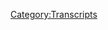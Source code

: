 {{Transcript
    | title         = [[238: Coach Dave]]
    | caption       = [https://knowledgefight.libsyn.com/knowledge-fight-coach-dave Listen to this episode on Libsyn]
    | episodeNumber = [[238: Coach Dave|238]]
    | length        = 02:07:56
}}

{{MessageBox
    | header     = Warning: Bot Generated Content
    | text       = This transcript was automatically generated by transcription software and likely contains many mistakes and misattributions. Please check the audio for definitive quotes, attribution, and context.
    | image      = N3yvass4myg91.webp
    | imagewidth = 50px
    | id         = warning
}}

{{TranscriptBlock
    | name      = Unknown Speaker
    | timestamp = 00:00:00.000
    | text      = Andy in Kansas, you're on the air. Thanks for holding
}}

{{TranscriptBlock
    | name      = Unknown Speaker
    | timestamp = 00:00:03.839
    | text      = Hello Alex, I'm a person color. I'm a huge fan. I love your work. I love you. Hey everybody welcome back to knowledge fight
}}

{{TranscriptBlock
    | name      = Unknown Speaker
    | timestamp = 00:00:09.439
    | text      = I'm Dan. I'm Jordan. We're a couple dudes like to sit around drink novelty beverages talk a little bit about Alex Jones indeed
}}

{{TranscriptBlock
    | name      = Unknown Speaker
    | timestamp = 00:00:14.800
    | text      = We are Dan. Yes, sir, Dan. What up? How is uh you're playing civilization six? Yeah? Yeah my
}}

{{TranscriptBlock
    | name      = Unknown Speaker
    | timestamp = 00:00:23.420
    | text      = What's your favorite civilization to play as so far?
}}

{{TranscriptBlock
    | name      = Unknown Speaker
    | timestamp = 00:00:25.960
    | text      = I've been mostly playing as Sumeria in honor of sweary-carey over a project Camelot
}}

{{TranscriptBlock
    | name      = Unknown Speaker
    | timestamp = 00:00:31.559
    | text      = She loves the Sumerians and believes they were involved with ancient aliens, so I've been playing as
}}

{{TranscriptBlock
    | name      = Unknown Speaker
    | timestamp = 00:00:37.240
    | text      = Sumeria the war card is a good early in
}}

{{TranscriptBlock
    | name      = Unknown Speaker
    | timestamp = 00:00:40.840
    | text      = early game
}}

{{TranscriptBlock
    | name      = Unknown Speaker
    | timestamp = 00:00:42.200
    | text      = Military units that is definitely one of that's an important thing
}}

{{TranscriptBlock
    | name      = Unknown Speaker
    | timestamp = 00:00:45.640
    | text      = That's one of the attractions of it certainly because it allowed me in my last game that I was playing to conquer France real early
}}

{{TranscriptBlock
    | name      = Unknown Speaker
    | timestamp = 00:00:52.200
    | text      = Yeah, that's the trick yeah took over Paris and owned that yeah when you start playing on high difficulty
}}

{{TranscriptBlock
    | name      = Unknown Speaker
    | timestamp = 00:00:57.359
    | text      = You always notice that the AI attacks your city as soon as possible in order to try and
}}

{{TranscriptBlock
    | name      = Unknown Speaker
    | timestamp = 00:01:02.520
    | text      = Eliminate people from the early game. Yeah, it is a great game since the turn-based structure of it
}}

{{TranscriptBlock
    | name      = Unknown Speaker
    | timestamp = 00:01:08.299
    | text      = It is a great game to play while taking notes on Alex episodes
}}

{{TranscriptBlock
    | name      = Unknown Speaker
    | timestamp = 00:01:12.920
    | text      = Because you need you need a little something you get that little time. Yeah, yeah, anytime you're listening to Alex right paying attention to him
}}

{{TranscriptBlock
    | name      = Unknown Speaker
    | timestamp = 00:01:20.120
    | text      = Anytime there's something whoa whoa whoa hold on you just write down the timestamp, and you don't have to pause the game
}}

{{TranscriptBlock
    | name      = Unknown Speaker
    | timestamp = 00:01:25.000
    | text      = You don't have to do anything like that. You're good to go. So thanks for prop do out there for
}}

{{TranscriptBlock
    | name      = Unknown Speaker
    | timestamp = 00:01:31.120
    | text      = pointing out that it exists and
}}

{{TranscriptBlock
    | name      = Unknown Speaker
    | timestamp = 00:01:33.840
    | text      = Getting me down this damn rabbit hole. I've had it for a year and a half two years
}}

{{TranscriptBlock
    | name      = Unknown Speaker
    | timestamp = 00:01:39.319
    | text      = That's right, I got you, but what about you? What's your civilization? What's my civilization?
}}

{{TranscriptBlock
    | name      = Unknown Speaker
    | timestamp = 00:01:44.120
    | text      = Yeah, you know I I go a lot of different ways. I like to play as Rome. I like Trajan
}}

{{TranscriptBlock
    | name      = Unknown Speaker
    | timestamp = 00:01:50.719
    | text      = Just fucked me over him. I like another recent game of mine. Yeah, that's fucking religion and taking over my society
}}

{{TranscriptBlock
    | name      = Unknown Speaker
    | timestamp = 00:01:57.200
    | text      = I like to play as Egypt. I love building wonders
}}

{{TranscriptBlock
    | name      = Unknown Speaker
    | timestamp = 00:02:00.159
    | text      = I like I'm just you like I'm I play as China all the time cuz you can accelerate the wonder construction using workers
}}

{{TranscriptBlock
    | name      = Unknown Speaker
    | timestamp = 00:02:06.640
    | text      = That's my thing. I didn't know about that might have to place
}}

{{TranscriptBlock
    | name      = Unknown Speaker
    | timestamp = 00:02:09.039
    | text      = What are you talking about? Oh? That's my favorite thing for a few days. Oh, yeah, I'll have like six wonders
}}

{{TranscriptBlock
    | name      = Unknown Speaker
    | timestamp = 00:02:15.840
    | text      = And I haven't played civilization since civilization for I think so it's been you know it's kind of a coming back into the waters
}}

{{TranscriptBlock
    | name      = Unknown Speaker
    | timestamp = 00:02:22.120
    | text      = Yeah, but I like it, and I'd like to give a shout out to Sid Meyer. Thank you so much
}}

{{TranscriptBlock
    | name      = Unknown Speaker
    | timestamp = 00:02:25.800
    | text      = Yeah, thanks, Sid second thing
}}

{{TranscriptBlock
    | name      = Unknown Speaker
    | timestamp = 00:02:27.039
    | text      = I want to give a shout out to something I mentioned to you
}}

{{TranscriptBlock
    | name      = Unknown Speaker
    | timestamp = 00:02:29.219
    | text      = And I believe you watched a little bit of and I just think everybody should enjoy it
}}

{{TranscriptBlock
    | name      = Unknown Speaker
    | timestamp = 00:02:33.400
    | text      = It's on Netflix the show final table. Oh
}}

{{TranscriptBlock
    | name      = Unknown Speaker
    | timestamp = 00:02:36.159
    | text      = Oh, man. I think it's so good. It is the most overproduced cooking show
}}

{{TranscriptBlock
    | name      = Unknown Speaker
    | timestamp = 00:02:42.159
    | text      = I've ever seen in my entire life
}}

{{TranscriptBlock
    | name      = Unknown Speaker
    | timestamp = 00:02:44.479
    | text      = There are it is this set deck on that must have cost ten million dollars
}}

{{TranscriptBlock
    | name      = Unknown Speaker
    | timestamp = 00:02:49.000
    | text      = There are some issues in terms of that saying the host is horrendously bad. He's garbage. He says things a little bit
}}

{{TranscriptBlock
    | name      = Unknown Speaker
    | timestamp = 00:02:56.919
    | text      = Dramatically he's really bad. Yeah, he's he has some problems, but the bigger picture of the show. I think is so awesome
}}

{{TranscriptBlock
    | name      = Unknown Speaker
    | timestamp = 00:03:02.680
    | text      = Oh the friendships the friendship all the friendships and then also the like
}}

{{TranscriptBlock
    | name      = Unknown Speaker
    | timestamp = 00:03:07.659
    | text      = Celebration of cultures in terms of like bringing in all these people who are very clearly celebrities in other countries
}}

{{TranscriptBlock
    | name      = Unknown Speaker
    | timestamp = 00:03:13.319
    | text      = But no one knows who the fuck they are no clue. Yeah. Yeah, it's so great. I think that there's such a like
}}

{{TranscriptBlock
    | name      = Unknown Speaker
    | timestamp = 00:03:19.280
    | text      = Multicultural wonder to it. That's amazing. I think they honor like ingredients and culture cultural
}}

{{TranscriptBlock
    | name      = Unknown Speaker
    | timestamp = 00:03:26.360
    | text      = Cuisines very well on the show to the point of like they went to some countries and the people like the guests chose the national
}}

{{TranscriptBlock
    | name      = Unknown Speaker
    | timestamp = 00:03:34.680
    | text      = Dish of the country like what the fuck is that? Yeah on the first episode with it to Mexico and they choose taco
}}

{{TranscriptBlock
    | name      = Unknown Speaker
    | timestamp = 00:03:39.520
    | text      = Oh, yeah
}}

{{TranscriptBlock
    | name      = Unknown Speaker
    | timestamp = 00:03:40.439
    | text      = What are we doing here? What are we doing? Come on guys?
}}

{{TranscriptBlock
    | name      = Unknown Speaker
    | timestamp = 00:03:43.280
    | text      = I expected that to be like what continues for the rest of the episodes rare real stereotypical things
}}

{{TranscriptBlock
    | name      = Unknown Speaker
    | timestamp = 00:03:48.219
    | text      = But a great job and then my favorite is whenever they get past the first round of nonsense, which is terrible
}}

{{TranscriptBlock
    | name      = Unknown Speaker
    | timestamp = 00:03:55.439
    | text      = but then they have the the
}}

{{TranscriptBlock
    | name      = Unknown Speaker
    | timestamp = 00:03:57.840
    | text      = celebrity chef that that and they don't pick like celebrity chefs like Amelia or
}}

{{TranscriptBlock
    | name      = Unknown Speaker
    | timestamp = 00:04:03.639
    | text      = Like a see ya. Yeah
}}

{{TranscriptBlock
    | name      = Unknown Speaker
    | timestamp = 00:04:05.639
    | text      = They pick like these eccentric geniuses who wander during this cooking part and they just start
}}

{{TranscriptBlock
    | name      = Unknown Speaker
    | timestamp = 00:04:12.080
    | text      = Bothering people just like hey, can I taste that I'm gonna taste that and then they'll and then they'll look at them
}}

{{TranscriptBlock
    | name      = Unknown Speaker
    | timestamp = 00:04:17.399
    | text      = Just like do you think that's done and you're like, yes, you're amazing and
}}

{{TranscriptBlock
    | name      = Unknown Speaker
    | timestamp = 00:04:21.500
    | text      = And Charles and Rodrigo the that team. Oh great. It's it's
}}

{{TranscriptBlock
    | name      = Unknown Speaker
    | timestamp = 00:04:27.500
    | text      = so great, yeah on a on a
}}

{{TranscriptBlock
    | name      = Unknown Speaker
    | timestamp = 00:04:30.620
    | text      = On a cooking show like I've watched a lot of them where everyone just yells at each other
}}

{{TranscriptBlock
    | name      = Unknown Speaker
    | timestamp = 00:04:34.779
    | text      = Yeah, it's like we're all stressed out
}}

{{TranscriptBlock
    | name      = Unknown Speaker
    | timestamp = 00:04:37.100
    | text      = That their team is so awesome. But all the other teams are great, too
}}

{{TranscriptBlock
    | name      = Unknown Speaker
    | timestamp = 00:04:40.579
    | text      = Everyone loves each other and these yeah
}}

{{TranscriptBlock
    | name      = Unknown Speaker
    | timestamp = 00:04:42.339
    | text      = And they spend so much time on these people's because all the celebrity or all the chef teams are like accomplished
}}

{{TranscriptBlock
    | name      = Unknown Speaker
    | timestamp = 00:04:49.000
    | text      = And and they're and not just accomplished chefs
}}

{{TranscriptBlock
    | name      = Unknown Speaker
    | timestamp = 00:04:51.439
    | text      = But they also the other like the team was started because they have this backstory of like well
}}

{{TranscriptBlock
    | name      = Unknown Speaker
    | timestamp = 00:04:56.600
    | text      = I was in I was in Mexico studying for a while and I met this guy and then he came back to
}}

{{TranscriptBlock
    | name      = Unknown Speaker
    | timestamp = 00:05:01.839
    | text      = London and we became best friends. So now we're on this show together and they're so great. Yep. It's awesome
}}

{{TranscriptBlock
    | name      = Unknown Speaker
    | timestamp = 00:05:06.759
    | text      = Yeah, everyone's hugging all the time all the time. There's hugging all the time. Everything is so uplifting
}}

{{TranscriptBlock
    | name      = Unknown Speaker
    | timestamp = 00:05:12.959
    | text      = Yeah, and it's a celebration of globalism. Yeah, exactly
}}

{{TranscriptBlock
    | name      = Unknown Speaker
    | timestamp = 00:05:15.279
    | text      = No, no, and it could not be more transparent in it
}}

{{TranscriptBlock
    | name      = Unknown Speaker
    | timestamp = 00:05:19.120
    | text      = It's like we have a job to do and that's to get as many people as possible to realize that our differences make us great
}}

{{TranscriptBlock
    | name      = Unknown Speaker
    | timestamp = 00:05:25.160
    | text      = Together. Yep. Yeah, but that's one of the big reasons why I wanted to give it a shout out on this specific show
}}

{{TranscriptBlock
    | name      = Unknown Speaker
    | timestamp = 00:05:31.600
    | text      = Knowledge fight had so much so much anti globalist propaganda on Alex's part. Yeah, it just it was really enriching
}}

{{TranscriptBlock
    | name      = Unknown Speaker
    | timestamp = 00:05:39.519
    | text      = Yeah, and it was a like within the first 20 minutes. I was like, this is globalist propaganda. Like I was like, whoa
}}

{{TranscriptBlock
    | name      = Unknown Speaker
    | timestamp = 00:05:46.319
    | text      = This is it. This is not subtle
}}

{{TranscriptBlock
    | name      = Unknown Speaker
    | timestamp = 00:05:50.240
    | text      = Propaganda it's a reflection. Yeah. Yeah, and it's a celebration but it is not subtle. No, it is not subtle. Not at all, but
}}

{{TranscriptBlock
    | name      = Unknown Speaker
    | timestamp = 00:05:58.319
    | text      = Neither is Alex. I know a lot about there you go. That's a pretty good transition you I don't know anything about it
}}

{{TranscriptBlock
    | name      = Unknown Speaker
    | timestamp = 00:06:04.360
    | text      = And it doesn't matter cuz today's wacky Wednesday
}}

{{TranscriptBlock
    | name      = Unknown Speaker
    | timestamp = 00:06:06.360
    | text      = Hey, we've got a very interesting road to go down today. There's a lot of stuff that we'll see how it goes
}}

{{TranscriptBlock
    | name      = Unknown Speaker
    | timestamp = 00:06:12.800
    | text      = I'm not sure how it will. Oh, yeah, but before we do that
}}

{{TranscriptBlock
    | name      = Unknown Speaker
    | timestamp = 00:06:15.480
    | text      = I'd like to say something I am sure of and that's thank you to some new donors. Very nice
}}

{{TranscriptBlock
    | name      = Unknown Speaker
    | timestamp = 00:06:19.079
    | text      = First of all, I'd like to say Asha. Thank you so much. Might be Asha. I apologize if I got it wrong
}}

{{TranscriptBlock
    | name      = Unknown Speaker
    | timestamp = 00:06:24.279
    | text      = I absolutely did because I said two different
}}

{{TranscriptBlock
    | name      = Unknown Speaker
    | timestamp = 00:06:27.279
    | text      = Pronunciation could be one of them's wrong. Yeah. Anyway, thank you so much. You are now a policy wonk. I'm a policy wonk
}}

{{TranscriptBlock
    | name      = Unknown Speaker
    | timestamp = 00:06:32.680
    | text      = Thank you so much. Thank you very much second. I'd like to say thank you so much to Victoria. You are now a policy wonk
}}

{{TranscriptBlock
    | name      = Unknown Speaker
    | timestamp = 00:06:38.560
    | text      = I'm a policy wonk. Thank you. Thank you very much Victoria. Why did you call you? That was weird. It's weird
}}

{{TranscriptBlock
    | name      = Unknown Speaker
    | timestamp = 00:06:44.879
    | text      = I sure is Vic Mensa's full name Victoria Mensa thinks so. I'm not sure
}}

{{TranscriptBlock
    | name      = Unknown Speaker
    | timestamp = 00:06:49.680
    | text      = All right. Also, I'd like to say thank you to anime waifu. You are now a policy wonk. I'm a policy wonk
}}

{{TranscriptBlock
    | name      = Unknown Speaker
    | timestamp = 00:06:55.639
    | text      = Thank you so much. Thank you very much reach for the cartoons my friend. Absolutely
}}

{{TranscriptBlock
    | name      = Unknown Speaker
    | timestamp = 00:07:00.079
    | text      = Yeah, so not the way nevermind. Mm-hmm
}}

{{TranscriptBlock
    | name      = Unknown Speaker
    | timestamp = 00:07:03.240
    | text      = So also I'd like to say thank you someone who took their donation bumped it up a little bit higher level
}}

{{TranscriptBlock
    | name      = Unknown Speaker
    | timestamp = 00:07:07.800
    | text      = So I'd like to say thank you so much Joshua. You are now a globalist
}}

{{TranscriptBlock
    | name      = Unknown Speaker
    | timestamp = 00:07:11.519
    | text      = I'm a policy wonk
}}

{{TranscriptBlock
    | name      = Unknown Speaker
    | timestamp = 00:07:15.800
    | text      = Someone someone sodomite sent me a bucket of poop daddy shark
}}

{{TranscriptBlock
    | name      = Unknown Speaker
    | timestamp = 00:07:20.720
    | text      = Thank you so much Joshua, thank you very much Joshua
}}

{{TranscriptBlock
    | name      = Unknown Speaker
    | timestamp = 00:07:23.120
    | text      = If you would like to support our show you can do so by going to knowledge fight comm clicking that support the show button
}}

{{TranscriptBlock
    | name      = Unknown Speaker
    | timestamp = 00:07:27.839
    | text      = We would appreciate it would be very nice. So Jordan today. We've got a real interesting wacky Wednesday adventure
}}

{{TranscriptBlock
    | name      = Unknown Speaker
    | timestamp = 00:07:34.660
    | text      = Okay
}}

{{TranscriptBlock
    | name      = Unknown Speaker
    | timestamp = 00:07:35.120
    | text      = I believe I said two weeks ago that one of the things we would like to do is open up the fold in wacky Wednesday
}}

{{TranscriptBlock
    | name      = Unknown Speaker
    | timestamp = 00:07:40.319
    | text      = Indeed and one of the other things I'd like to do is have a place where there's more ability to respond to audience
}}

{{TranscriptBlock
    | name      = Unknown Speaker
    | timestamp = 00:07:46.079
    | text      = Suggestions of things so along the lines probably Wednesday will serve as a place where we fulfill some time travel requests
}}

{{TranscriptBlock
    | name      = Unknown Speaker
    | timestamp = 00:07:52.800
    | text      = So I think that'll probably come up in Wednesdays in the future, but we also got a number of yeah
}}

{{TranscriptBlock
    | name      = Unknown Speaker
    | timestamp = 00:07:57.319
    | text      = We got a backlog of time travel requests got a few we got to get to yeah
}}

{{TranscriptBlock
    | name      = Unknown Speaker
    | timestamp = 00:08:00.240
    | text      = But there are also suggestions that people have made in response to our call for like who should we cover who else is out?
}}

{{TranscriptBlock
    | name      = Unknown Speaker
    | timestamp = 00:08:06.120
    | text      = there wacky Wednesday style and
}}

{{TranscriptBlock
    | name      = Unknown Speaker
    | timestamp = 00:08:08.800
    | text      = Policy wonk Ian probably a raptor princess. I can't remember. I should have made a spreadsheet
}}

{{TranscriptBlock
    | name      = Unknown Speaker
    | timestamp = 00:08:17.199
    | text      = You should have made a spreadsheet ranking art
}}

{{TranscriptBlock
    | name      = Unknown Speaker
    | timestamp = 00:08:20.720
    | text      = Or at least keep it track. I don't I feel very bad. I forget
}}

{{TranscriptBlock
    | name      = Unknown Speaker
    | timestamp = 00:08:25.160
    | text      = I everyone's a policy wonk
}}

{{TranscriptBlock
    | name      = Unknown Speaker
    | timestamp = 00:08:28.560
    | text      = That's a broader term
}}

{{TranscriptBlock
    | name      = Unknown Speaker
    | timestamp = 00:08:30.519
    | text      = General term you got very defensive quick. I apologize. I feel very bad. I didn't mean to yeah
}}

{{TranscriptBlock
    | name      = Unknown Speaker
    | timestamp = 00:08:34.720
    | text      = Yeah, but policy wonk Ian sent in a suggestion of this guy named coach Dave Dobbin Meyer coach Dave
}}

{{TranscriptBlock
    | name      = Unknown Speaker
    | timestamp = 00:08:42.159
    | text      = Yes, he is someone who has been covered a little bit by right-wing watch. He has said some
}}

{{TranscriptBlock
    | name      = Unknown Speaker
    | timestamp = 00:08:47.200
    | text      = Terrifyingly homophobic things. Is he a coach?
}}

{{TranscriptBlock
    | name      = Unknown Speaker
    | timestamp = 00:08:49.200
    | text      = He will get to this guy is this like our doctor friends this guy has a
}}

{{TranscriptBlock
    | name      = Unknown Speaker
    | timestamp = 00:08:56.799
    | text      = Backstory that we're going to get to in this episode. He's the coach of a college football team at a university
}}

{{TranscriptBlock
    | name      = Unknown Speaker
    | timestamp = 00:09:02.039
    | text      = He invented that would be very
}}

{{TranscriptBlock
    | name      = Unknown Speaker
    | timestamp = 00:09:05.960
    | text      = So
}}

{{TranscriptBlock
    | name      = Unknown Speaker
    | timestamp = 00:09:07.840
    | text      = And he linked to a right-wing watch article about him saying something about how his daughters aren't going to be lesbians
}}

{{TranscriptBlock
    | name      = Unknown Speaker
    | timestamp = 00:09:15.120
    | text      = Even though they play softball because they're not ugly and fat something along those lines. Sure. Sure
}}

{{TranscriptBlock
    | name      = Unknown Speaker
    | timestamp = 00:09:19.440
    | text      = And that to me seemed like bush league bigotry. Yeah, and I that didn't it's lowball that didn't entice me into
}}

{{TranscriptBlock
    | name      = Unknown Speaker
    | timestamp = 00:09:27.539
    | text      = Wanting to do an episode about him. Yeah, what are you gonna research on that whether or not?
}}

{{TranscriptBlock
    | name      = Unknown Speaker
    | timestamp = 00:09:34.159
    | text      = Research that's not
}}

{{TranscriptBlock
    | name      = Unknown Speaker
    | timestamp = 00:09:36.759
    | text      = So I would say that that would be almost ignorable, but then I was like look
}}

{{TranscriptBlock
    | name      = Unknown Speaker
    | timestamp = 00:09:43.159
    | text      = Ian has been a supporter of the show for the long a long time. Yeah, we really appreciate him a great deal
}}

{{TranscriptBlock
    | name      = Unknown Speaker
    | timestamp = 00:09:49.519
    | text      = I'm gonna go out of my way to see if there's more to dig into you gotta do due diligence. Absolutely. He's earned it
}}

{{TranscriptBlock
    | name      = Unknown Speaker
    | timestamp = 00:09:55.840
    | text      = Yeah, so I looked into Dave and I watched a couple of his videos. I'm like, oh, but please please use the
}}

{{TranscriptBlock
    | name      = Unknown Speaker
    | timestamp = 00:10:02.039
    | text      = Terrific of coach. I looked into coach and I was like, yeah. Yeah, there's something here
}}

{{TranscriptBlock
    | name      = Unknown Speaker
    | timestamp = 00:10:07.440
    | text      = Yeah
}}

{{TranscriptBlock
    | name      = Unknown Speaker
    | timestamp = 00:10:07.799
    | text      = So we're going to do an episode where we talk about about maybe five videos that coach Dave has put out into the world
}}

{{TranscriptBlock
    | name      = Unknown Speaker
    | timestamp = 00:10:13.799
    | text      = all right, and and explore him a little bit and if you out there like what we're doing here you like coach you may
}}

{{TranscriptBlock
    | name      = Unknown Speaker
    | timestamp = 00:10:21.960
    | text      = Might join the fold might enter the arena of the immortals. Oh
}}

{{TranscriptBlock
    | name      = Unknown Speaker
    | timestamp = 00:10:26.840
    | text      = No, the wacky Wednesday
}}

{{TranscriptBlock
    | name      = Unknown Speaker
    | timestamp = 00:10:31.399
    | text      = No, no, no, no, we're gonna start over producing
}}

{{TranscriptBlock
    | name      = Unknown Speaker
    | timestamp = 00:10:34.000
    | text      = No, we're not we're not doing it also by the way where we're talking about
}}

{{TranscriptBlock
    | name      = Unknown Speaker
    | timestamp = 00:10:42.080
    | text      = My favorite chef was a chef Dave
}}

{{TranscriptBlock
    | name      = Unknown Speaker
    | timestamp = 00:10:45.000
    | text      = The whole idea of final table is like if you win you get to sit down at the table with these
}}

{{TranscriptBlock
    | name      = Unknown Speaker
    | timestamp = 00:10:50.919
    | text      = Iconic chefs. Yeah, that's not how that that's not how they became iconic. I don't think it's not but also I don't understand
}}

{{TranscriptBlock
    | name      = Unknown Speaker
    | timestamp = 00:10:57.840
    | text      = You get a seat at the final table, but then I watched the entire show. Nothing else happens
}}

{{TranscriptBlock
    | name      = Unknown Speaker
    | timestamp = 00:11:03.320
    | text      = Yeah, it's not like all of them then cook together. It's not like
}}

{{TranscriptBlock
    | name      = Unknown Speaker
    | timestamp = 00:11:13.879
    | text      = Now all the final table iconic
}}

{{TranscriptBlock
    | name      = Unknown Speaker
    | timestamp = 00:11:17.200
    | text      = Eccentric genius chefs will make one dish right or it's not like the winner is then on the level of these people
}}

{{TranscriptBlock
    | name      = Unknown Speaker
    | timestamp = 00:11:24.360
    | text      = Absolutely not. Also. It's not like it's implied that he is now a judge on the next season along with these other nine
}}

{{TranscriptBlock
    | name      = Unknown Speaker
    | timestamp = 00:11:31.320
    | text      = He is the next bachelor though could be I just didn't understand what the guiding metaphor of the final table was what it means
}}

{{TranscriptBlock
    | name      = Unknown Speaker
    | timestamp = 00:11:38.120
    | text      = I understand. It's great. You're honored
}}

{{TranscriptBlock
    | name      = Unknown Speaker
    | timestamp = 00:11:42.480
    | text      = That should have been what the show is you get to be in the green room of all these other chef's place call the fucking
}}

{{TranscriptBlock
    | name      = Unknown Speaker
    | timestamp = 00:11:47.320
    | text      = Show get to hang out. That sounds like a great show sure
}}

{{TranscriptBlock
    | name      = Unknown Speaker
    | timestamp = 00:11:51.159
    | text      = Wait, sorry, I watched too much of that show the other day
}}

{{TranscriptBlock
    | name      = Unknown Speaker
    | timestamp = 00:11:54.360
    | text      = So here we're gonna get into coach Dave and I'll probably just keep calling him coach for the rest of this
}}

{{TranscriptBlock
    | name      = Unknown Speaker
    | timestamp = 00:11:59.519
    | text      = Sure, but he runs a show called pass the salt. I don't know why that's the name of the show
}}

{{TranscriptBlock
    | name      = Unknown Speaker
    | timestamp = 00:12:04.879
    | text      = I tried to figure it out. No idea. Okay, so he's a coach
}}

{{TranscriptBlock
    | name      = Unknown Speaker
    | timestamp = 00:12:08.879
    | text      = Hold on to his name is coach Dave whether or not he's a coach is at this point in time nebulous. He was
}}

{{TranscriptBlock
    | name      = Unknown Speaker
    | timestamp = 00:12:18.840
    | text      = Okay, and then he decided to start a show and call it pass the salt mm-hmm
}}

{{TranscriptBlock
    | name      = Unknown Speaker
    | timestamp = 00:12:24.679
    | text      = You're you're care. You're following this so far. All right. Yeah, you got all the pieces you need. Okay, so does
}}

{{TranscriptBlock
    | name      = Unknown Speaker
    | timestamp = 00:12:32.240
    | text      = being formally a coach
}}

{{TranscriptBlock
    | name      = Unknown Speaker
    | timestamp = 00:12:34.440
    | text      = Relate in any way does he have some part of his backstory where passing the salt is like an anecdote he tells here's the thing
}}

{{TranscriptBlock
    | name      = Unknown Speaker
    | timestamp = 00:12:40.960
    | text      = I don't know. I
}}

{{TranscriptBlock
    | name      = Unknown Speaker
    | timestamp = 00:12:43.759
    | text      = Have no idea. I played football. I don't think that's like a football term. No. No, it's not like a flea flicker. Yeah
}}

{{TranscriptBlock
    | name      = Unknown Speaker
    | timestamp = 00:12:50.960
    | text      = All right, right 32 pass the salt
}}

{{TranscriptBlock
    | name      = Unknown Speaker
    | timestamp = 00:12:52.960
    | text      = No idea. No, there's probably a release that means we're gonna do a jet sweep to the right side
}}

{{TranscriptBlock
    | name      = Unknown Speaker
    | timestamp = 00:12:58.399
    | text      = There's probably a real simple answer and I just don't know it and I apologize if it is
}}

{{TranscriptBlock
    | name      = Unknown Speaker
    | timestamp = 00:13:02.440
    | text      = I mean, it's just super simple explanation
}}

{{TranscriptBlock
    | name      = Unknown Speaker
    | timestamp = 00:13:04.519
    | text      = Well, I mean, it's a common kind of saying, you know
}}

{{TranscriptBlock
    | name      = Unknown Speaker
    | timestamp = 00:13:07.240
    | text      = We're better to pass the salt you bet it is when you need salt to be passed so common
}}

{{TranscriptBlock
    | name      = Unknown Speaker
    | timestamp = 00:13:12.639
    | text      = It factors heavily into the opening theme
}}

{{TranscriptBlock
    | name      = Unknown Speaker
    | timestamp = 00:13:16.120
    | text      = From his show. He's got a theme but oh shit. We don't even have a good cause we're jellyfish pass the salt
}}

{{TranscriptBlock
    | name      = Unknown Speaker
    | timestamp = 00:13:22.480
    | text      = Will you pass the salt as these old amigo? It's time. I think they could give us a new name
}}

{{TranscriptBlock
    | name      = Unknown Speaker
    | timestamp = 00:13:28.440
    | text      = I believe we are even jellyfish. Hey, we have passed the salt
}}

{{TranscriptBlock
    | name      = Unknown Speaker
    | timestamp = 00:13:34.720
    | text      = It's time it's still going the salt
}}

{{TranscriptBlock
    | name      = Unknown Speaker
    | timestamp = 00:13:38.360
    | text      = But we like to share the gospel without any backbone to it
}}

{{TranscriptBlock
    | name      = Unknown Speaker
    | timestamp = 00:13:41.759
    | text      = See the views opinions and seemingly outrageous comments expressed in this program are based on the Holy Spirit
}}

{{TranscriptBlock
    | name      = Unknown Speaker
    | timestamp = 00:13:48.080
    | text      = Leading of a man called coach. I'm gonna ask you this out there Christian America
}}

{{TranscriptBlock
    | name      = Unknown Speaker
    | timestamp = 00:13:52.960
    | text      = It's time for pass the salt with a coach Dave
}}

{{TranscriptBlock
    | name      = Unknown Speaker
    | timestamp = 00:13:58.360
    | text      = Daubenmeyer
}}

{{TranscriptBlock
    | name      = Unknown Speaker
    | timestamp = 00:13:59.519
    | text      = So that's the Wow. That's a nice 40 Wow
}}

{{TranscriptBlock
    | name      = Unknown Speaker
    | timestamp = 00:14:03.080
    | text      = Bumper there that it's a little excessive very loud. He's 90s radio
}}

{{TranscriptBlock
    | name      = Unknown Speaker
    | timestamp = 00:14:08.259
    | text      = Yeah, so coach presents himself like pardon the interruption, but for Jesus, he's very very Christian
}}

{{TranscriptBlock
    | name      = Unknown Speaker
    | timestamp = 00:14:15.360
    | text      = Um, he presents himself as being like being on the radio and he might be in some small markets or something like that
}}

{{TranscriptBlock
    | name      = Unknown Speaker
    | timestamp = 00:14:24.840
    | text      = I have no idea what I do know is that he has a YouTube channel
}}

{{TranscriptBlock
    | name      = Unknown Speaker
    | timestamp = 00:14:29.200
    | text      = And most of the videos have under a thousand views, right?
}}

{{TranscriptBlock
    | name      = Unknown Speaker
    | timestamp = 00:14:32.159
    | text      = So one of the things that I was wrestling with when Ian brought this to my attention is like is this punching down?
}}

{{TranscriptBlock
    | name      = Unknown Speaker
    | timestamp = 00:14:38.480
    | text      = Because we have more listeners than him probably and I think that well
}}

{{TranscriptBlock
    | name      = Unknown Speaker
    | timestamp = 00:14:43.279
    | text      = I don't know. I look with like radio. I don't know. I have no idea
}}

{{TranscriptBlock
    | name      = Unknown Speaker
    | timestamp = 00:14:47.519
    | text      = He could have a secret huge radio that's entirely possible. But based on the things I can see on YouTube
}}

{{TranscriptBlock
    | name      = Unknown Speaker
    | timestamp = 00:14:52.639
    | text      = It seems like very low engagement
}}

{{TranscriptBlock
    | name      = Unknown Speaker
    | timestamp = 00:14:54.679
    | text      = It seems like just a man sitting on a green screen that has a soccer stadium
}}

{{TranscriptBlock
    | name      = Unknown Speaker
    | timestamp = 00:15:01.159
    | text      = Superimposed behind okay with about ten people on Skype
}}

{{TranscriptBlock
    | name      = Unknown Speaker
    | timestamp = 00:15:06.120
    | text      = Who sometimes chime in and yell amen? You know what? It's bizarre. Here's the problem
}}

{{TranscriptBlock
    | name      = Unknown Speaker
    | timestamp = 00:15:10.440
    | text      = everybody who would watch his show is
}}

{{TranscriptBlock
    | name      = Unknown Speaker
    | timestamp = 00:15:14.279
    | text      = Sodium deprived could be because they've given him all their salt
}}

{{TranscriptBlock
    | name      = Unknown Speaker
    | timestamp = 00:15:17.600
    | text      = It could be that I can't even get up to see the computer also fun little trivia
}}

{{TranscriptBlock
    | name      = Unknown Speaker
    | timestamp = 00:15:21.980
    | text      = I can't remember the name of the soccer club that did it but one of them threatened to sue him because he was using their
}}

{{TranscriptBlock
    | name      = Unknown Speaker
    | timestamp = 00:15:27.360
    | text      = stadium
}}

{{TranscriptBlock
    | name      = Unknown Speaker
    | timestamp = 00:15:30.200
    | text      = See he must have a huge audience because we have not been threatened to be sued by anybody don't use any green screens though
}}

{{TranscriptBlock
    | name      = Unknown Speaker
    | timestamp = 00:15:36.200
    | text      = That's true. Um, so yeah, he his show is bizarre and I was concerned about like the possibility of like this is just a
}}

{{TranscriptBlock
    | name      = Unknown Speaker
    | timestamp = 00:15:44.799
    | text      = Inconsequential guy rambling in the in the wilderness
}}

{{TranscriptBlock
    | name      = Unknown Speaker
    | timestamp = 00:15:47.840
    | text      = But as I started to listen to him more I started to see things that were very important to bring up
}}

{{TranscriptBlock
    | name      = Unknown Speaker
    | timestamp = 00:15:53.720
    | text      = And then at the same time some commonalities with Alex Jones
}}

{{TranscriptBlock
    | name      = Unknown Speaker
    | timestamp = 00:15:57.679
    | text      = He talks about how we need to be worried because Alex Jones is being censored and stuff like that
}}

{{TranscriptBlock
    | name      = Unknown Speaker
    | timestamp = 00:16:03.159
    | text      = He clearly listens to Alex's show and a lot of his narratives do track and follow similar patterns
}}

{{TranscriptBlock
    | name      = Unknown Speaker
    | timestamp = 00:16:09.559
    | text      = Yeah to Alex like this one. We're gonna be faced all of us
}}

{{TranscriptBlock
    | name      = Unknown Speaker
    | timestamp = 00:16:13.240
    | text      = I believe at some point I'm gonna be faced with some very very difficult decisions that I think most of them are going to
}}

{{TranscriptBlock
    | name      = Unknown Speaker
    | timestamp = 00:16:19.759
    | text      = revolve around
}}

{{TranscriptBlock
    | name      = Unknown Speaker
    | timestamp = 00:16:21.320
    | text      = finances
}}

{{TranscriptBlock
    | name      = Unknown Speaker
    | timestamp = 00:16:22.440
    | text      = What's gonna happen with money? What's money gonna become we know about Bitcoin and litecoin and gold and silver and everything
}}

{{TranscriptBlock
    | name      = Unknown Speaker
    | timestamp = 00:16:29.840
    | text      = There's certainly a financial
}}

{{TranscriptBlock
    | name      = Unknown Speaker
    | timestamp = 00:16:31.840
    | text      = I'm gonna use the term collapse. Although that's probably a good term. There's a financial reckoning that's coming because we are so so
}}

{{TranscriptBlock
    | name      = Unknown Speaker
    | timestamp = 00:16:39.480
    | text      = Deeply in debt all of us are so the financial collapse is coming. Yeah, you know, there is sort of that financial
}}

{{TranscriptBlock
    | name      = Unknown Speaker
    | timestamp = 00:16:46.120
    | text      = Scare mongering a little bit. He talks about that a good bit
}}

{{TranscriptBlock
    | name      = Unknown Speaker
    | timestamp = 00:16:49.360
    | text      = But at least he does provide a far more rational reason for it than Alex ever does which is just we're all in debt
}}

{{TranscriptBlock
    | name      = Unknown Speaker
    | timestamp = 00:16:56.799
    | text      = Well like that because Alex if he didn't take the second step to yelling conspiracies about the Federal Reserve
}}

{{TranscriptBlock
    | name      = Unknown Speaker
    | timestamp = 00:17:03.440
    | text      = That would be the way he described it. We're all in debt. Now. Why are we in debt?
}}

{{TranscriptBlock
    | name      = Unknown Speaker
    | timestamp = 00:17:09.559
    | text      = Suppose yeah, yeah fair just that Alex moves past that right and it's sort of he's evolved his rhetoric a little more fair
}}

{{TranscriptBlock
    | name      = Unknown Speaker
    | timestamp = 00:17:16.920
    | text      = So this is more understandable because it's a vaguer because yeah, absolutely
}}

{{TranscriptBlock
    | name      = Unknown Speaker
    | timestamp = 00:17:21.160
    | text      = You could see a situation where people they've diminished buying power because of all the debt
}}

{{TranscriptBlock
    | name      = Unknown Speaker
    | timestamp = 00:17:25.880
    | text      = They're under it makes him seem a little more reasonable that he doesn't go as far as out
}}

{{TranscriptBlock
    | name      = Unknown Speaker
    | timestamp = 00:17:30.759
    | text      = Perhaps you didn't tune in here to hear financial advice
}}

{{TranscriptBlock
    | name      = Unknown Speaker
    | timestamp = 00:17:33.559
    | text      = What you did tune in is to hear us talk about someone who's batshit insane
}}

{{TranscriptBlock
    | name      = Unknown Speaker
    | timestamp = 00:17:37.440
    | text      = Yes, and you were asking if he is a coach you want to get to the bottom of that?
}}

{{TranscriptBlock
    | name      = Unknown Speaker
    | timestamp = 00:17:42.440
    | text      = Yeah, I need this. I need this Craig T Nelson mystery solved real quick
}}

{{TranscriptBlock
    | name      = Unknown Speaker
    | timestamp = 00:17:47.079
    | text      = Well, thankfully we don't have to wait too long to get to the bottom of that because in this next clip
}}

{{TranscriptBlock
    | name      = Unknown Speaker
    | timestamp = 00:17:53.079
    | text      = coach
}}

{{TranscriptBlock
    | name      = Unknown Speaker
    | timestamp = 00:17:55.039
    | text      = Expresses something that is real troubling and that is that he believes
}}

{{TranscriptBlock
    | name      = Unknown Speaker
    | timestamp = 00:17:58.319
    | text      = I think that we need to send missionaries to public schools
}}

{{TranscriptBlock
    | name      = Unknown Speaker
    | timestamp = 00:18:01.880
    | text      = All right
}}

{{TranscriptBlock
    | name      = Unknown Speaker
    | timestamp = 00:18:02.559
    | text      = And that leads to an understanding and a little bit of a revelation about his past that will be fun for all
}}

{{TranscriptBlock
    | name      = Unknown Speaker
    | timestamp = 00:18:10.680
    | text      = I'm gonna say this. I'm gonna make him mad. I'm gonna really make him mad. It's okay mark if I make him mad
}}

{{TranscriptBlock
    | name      = Unknown Speaker
    | timestamp = 00:18:15.880
    | text      = I do the money
}}

{{TranscriptBlock
    | name      = Unknown Speaker
    | timestamp = 00:18:18.640
    | text      = How dare you how dare you
}}

{{TranscriptBlock
    | name      = Unknown Speaker
    | timestamp = 00:18:20.920
    | text      = Pastors, I'm tell I'm talking to you pastors how that you're talking to mark sends your your people from your church on a
}}

{{TranscriptBlock
    | name      = Unknown Speaker
    | timestamp = 00:18:29.480
    | text      = mission trip to
}}

{{TranscriptBlock
    | name      = Unknown Speaker
    | timestamp = 00:18:31.319
    | text      = You name it?
}}

{{TranscriptBlock
    | name      = Unknown Speaker
    | timestamp = 00:18:33.240
    | text      = Without even evangelizing your own public school. You won't even try to evangelize your own public school
}}

{{TranscriptBlock
    | name      = Unknown Speaker
    | timestamp = 00:18:39.960
    | text      = Cuz there's laws
}}

{{TranscriptBlock
    | name      = Unknown Speaker
    | timestamp = 00:18:42.000
    | text      = Send people to the uttermost to the gutter most send them all around the world and the name of Jesus
}}

{{TranscriptBlock
    | name      = Unknown Speaker
    | timestamp = 00:18:47.599
    | text      = Ain't even welcome in your own public school
}}

{{TranscriptBlock
    | name      = Unknown Speaker
    | timestamp = 00:18:52.839
    | text      = You're making that man
}}

{{TranscriptBlock
    | name      = Unknown Speaker
    | timestamp = 00:18:56.720
    | text      = Why because hey, can I tell you I'm gonna go to Honduras it's safe down there what I'll be a foreigner
}}

{{TranscriptBlock
    | name      = Unknown Speaker
    | timestamp = 00:19:02.720
    | text      = I'll go in there may be safe. I am already fine with that. Hey
}}

{{TranscriptBlock
    | name      = Unknown Speaker
    | timestamp = 00:19:07.119
    | text      = Let's go to Columbus City School. Let's go to East High School. Oh
}}

{{TranscriptBlock
    | name      = Unknown Speaker
    | timestamp = 00:19:11.519
    | text      = No
}}

{{TranscriptBlock
    | name      = Unknown Speaker
    | timestamp = 00:19:12.680
    | text      = They don't need the gospel there, I guess
}}

{{TranscriptBlock
    | name      = Unknown Speaker
    | timestamp = 00:19:14.680
    | text      = So you were concerned about who that was chiming in like I said
}}

{{TranscriptBlock
    | name      = Unknown Speaker
    | timestamp = 00:19:17.680
    | text      = He has a bunch of people on Skype and most of them just to every now and again. Yeah. Amen
}}

{{TranscriptBlock
    | name      = Unknown Speaker
    | timestamp = 00:19:22.119
    | text      = Wait, wait, wait, so they're very well. I thought it was like people in a Skype chat room
}}

{{TranscriptBlock
    | name      = Unknown Speaker
    | timestamp = 00:19:26.440
    | text      = He has a bunch of people like in
}}

{{TranscriptBlock
    | name      = Unknown Speaker
    | timestamp = 00:19:29.359
    | text      = Monitors on Skype on his show. He probably has at least like six or seven people
}}

{{TranscriptBlock
    | name      = Unknown Speaker
    | timestamp = 00:19:35.519
    | text      = Who will chime in occasionally with a bad or you see them? They have little mini
}}

{{TranscriptBlock
    | name      = Unknown Speaker
    | timestamp = 00:19:42.400
    | text      = They're like picture-in-picture. Yeah. Yeah, there's like a row of five of them. All right. All right. All right
}}

{{TranscriptBlock
    | name      = Unknown Speaker
    | timestamp = 00:19:48.160
    | text      = So along the right-hand side
}}

{{TranscriptBlock
    | name      = Unknown Speaker
    | timestamp = 00:19:50.599
    | text      = Okay, it's surreal. So I'm thinking it's some sort of like
}}

{{TranscriptBlock
    | name      = Unknown Speaker
    | timestamp = 00:19:56.240
    | text      = Like a group chat
}}

{{TranscriptBlock
    | name      = Unknown Speaker
    | timestamp = 00:19:58.960
    | text      = it's
}}

{{TranscriptBlock
    | name      = Unknown Speaker
    | timestamp = 00:20:00.240
    | text      = Deeply fucked up. I kind of see this a little bit like Hollywood Squares whenever they
}}

{{TranscriptBlock
    | name      = Unknown Speaker
    | timestamp = 00:20:05.359
    | text      = when they zoom in on the on the guy and then they have the picture-in-picture of the
}}

{{TranscriptBlock
    | name      = Unknown Speaker
    | timestamp = 00:20:10.559
    | text      = People who are the celebrities who are helping him. Imagine Hollywood Squares, but only the three on the right. Gotcha
}}

{{TranscriptBlock
    | name      = Unknown Speaker
    | timestamp = 00:20:17.160
    | text      = That's basically where you're at. Sounds great. It's a mess. So
}}

{{TranscriptBlock
    | name      = Unknown Speaker
    | timestamp = 00:20:21.319
    | text      = Coach here. Mm-hmm. He's talking about how you need to send missionaries to the schools
}}

{{TranscriptBlock
    | name      = Unknown Speaker
    | timestamp = 00:20:26.319
    | text      = Yes, you are legally nicely against the law that that's a problem. So against the law, here we go
}}

{{TranscriptBlock
    | name      = Unknown Speaker
    | timestamp = 00:20:32.359
    | text      = It should be pointed out that coach Dave Daubenmire is not a coach and hasn't been one for a very long time
}}

{{TranscriptBlock
    | name      = Unknown Speaker
    | timestamp = 00:20:37.000
    | text      = That's because in 1999 he was sued by the ACLU because for years
}}

{{TranscriptBlock
    | name      = Unknown Speaker
    | timestamp = 00:20:42.000
    | text      = He'd been forcing his students to pray before and after games passing out scripture to his players
}}

{{TranscriptBlock
    | name      = Unknown Speaker
    | timestamp = 00:20:46.519
    | text      = I'm basically trying to evangelize to them in a public school. So yes
}}

{{TranscriptBlock
    | name      = Unknown Speaker
    | timestamp = 00:20:49.599
    | text      = So he was doing what he's screaming about here back in 99 and got sued
}}

{{TranscriptBlock
    | name      = Unknown Speaker
    | timestamp = 00:20:54.079
    | text      = Naturally this led to some parents and community members filing complaints and the ACLU took up their call to this day coach claims
}}

{{TranscriptBlock
    | name      = Unknown Speaker
    | timestamp = 00:21:00.960
    | text      = He won money in the lawsuit after the ACLU settled out of court and gave him an undisclosed amount in reality
}}

{{TranscriptBlock
    | name      = Unknown Speaker
    | timestamp = 00:21:06.880
    | text      = the ACLU worked out a settlement and withdrew the case after the school and coach agreed to put a stop to the practices that were
}}

{{TranscriptBlock
    | name      = Unknown Speaker
    | timestamp = 00:21:13.039
    | text      = Found to be objectionable which made progressing with the lawsuit unnecessary
}}

{{TranscriptBlock
    | name      = Unknown Speaker
    | timestamp = 00:21:16.599
    | text      = And the only reason to proceed at that point would be to punish the school district and the ACLU had no interest in that
}}

{{TranscriptBlock
    | name      = Unknown Speaker
    | timestamp = 00:21:22.160
    | text      = The agreement set up a mechanism where the school is required to relay complaints involving coach to the ACLU directly
}}

{{TranscriptBlock
    | name      = Unknown Speaker
    | timestamp = 00:21:29.119
    | text      = So this is this is a dude this is a coach at a small school
}}

{{TranscriptBlock
    | name      = Unknown Speaker
    | timestamp = 00:21:38.119
    | text      = I don't know if it was I don't know is that small but yeah, or at least an individual public school
}}

{{TranscriptBlock
    | name      = Unknown Speaker
    | timestamp = 00:21:42.759
    | text      = Yeah
}}

{{TranscriptBlock
    | name      = Unknown Speaker
    | timestamp = 00:21:43.160
    | text      = That now has to report directly to the ACLU
}}

{{TranscriptBlock
    | name      = Unknown Speaker
    | timestamp = 00:21:46.599
    | text      = The principal does if the principal gets a complaint from somebody right he has to report it
}}

{{TranscriptBlock
    | name      = Unknown Speaker
    | timestamp = 00:21:51.240
    | text      = I know but isn't that you not not the not the superintendent not the actual
}}

{{TranscriptBlock
    | name      = Unknown Speaker
    | timestamp = 00:21:55.799
    | text      = ACLU because his behavior was so out of control and it'd be going on for years
}}

{{TranscriptBlock
    | name      = Unknown Speaker
    | timestamp = 00:22:00.160
    | text      = Yeah
}}

{{TranscriptBlock
    | name      = Unknown Speaker
    | timestamp = 00:22:00.640
    | text      = I have to assume that there might be a situation at the school in place where they're covering it up because spoiler alert
}}

{{TranscriptBlock
    | name      = Unknown Speaker
    | timestamp = 00:22:06.400
    | text      = He's a pretty good coach
}}

{{TranscriptBlock
    | name      = Unknown Speaker
    | timestamp = 00:22:07.920
    | text      = Easy. Yeah. Oh, yeah, like he's actually a really had undefeated season. Really? Yeah
}}

{{TranscriptBlock
    | name      = Unknown Speaker
    | timestamp = 00:22:12.880
    | text      = Shit, so in the same way that you have all these stories of this angels in the up
}}

{{TranscriptBlock
    | name      = Unknown Speaker
    | timestamp = 00:22:16.839
    | text      = You have all these stories of abuses that would happen in Texas schools. There's no negative where football was king
}}

{{TranscriptBlock
    | name      = Unknown Speaker
    | timestamp = 00:22:22.119
    | text      = Yeah, and stuff like that. You have a situation here where this guy is acting out of line in terms of evangelizing to students
}}

{{TranscriptBlock
    | name      = Unknown Speaker
    | timestamp = 00:22:29.880
    | text      = Right in a setting that it's inappropriate. Right? He's the Joe Paterno of Jesus. Essentially. I'm uncomfortable with that, but I am gonna allow it. Yeah
}}

{{TranscriptBlock
    | name      = Unknown Speaker
    | timestamp = 00:22:38.519
    | text      = So the ACLU set up this thing where they had to do that in order to make sure that he was
}}

{{TranscriptBlock
    | name      = Unknown Speaker
    | timestamp = 00:22:43.480
    | text      = Fulfilling the agreement that led to them withdrawing the lawsuit right because all they were interested in is hey
}}

{{TranscriptBlock
    | name      = Unknown Speaker
    | timestamp = 00:22:48.839
    | text      = Stop it. Just stop it. Right? So, you know, where are the ACLU? We don't want like a hundred million dollars
}}

{{TranscriptBlock
    | name      = Unknown Speaker
    | timestamp = 00:22:55.160
    | text      = We just want you to stop fucking with kids. Yeah
}}

{{TranscriptBlock
    | name      = Unknown Speaker
    | timestamp = 00:22:57.480
    | text      = Yeah, so as a part of the deal coach Dave could keep his job pending any further complaints
}}

{{TranscriptBlock
    | name      = Unknown Speaker
    | timestamp = 00:23:02.359
    | text      = He got another contract for a year and that would undoubtedly have been renewed and then we received further complaints
}}

{{TranscriptBlock
    | name      = Unknown Speaker
    | timestamp = 00:23:08.799
    | text      = No, Oh after a year he grew bored of not religiously abusing children
}}

{{TranscriptBlock
    | name      = Unknown Speaker
    | timestamp = 00:23:12.920
    | text      = He quit? He quit. He quit because he couldn't religiously abuse children. Straight up quit
}}

{{TranscriptBlock
    | name      = Unknown Speaker
    | timestamp = 00:23:19.559
    | text      = This is a man who believes his principles and is actually not a very good coach if he's a quitter
}}

{{TranscriptBlock
    | name      = Unknown Speaker
    | timestamp = 00:23:24.920
    | text      = That's not a good coach, but we'll see what happens. That's not an example you want to set to your kids
}}

{{TranscriptBlock
    | name      = Unknown Speaker
    | timestamp = 00:23:28.920
    | text      = So none of this is to mention the fact that settling the case cost the London School District
}}

{{TranscriptBlock
    | name      = Unknown Speaker
    | timestamp = 00:23:33.160
    | text      = Approximately eighteen thousand dollars in attorneys fees and court costs which just sort of gloss over in coaches telling the story
}}

{{TranscriptBlock
    | name      = Unknown Speaker
    | timestamp = 00:23:40.079
    | text      = He won a huge court settlement after this coach was pretty much unhireable by public schools
}}

{{TranscriptBlock
    | name      = Unknown Speaker
    | timestamp = 00:23:45.039
    | text      = So he became a religious wacko
}}

{{TranscriptBlock
    | name      = Unknown Speaker
    | timestamp = 00:23:47.359
    | text      = He founded his ministry past the salt and an organization called Minutemen United
}}

{{TranscriptBlock
    | name      = Unknown Speaker
    | timestamp = 00:23:51.960
    | text      = While the latter sounds a lot like a military group
}}

{{TranscriptBlock
    | name      = Unknown Speaker
    | timestamp = 00:23:54.400
    | text      = It appears that they're mostly just into complaining from their website their list of victory includes quote successfully lobbing mayor
}}

{{TranscriptBlock
    | name      = Unknown Speaker
    | timestamp = 00:24:01.319
    | text      = regional grocery store to remove entry-level porn magazines from their shelves and quote aiding a local Columbus community in
}}

{{TranscriptBlock
    | name      = Unknown Speaker
    | timestamp = 00:24:08.519
    | text      = Ousting a homosexual bathhouse from their community entry-level porn magazines
}}

{{TranscriptBlock
    | name      = Unknown Speaker
    | timestamp = 00:24:13.599
    | text      = I'm guessing that just means like muscle mag or like
}}

{{TranscriptBlock
    | name      = Unknown Speaker
    | timestamp = 00:24:16.319
    | text      = Yeah, what is that like Maxim? Yeah, that's got to be what it congratulations
}}

{{TranscriptBlock
    | name      = Unknown Speaker
    | timestamp = 00:24:20.240
    | text      = I guess you got rid of a spa and now this grocery store can't have a bodybuilding magazine. Yeah, you did it. Whoo
}}

{{TranscriptBlock
    | name      = Unknown Speaker
    | timestamp = 00:24:28.240
    | text      = So on a minute's notice, they're ready to stop entry-level porn mags from being in a grocery store now
}}

{{TranscriptBlock
    | name      = Unknown Speaker
    | timestamp = 00:24:34.599
    | text      = These groups not only wasted everyone's time with their clear public expressions of gay panic
}}

{{TranscriptBlock
    | name      = Unknown Speaker
    | timestamp = 00:24:39.440
    | text      = they also were involved in quote protesting the removal of the Ten Commandments from Adams County, Ohio and
}}

{{TranscriptBlock
    | name      = Unknown Speaker
    | timestamp = 00:24:46.039
    | text      = Travel to Montgomery, Alabama to stand alongside
}}

{{TranscriptBlock
    | name      = Unknown Speaker
    | timestamp = 00:24:49.240
    | text      = judge Roy Moore
}}

{{TranscriptBlock
    | name      = Unknown Speaker
    | timestamp = 00:24:54.119
    | text      = Now always gets worse
}}

{{TranscriptBlock
    | name      = Unknown Speaker
    | timestamp = 00:24:58.119
    | text      = It always gets worse
}}

{{TranscriptBlock
    | name      = Unknown Speaker
    | timestamp = 00:24:59.400
    | text      = There's we can't just have a fucking wacky Wednesday that doesn't turn into a disaster on this wacky Wednesday. There's like five hammers coming
}}

{{TranscriptBlock
    | name      = Unknown Speaker
    | timestamp = 00:25:06.359
    | text      = It's gonna be real bad of a bitch
}}

{{TranscriptBlock
    | name      = Unknown Speaker
    | timestamp = 00:25:07.759
    | text      = So along the way as he's creating this past assault ministry and working with news with views and need some explanation of minutes
}}

{{TranscriptBlock
    | name      = Unknown Speaker
    | timestamp = 00:25:16.160
    | text      = United I don't so furious about that. I'm not just playing it close to the vest. I know no, I know
}}

{{TranscriptBlock
    | name      = Unknown Speaker
    | timestamp = 00:25:21.519
    | text      = I believe you and it has to be a reason
}}

{{TranscriptBlock
    | name      = Unknown Speaker
    | timestamp = 00:25:23.920
    | text      = Is infuriating that that is the one mystery. We can't solve on this fucking podcast. It's weird
}}

{{TranscriptBlock
    | name      = Unknown Speaker
    | timestamp = 00:25:29.240
    | text      = So along the way as he's creating these ministries
}}

{{TranscriptBlock
    | name      = Unknown Speaker
    | timestamp = 00:25:32.400
    | text      = He had also been coaching football at the Fairfield Christian Academy in Ohio
}}

{{TranscriptBlock
    | name      = Unknown Speaker
    | timestamp = 00:25:36.440
    | text      = But he also got fired from that job in 2012 clearly for reasons that didn't have anything to do with too much praying
}}

{{TranscriptBlock
    | name      = Unknown Speaker
    | timestamp = 00:25:42.880
    | text      = It's the Christian Academy. Yeah, you can be too Christian for the Christian Academy
}}

{{TranscriptBlock
    | name      = Unknown Speaker
    | timestamp = 00:25:47.039
    | text      = He believed his quote was he just can't help but speak his mind or something along those lines. Right, right, right. Whatever that means. Probably I'm just a dick.
}}

{{TranscriptBlock
    | name      = Unknown Speaker
    | timestamp = 00:25:54.160
    | text      = So in 2014, he tried to return to coaching secular high school football
}}

{{TranscriptBlock
    | name      = Unknown Speaker
    | timestamp = 00:25:59.359
    | text      = unfortunately public outcry led to a
}}

{{TranscriptBlock
    | name      = Unknown Speaker
    | timestamp = 00:26:02.400
    | text      = Like change.org petition. Oh boy against him being hired by the school board. This guy makes big enemies
}}

{{TranscriptBlock
    | name      = Unknown Speaker
    | timestamp = 00:26:09.039
    | text      = Yeah, yeah
}}

{{TranscriptBlock
    | name      = Unknown Speaker
    | timestamp = 00:26:09.559
    | text      = And then also the school board of Lakewood High School voted three to two against him being allowed a job
}}

{{TranscriptBlock
    | name      = Unknown Speaker
    | timestamp = 00:26:14.640
    | text      = And so he has not been allowed to come back to public school football
}}

{{TranscriptBlock
    | name      = Unknown Speaker
    | timestamp = 00:26:18.440
    | text      = That's crazy for real. He could get a job in my hometown fucking tomorrow
}}

{{TranscriptBlock
    | name      = Unknown Speaker
    | timestamp = 00:26:23.440
    | text      = There are so many places where you can go where people would not only
}}

{{TranscriptBlock
    | name      = Unknown Speaker
    | timestamp = 00:26:26.680
    | text      = Welcome the fact that you were censored by the fucking or censured by the fucking ACLU
}}

{{TranscriptBlock
    | name      = Unknown Speaker
    | timestamp = 00:26:32.440
    | text      = It would be crazy
}}

{{TranscriptBlock
    | name      = Unknown Speaker
    | timestamp = 00:26:33.839
    | text      = Yeah
}}

{{TranscriptBlock
    | name      = Unknown Speaker
    | timestamp = 00:26:34.359
    | text      = I mean it is a
}}

{{TranscriptBlock
    | name      = Unknown Speaker
    | timestamp = 00:26:35.440
    | text      = Sort of feather in his cap and that's kind of why he was able to create his ministries in the first place
}}

{{TranscriptBlock
    | name      = Unknown Speaker
    | timestamp = 00:26:40.519
    | text      = Right on that sort of celebrity of I got the ACLU came after me
}}

{{TranscriptBlock
    | name      = Unknown Speaker
    | timestamp = 00:26:46.319
    | text      = I was like, yeah, yeah, that makes him sort of more relevant to these right-wing
}}

{{TranscriptBlock
    | name      = Unknown Speaker
    | timestamp = 00:26:51.359
    | text      = Extremist worlds. Do you know what I say to that?
}}

{{TranscriptBlock
    | name      = Unknown Speaker
    | timestamp = 00:26:53.680
    | text      = Pass the salt
}}

{{TranscriptBlock
    | name      = Unknown Speaker
    | timestamp = 00:26:56.000
    | text      = So that's a little bit about his coaching resume and where I'm trying out different ways to use pass the salt
}}

{{TranscriptBlock
    | name      = Unknown Speaker
    | timestamp = 00:27:01.759
    | text      = That might make sense later on
}}

{{TranscriptBlock
    | name      = Unknown Speaker
    | timestamp = 00:27:03.759
    | text      = Yeah, I don't know what inflection you're going to give it to make it I don't know
}}

{{TranscriptBlock
    | name      = Unknown Speaker
    | timestamp = 00:27:08.400
    | text      = Oh
}}

{{TranscriptBlock
    | name      = Unknown Speaker
    | timestamp = 00:27:09.720
    | text      = Is that a coat? Oh, then maybe it's like a code word that Christians say that we're not allowed to learn
}}

{{TranscriptBlock
    | name      = Unknown Speaker
    | timestamp = 00:27:14.519
    | text      = We're the like it's the passcode could be where the salt of the earth. Oh, that could be right
}}

{{TranscriptBlock
    | name      = Unknown Speaker
    | timestamp = 00:27:18.799
    | text      = Why would you want to pass people in don't know? Oh, I know that historically salt was like a super
}}

{{TranscriptBlock
    | name      = Unknown Speaker
    | timestamp = 00:27:25.960
    | text      = Luxury item, you know for sure it was used to pay people in the past. Yeah. Yeah yourself that sort of thing
}}

{{TranscriptBlock
    | name      = Unknown Speaker
    | timestamp = 00:27:31.960
    | text      = I mean in in Game of Thrones bread and salt is hospitality. Maybe that's what it's really all about
}}

{{TranscriptBlock
    | name      = Unknown Speaker
    | timestamp = 00:27:38.960
    | text      = You think this guy's a big he's a big George are I swear to God this is grrm all over it possible
}}

{{TranscriptBlock
    | name      = Unknown Speaker
    | timestamp = 00:27:46.440
    | text      = It's possible. So, um, like I said, I noticed some Alex Jones adjacent narratives
}}

{{TranscriptBlock
    | name      = Unknown Speaker
    | timestamp = 00:27:52.960
    | text      = Yeah
}}

{{TranscriptBlock
    | name      = Unknown Speaker
    | timestamp = 00:27:53.279
    | text      = He was saying and there are others that I didn't get into in case we cover this show more
}}

{{TranscriptBlock
    | name      = Unknown Speaker
    | timestamp = 00:27:58.559
    | text      = If you if the audience likes there is a lot that I can get into holding a lot to the best
}}

{{TranscriptBlock
    | name      = Unknown Speaker
    | timestamp = 00:28:05.319
    | text      = But not pass the salt
}}

{{TranscriptBlock
    | name      = Unknown Speaker
    | timestamp = 00:28:07.119
    | text      = But I will reveal some cards and one of them is another commonality with our show and that is a guest that
}}

{{TranscriptBlock
    | name      = Unknown Speaker
    | timestamp = 00:28:15.599
    | text      = That coach sits down with all right that we have talked about before
}}

{{TranscriptBlock
    | name      = Unknown Speaker
    | timestamp = 00:28:20.559
    | text      = Hi friends
}}

{{TranscriptBlock
    | name      = Unknown Speaker
    | timestamp = 00:28:21.440
    | text      = This is coach Dave Dobbin Meyer at news with views TV at news of these dot-com and I gotta tell you something
}}

{{TranscriptBlock
    | name      = Unknown Speaker
    | timestamp = 00:28:27.279
    | text      = I have got a treat for you today
}}

{{TranscriptBlock
    | name      = Unknown Speaker
    | timestamp = 00:28:29.680
    | text      = Like you can you can't even imagine and those of you who've been watching our interviews, you know
}}

{{TranscriptBlock
    | name      = Unknown Speaker
    | timestamp = 00:28:34.359
    | text      = We get a good one with dr. Edwin Viera and and DV kid and we had on JB Williams
}}

{{TranscriptBlock
    | name      = Unknown Speaker
    | timestamp = 00:28:39.359
    | text      = And I mean we've just been doing some great stuff
}}

{{TranscriptBlock
    | name      = Unknown Speaker
    | timestamp = 00:28:41.480
    | text      = But I got one today that I believe is just gonna knock off the socks of everybody who watches this
}}

{{TranscriptBlock
    | name      = Unknown Speaker
    | timestamp = 00:28:46.640
    | text      = In fact, I'm going to be smooth
}}

{{TranscriptBlock
    | name      = Unknown Speaker
    | timestamp = 00:28:49.359
    | text      = Jonah maybe you've never even heard of who's who has been underground
}}

{{TranscriptBlock
    | name      = Unknown Speaker
    | timestamp = 00:28:53.039
    | text      = I hate to use that term, but they they forced him underground has gone underground as far as mainstream media
}}

{{TranscriptBlock
    | name      = Unknown Speaker
    | timestamp = 00:28:59.440
    | text      = Doesn't want anything to do with this guy and I believe that dr
}}

{{TranscriptBlock
    | name      = Unknown Speaker
    | timestamp = 00:29:02.279
    | text      = James David Manning is probably the most dangerous man in all of America to the Obama
}}

{{TranscriptBlock
    | name      = Unknown Speaker
    | timestamp = 00:29:10.000
    | text      = Administration and dr. Manning is what is this meet about a year and a half ago through our mutual friend boots but Paul
}}

{{TranscriptBlock
    | name      = Unknown Speaker
    | timestamp = 00:29:16.480
    | text      = down in what's wrong, so we spoke out and our hearts were
}}

{{TranscriptBlock
    | name      = Unknown Speaker
    | timestamp = 00:29:19.559
    | text      = Immediately knitted together their hearts are knitted
}}

{{TranscriptBlock
    | name      = Unknown Speaker
    | timestamp = 00:29:24.039
    | text      = He has a fucking episode where he sits down with James David Manning the guy who on two weeks ago
}}

{{TranscriptBlock
    | name      = Unknown Speaker
    | timestamp = 00:29:31.319
    | text      = We listened to him talk about how he wants armies to rise up and kill gay right where I don't imagine
}}

{{TranscriptBlock
    | name      = Unknown Speaker
    | timestamp = 00:29:37.400
    | text      = I I can't imagine what they bonded over. I can't imagine either
}}

{{TranscriptBlock
    | name      = Unknown Speaker
    | timestamp = 00:29:40.839
    | text      = Yeah
}}

{{TranscriptBlock
    | name      = Unknown Speaker
    | timestamp = 00:29:41.279
    | text      = And must be just their love of the Lord and lest you think that this is a random thing and he just has Manning on
}}

{{TranscriptBlock
    | name      = Unknown Speaker
    | timestamp = 00:29:47.440
    | text      = It doesn't know anything about him. He legit says in this interview with him. I listen to you every day
}}

{{TranscriptBlock
    | name      = Unknown Speaker
    | timestamp = 00:29:53.559
    | text      = I'm a huge fan of your show
}}

{{TranscriptBlock
    | name      = Unknown Speaker
    | timestamp = 00:29:55.640
    | text      = So he has no reason to not be aware of what Manning stands for which is the murdering gay people
}}

{{TranscriptBlock
    | name      = Unknown Speaker
    | timestamp = 00:30:01.799
    | text      = Yeah, because they're gay almost entirely. Yeah, what's butch Paul's story? I don't know. I'd love to I got it
}}

{{TranscriptBlock
    | name      = Unknown Speaker
    | timestamp = 00:30:08.039
    | text      = How is how is there?
}}

{{TranscriptBlock
    | name      = Unknown Speaker
    | timestamp = 00:30:10.119
    | text      = wait, so
}}

{{TranscriptBlock
    | name      = Unknown Speaker
    | timestamp = 00:30:11.640
    | text      = Reverend Manning yeah and coach Dave they have a lot of a mutual friend named butch Paul that makes total sense though
}}

{{TranscriptBlock
    | name      = Unknown Speaker
    | timestamp = 00:30:18.579
    | text      = They're both they're both
}}

{{TranscriptBlock
    | name      = Unknown Speaker
    | timestamp = 00:30:20.279
    | text      = Religious zealots right gay people and black people right so agree. Why wouldn't they bond?
}}

{{TranscriptBlock
    | name      = Unknown Speaker
    | timestamp = 00:30:26.160
    | text      = Why would they who's the mutual friend? Who is the guy who's not triangle? No in this in this hypotenuse?
}}

{{TranscriptBlock
    | name      = Unknown Speaker
    | timestamp = 00:30:32.759
    | text      = It's only geographically weird because okay, you know Manning's up in in in Harlem
}}

{{TranscriptBlock
    | name      = Unknown Speaker
    | timestamp = 00:30:39.640
    | text      = Yeah, and you got coach down in Ohio. So the only thing is geographical distance, right?
}}

{{TranscriptBlock
    | name      = Unknown Speaker
    | timestamp = 00:30:45.440
    | text      = Philosophically, so I assume butch Paul lives in Pennsylvania must you must be somewhere along the line, Pennsylvania, Dutch
}}

{{TranscriptBlock
    | name      = Unknown Speaker
    | timestamp = 00:30:52.279
    | text      = Like Pennsylvania butch the philosophical connection is so strong between them
}}

{{TranscriptBlock
    | name      = Unknown Speaker
    | timestamp = 00:30:57.319
    | text      = It doesn't appear maybe initially that they would be super in line with each other
}}

{{TranscriptBlock
    | name      = Unknown Speaker
    | timestamp = 00:31:02.000
    | text      = But like I said, they're homophobes who hate black people and of weird versions
}}

{{TranscriptBlock
    | name      = Unknown Speaker
    | timestamp = 00:31:07.319
    | text      = Yeah, why wouldn't they hit it off? No, that sounds that sounds like a match made in hell
}}

{{TranscriptBlock
    | name      = Unknown Speaker
    | timestamp = 00:31:11.359
    | text      = I would watch them as a team on final table
}}

{{TranscriptBlock
    | name      = Unknown Speaker
    | timestamp = 00:31:16.279
    | text      = That would be terrible, um, so we're gonna listen to a little bit of Manning's appearance here talking with coach just to really
}}

{{TranscriptBlock
    | name      = Unknown Speaker
    | timestamp = 00:31:23.400
    | text      = You know flesh out and reinforce that these guys are fucking dicks in the same way
}}

{{TranscriptBlock
    | name      = Unknown Speaker
    | timestamp = 00:31:29.759
    | text      = We can't allow it. I can no longer allow these false prophets these lying prophets these
}}

{{TranscriptBlock
    | name      = Unknown Speaker
    | timestamp = 00:31:36.319
    | text      = homosexual
}}

{{TranscriptBlock
    | name      = Unknown Speaker
    | timestamp = 00:31:39.480
    | text      = Manning so the music that's coming in here is on the show. I didn't
}}

{{TranscriptBlock
    | name      = Unknown Speaker
    | timestamp = 00:31:45.160
    | text      = Channel swelling music behind it
}}

{{TranscriptBlock
    | name      = Unknown Speaker
    | timestamp = 00:31:47.200
    | text      = This is this is like an ESPN show but about Jesus or whatever
}}

{{TranscriptBlock
    | name      = Unknown Speaker
    | timestamp = 00:31:52.200
    | text      = Well about weird fucking and creepy G and also I want to be clear about this
}}

{{TranscriptBlock
    | name      = Unknown Speaker
    | timestamp = 00:31:56.799
    | text      = I was watching the video when Manning says I cannot abide by these
}}

{{TranscriptBlock
    | name      = Unknown Speaker
    | timestamp = 00:32:01.240
    | text      = Homosexuals and the preachers and all that Marcos. Amen. No, uh-huh
}}

{{TranscriptBlock
    | name      = Unknown Speaker
    | timestamp = 00:32:06.839
    | text      = coach smiles
}}

{{TranscriptBlock
    | name      = Unknown Speaker
    | timestamp = 00:32:08.359
    | text      = Well, he smiles immediately after he says homosexuals seeing like it's almost like a yeah, we're getting it
}}

{{TranscriptBlock
    | name      = Unknown Speaker
    | timestamp = 00:32:16.519
    | text      = He's so excited
}}

{{TranscriptBlock
    | name      = Unknown Speaker
    | timestamp = 00:32:18.400
    | text      = Doing what they're doing robbing the people blind
}}

{{TranscriptBlock
    | name      = Unknown Speaker
    | timestamp = 00:32:21.880
    | text      = Leading the people down the path to pathway to hell and and having people thinking that they're secure
}}

{{TranscriptBlock
    | name      = Unknown Speaker
    | timestamp = 00:32:27.640
    | text      = Or watching children fall apart watching families fall apart
}}

{{TranscriptBlock
    | name      = Unknown Speaker
    | timestamp = 00:32:31.559
    | text      = I can't stand this watching that CNN stand by and watch that long-legged
}}

{{TranscriptBlock
    | name      = Unknown Speaker
    | timestamp = 00:32:36.759
    | text      = Mac got it back quas I'm Muslim freak Obama. God dammit. He is doing long-legged
}}

{{TranscriptBlock
    | name      = Unknown Speaker
    | timestamp = 00:32:43.279
    | text      = Justice and truth is true. You don't know about long-legged mac daddy. Hey, that's reverend Manning's catchphrase. Hey, that's his catchphrase
}}

{{TranscriptBlock
    | name      = Unknown Speaker
    | timestamp = 00:32:50.440
    | text      = Well, like we heard the one that he said and the boom shakalaka go right
}}

{{TranscriptBlock
    | name      = Unknown Speaker
    | timestamp = 00:32:54.279
    | text      = Right one of his catchphrases, but he rose to prominence in office on the back of a long-legged long-legged back. All right
}}

{{TranscriptBlock
    | name      = Unknown Speaker
    | timestamp = 00:33:01.799
    | text      = Yeah, he came to prominence because of characterizing Barack Obama as a pimp man, but that's a good turn of phrase
}}

{{TranscriptBlock
    | name      = Unknown Speaker
    | timestamp = 00:33:08.920
    | text      = God, you gotta get it. You gotta give it to Manning the first time I heard of Obama was right there on a big old pair
}}

{{TranscriptBlock
    | name      = Unknown Speaker
    | timestamp = 00:33:15.039
    | text      = of tips
}}

{{TranscriptBlock
    | name      = Unknown Speaker
    | timestamp = 00:33:16.200
    | text      = Another one of those catchphrase. He's just if the man knows how to turn a fucking phrase. I don't know
}}

{{TranscriptBlock
    | name      = Unknown Speaker
    | timestamp = 00:33:21.960
    | text      = Let's not say too many positive. No, no
}}

{{TranscriptBlock
    | name      = Unknown Speaker
    | timestamp = 00:33:26.279
    | text      = Like if you're gonna go with that exactly
}}

{{TranscriptBlock
    | name      = Unknown Speaker
    | timestamp = 00:33:28.880
    | text      = It's not the best thing to say but it's way better than like show me his birth certificate like now and it does say that
}}

{{TranscriptBlock
    | name      = Unknown Speaker
    | timestamp = 00:33:34.119
    | text      = Too well, of course he does but it's way better whenever you say it like a fucking lunatic. Yeah, so
}}

{{TranscriptBlock
    | name      = Unknown Speaker
    | timestamp = 00:33:39.839
    | text      = Coach having Manning on gives him a what appears to be like a really fun
}}

{{TranscriptBlock
    | name      = Unknown Speaker
    | timestamp = 00:33:44.759
    | text      = excuse to
}}

{{TranscriptBlock
    | name      = Unknown Speaker
    | timestamp = 00:33:46.519
    | text      = Talk shit about black people to be filled with hate
}}

{{TranscriptBlock
    | name      = Unknown Speaker
    | timestamp = 00:33:48.920
    | text      = hmm, well it gives him cover to be really really against and and I want to say that we're gonna listen to this clip he's
}}

{{TranscriptBlock
    | name      = Unknown Speaker
    | timestamp = 00:33:56.640
    | text      = Gonna say black a bunch of times but and I'm sure he's gonna do it in a very respectful way sure
}}

{{TranscriptBlock
    | name      = Unknown Speaker
    | timestamp = 00:34:01.599
    | text      = There's a I don't know if it'll play on the sound of the episode
}}

{{TranscriptBlock
    | name      = Unknown Speaker
    | timestamp = 00:34:05.640
    | text      = But I saw the wave files of this and it's interesting that I could see looking at the wave file
}}

{{TranscriptBlock
    | name      = Unknown Speaker
    | timestamp = 00:34:11.840
    | text      = I was like, oh that's him saying black
}}

{{TranscriptBlock
    | name      = Unknown Speaker
    | timestamp = 00:34:13.840
    | text      = Oh
}}

{{TranscriptBlock
    | name      = Unknown Speaker
    | timestamp = 00:34:16.880
    | text      = Boy that is different when he says black there's something there's some vocal quality that changes
}}

{{TranscriptBlock
    | name      = Unknown Speaker
    | timestamp = 00:34:23.159
    | text      = and I think it's perceptible from listening, but if you
}}

{{TranscriptBlock
    | name      = Unknown Speaker
    | timestamp = 00:34:27.280
    | text      = Put this episode into audacity. You'll fucking see a difference in the way. He speaks
}}

{{TranscriptBlock
    | name      = Unknown Speaker
    | timestamp = 00:34:32.920
    | text      = Specifically when he says black that's weird. You came to you came to my knowledge
}}

{{TranscriptBlock
    | name      = Unknown Speaker
    | timestamp = 00:34:37.239
    | text      = Just before just before the election that's clear back. And what would that be?
}}

{{TranscriptBlock
    | name      = Unknown Speaker
    | timestamp = 00:34:40.920
    | text      = 2000 and
}}

{{TranscriptBlock
    | name      = Unknown Speaker
    | timestamp = 00:34:43.320
    | text      = 2007 2008
}}

{{TranscriptBlock
    | name      = Unknown Speaker
    | timestamp = 00:34:45.239
    | text      = Because you are were and are so unique. Dr. Manning because not only are you a man of God
}}

{{TranscriptBlock
    | name      = Unknown Speaker
    | timestamp = 00:34:51.360
    | text      = But you are a black man of God
}}

{{TranscriptBlock
    | name      = Unknown Speaker
    | timestamp = 00:34:53.920
    | text      = But even more unusual is you were a black man of God trying to warn people
}}

{{TranscriptBlock
    | name      = Unknown Speaker
    | timestamp = 00:35:00.719
    | text      = About what you called this long-legged mack daddy Barack Hussein Obama
}}

{{TranscriptBlock
    | name      = Unknown Speaker
    | timestamp = 00:35:06.800
    | text      = What was it that gave you the heads up five years ago?
}}

{{TranscriptBlock
    | name      = Unknown Speaker
    | timestamp = 00:35:10.719
    | text      = And you were speaking at that time really dr. Main to the black community
}}

{{TranscriptBlock
    | name      = Unknown Speaker
    | timestamp = 00:35:14.440
    | text      = I was watched some of the some of the videos of some things that you said to black people Wow particular that was unbelievable
}}

{{TranscriptBlock
    | name      = Unknown Speaker
    | timestamp = 00:35:20.679
    | text      = Yeah, here's what it was. Yeah, you can hear it in my heart because it's not a black or white
}}

{{TranscriptBlock
    | name      = Unknown Speaker
    | timestamp = 00:35:25.679
    | text      = Wow, I like to say to folks
}}

{{TranscriptBlock
    | name      = Unknown Speaker
    | timestamp = 00:35:27.519
    | text      = There's only two races those racing for heaven and those racing for hell and here was a black man
}}

{{TranscriptBlock
    | name      = Unknown Speaker
    | timestamp = 00:35:33.199
    | text      = Why hanging in the pulpit and speaking the truth to black men? Why dr. Manning that really opens your eyes?
}}

{{TranscriptBlock
    | name      = Unknown Speaker
    | timestamp = 00:35:40.719
    | text      = To the long-legged mack daddy long before anybody else really saw it was Jesus, okay
}}

{{TranscriptBlock
    | name      = Unknown Speaker
    | timestamp = 00:35:52.000
    | text      = God it could not be more obvious. It's weird. There's a different vocal quality. I didn't use it really
}}

{{TranscriptBlock
    | name      = Unknown Speaker
    | timestamp = 00:35:57.559
    | text      = Yeah, I didn't realize that you could say black the way that you say Jew with a hard J
}}

{{TranscriptBlock
    | name      = Unknown Speaker
    | timestamp = 00:36:02.159
    | text      = Yeah, there's a hard B. There's yeah black like whoa
}}

{{TranscriptBlock
    | name      = Unknown Speaker
    | timestamp = 00:36:05.400
    | text      = Yeah
}}

{{TranscriptBlock
    | name      = Unknown Speaker
    | timestamp = 00:36:05.920
    | text      = There is that is uncomfortable to say at one time let alone every time you say the color and when I when I listen to
}}

{{TranscriptBlock
    | name      = Unknown Speaker
    | timestamp = 00:36:11.960
    | text      = It it did feel like yeah, this guy is being gross
}}

{{TranscriptBlock
    | name      = Unknown Speaker
    | timestamp = 00:36:14.199
    | text      = But then when I saw it in the waveform that was when I was like, oh man, there is something that completely
}}

{{TranscriptBlock
    | name      = Unknown Speaker
    | timestamp = 00:36:19.960
    | text      = Fucking weird and nothing about the way he's absolutely
}}

{{TranscriptBlock
    | name      = Unknown Speaker
    | timestamp = 00:36:23.719
    | text      = Absolutely audible nuts. Absolutely. And I this Jew is going out to Jews
}}

{{TranscriptBlock
    | name      = Unknown Speaker
    | timestamp = 00:36:28.719
    | text      = Doing things I think you and all the stuff and he's doing it to Jews like I think
}}

{{TranscriptBlock
    | name      = Unknown Speaker
    | timestamp = 00:36:35.800
    | text      = Man, I think you're right. I think that's wow. It's that's fucked up that you would even say it like that. Mm-hmm
}}

{{TranscriptBlock
    | name      = Unknown Speaker
    | timestamp = 00:36:42.000
    | text      = Yeah, mm-hmm. Yeah
}}

{{TranscriptBlock
    | name      = Unknown Speaker
    | timestamp = 00:36:43.920
    | text      = Also spoiler alert. There's an episode. I listen to that. We're not gonna be going over about how Jews need Jesus
}}

{{TranscriptBlock
    | name      = Unknown Speaker
    | timestamp = 00:36:49.159
    | text      = Oh, yeah, and man it is so fucked up
}}

{{TranscriptBlock
    | name      = Unknown Speaker
    | timestamp = 00:36:52.440
    | text      = It is just him sitting there being like I don't want to do this episode, but God has put it on my heart
}}

{{TranscriptBlock
    | name      = Unknown Speaker
    | timestamp = 00:36:57.599
    | text      = I don't you could know God. I don't want to fucking do this. Now. You could just say no
}}

{{TranscriptBlock
    | name      = Unknown Speaker
    | timestamp = 00:37:01.599
    | text      = I don't want to do this. Uh-huh guys. Hey, don't on Skype. I don't want to do this then don't
}}

{{TranscriptBlock
    | name      = Unknown Speaker
    | timestamp = 00:37:06.559
    | text      = Stop right there. Jews aren't saved
}}

{{TranscriptBlock
    | name      = Unknown Speaker
    | timestamp = 00:37:15.119
    | text      = All right, man, I
}}

{{TranscriptBlock
    | name      = Unknown Speaker
    | timestamp = 00:37:17.159
    | text      = Guess that's definitional in your world. Yeah, sure
}}

{{TranscriptBlock
    | name      = Unknown Speaker
    | timestamp = 00:37:20.280
    | text      = I guess
}}

{{TranscriptBlock
    | name      = Unknown Speaker
    | timestamp = 00:37:20.940
    | text      = Then he spends an hour talking about how Jews are the devil and how they're up like of their father and all that Wow
}}

{{TranscriptBlock
    | name      = Unknown Speaker
    | timestamp = 00:37:28.079
    | text      = And he keeps asking for like can someone say amen so I don't feel crazy
}}

{{TranscriptBlock
    | name      = Unknown Speaker
    | timestamp = 00:37:33.239
    | text      = It's
}}

{{TranscriptBlock
    | name      = Unknown Speaker
    | timestamp = 00:37:35.000
    | text      = That I like this show is why the the Jeb Bush, please clap, but if you're God like that, that's nice. All right
}}

{{TranscriptBlock
    | name      = Unknown Speaker
    | timestamp = 00:37:43.119
    | text      = Jesus so
}}

{{TranscriptBlock
    | name      = Unknown Speaker
    | timestamp = 00:37:45.119
    | text      = From the vocalization and the the verbal pattern we saw there. I got red flags
}}

{{TranscriptBlock
    | name      = Unknown Speaker
    | timestamp = 00:37:51.480
    | text      = Quite frankly white flags more or less
}}

{{TranscriptBlock
    | name      = Unknown Speaker
    | timestamp = 00:37:54.320
    | text      = And unless do you think that that was based on nothing here is coach
}}

{{TranscriptBlock
    | name      = Unknown Speaker
    | timestamp = 00:37:59.320
    | text      = I I don't think I don't think any single person listening to this point is like
}}

{{TranscriptBlock
    | name      = Unknown Speaker
    | timestamp = 00:38:05.960
    | text      = Oh, that's probably based on nothing. Well to be fair
}}

{{TranscriptBlock
    | name      = Unknown Speaker
    | timestamp = 00:38:10.039
    | text      = We haven't really seen racism necessarily
}}

{{TranscriptBlock
    | name      = Unknown Speaker
    | timestamp = 00:38:12.800
    | text      = Did you hear him say black? No, I'm saying other than that
}}

{{TranscriptBlock
    | name      = Unknown Speaker
    | timestamp = 00:38:15.920
    | text      = Well, I know but that seems like there's a backstory behind saying the word black like that like that you think but I just want
}}

{{TranscriptBlock
    | name      = Unknown Speaker
    | timestamp = 00:38:22.000
    | text      = To be totally fair and say like you might hear that and not think it's as big a deal as I don't know
}}

{{TranscriptBlock
    | name      = Unknown Speaker
    | timestamp = 00:38:28.320
    | text      = But this next clip is real bad see dr. Manning
}}

{{TranscriptBlock
    | name      = Unknown Speaker
    | timestamp = 00:38:31.840
    | text      = I'm for I forgot to mention the beginning your your church is in Harlem and what would most of us out here in the Midwest
}}

{{TranscriptBlock
    | name      = Unknown Speaker
    | timestamp = 00:38:38.440
    | text      = We would just consider if I dare say just a jungle we think of Harlem as being a jungle
}}

{{TranscriptBlock
    | name      = Unknown Speaker
    | timestamp = 00:38:42.920
    | text      = Whoa, you are right in the midst of it surrounded. I'm sure by
}}

{{TranscriptBlock
    | name      = Unknown Speaker
    | timestamp = 00:38:47.079
    | text      = Mainly black people living in that area
}}

{{TranscriptBlock
    | name      = Unknown Speaker
    | timestamp = 00:38:50.039
    | text      = You are a guy who rises up in his pulpit and begins to speak to black people that this black
}}

{{TranscriptBlock
    | name      = Unknown Speaker
    | timestamp = 00:38:57.519
    | text      = Savior Jesus the Savior at all and the truth is dr. Manning. I wrote about this
}}

{{TranscriptBlock
    | name      = Unknown Speaker
    | timestamp = 00:39:02.320
    | text      = I don't know a couple four years ago. Maybe it was I said that many boy using black
}}

{{TranscriptBlock
    | name      = Unknown Speaker
    | timestamp = 00:39:07.079
    | text      = More black than they are Christian and when you began to say that boy the feathers began to fly didn't they?
}}

{{TranscriptBlock
    | name      = Unknown Speaker
    | timestamp = 00:39:13.960
    | text      = Well when you said it no one listened because you have a very small audience and Reverend Manning said long-legged
}}

{{TranscriptBlock
    | name      = Unknown Speaker
    | timestamp = 00:39:20.760
    | text      = MacDaddy and everybody's like haha. Yeah, that's pretty great got a lot of attention for ya. So and he starts look this is gross
}}

{{TranscriptBlock
    | name      = Unknown Speaker
    | timestamp = 00:39:26.960
    | text      = I mean the the idea of calling Harlem a jungle is bad. That's bad number one
}}

{{TranscriptBlock
    | name      = Unknown Speaker
    | timestamp = 00:39:31.800
    | text      = Yeah, but then to then immediately say you're surrounded by black people
}}

{{TranscriptBlock
    | name      = Unknown Speaker
    | timestamp = 00:39:37.719
    | text      = That is as though that it's elucidating what you meant by jungle. Yeah, exactly
}}

{{TranscriptBlock
    | name      = Unknown Speaker
    | timestamp = 00:39:42.360
    | text      = It's the next thought that he has I call it a jungle cuz it's full of black people it is
}}

{{TranscriptBlock
    | name      = Unknown Speaker
    | timestamp = 00:39:46.880
    | text      = What are you doing? You are surrounded by black people right which he says as a
}}

{{TranscriptBlock
    | name      = Unknown Speaker
    | timestamp = 00:39:53.440
    | text      = Problem. He says you are surrounded by you're in a jungle as we assume in Ohio
}}

{{TranscriptBlock
    | name      = Unknown Speaker
    | timestamp = 00:39:59.440
    | text      = Once again proving Ohio should also be on our list of states with Mississippi and Louisiana. It's gonna end up being the whole country
}}

{{TranscriptBlock
    | name      = Unknown Speaker
    | timestamp = 00:40:11.440
    | text      = You're annoying Boulder Boulder you're doing all right you keep on doing what you're doing highest shit, but you're also annoying
}}

{{TranscriptBlock
    | name      = Unknown Speaker
    | timestamp = 00:40:17.039
    | text      = Yeah, actually I called it Boulder
}}

{{TranscriptBlock
    | name      = Unknown Speaker
    | timestamp = 00:40:22.800
    | text      = So, I mean this is just like I think having Manning on gave
}}

{{TranscriptBlock
    | name      = Unknown Speaker
    | timestamp = 00:40:27.340
    | text      = a coach sort of excuse and cover to be a racist asshole
}}

{{TranscriptBlock
    | name      = Unknown Speaker
    | timestamp = 00:40:32.139
    | text      = Oh, yeah, and Manning loves it because he also hates black people
}}

{{TranscriptBlock
    | name      = Unknown Speaker
    | timestamp = 00:40:35.219
    | text      = So the two of them just sort of tee off a bit and they have a great time
}}

{{TranscriptBlock
    | name      = Unknown Speaker
    | timestamp = 00:40:38.699
    | text      = They talk a bit about us nothing white supremacist love more than a black white supremacist. There's such a great moment the greatest
}}

{{TranscriptBlock
    | name      = Unknown Speaker
    | timestamp = 00:40:45.440
    | text      = There's such a great moment where they're talking about how Reverend Manning did that mock trial about Obama
}}

{{TranscriptBlock
    | name      = Unknown Speaker
    | timestamp = 00:40:51.300
    | text      = Yes, I recall and fucking coaches like I heard about that. I really wanted to come I wished I could have been there, right?
}}

{{TranscriptBlock
    | name      = Unknown Speaker
    | timestamp = 00:40:57.260
    | text      = I believe that I believe judge judge Reinhold was overseeing that trial less credible judge. I think it was Manning's mailman
}}

{{TranscriptBlock
    | name      = Unknown Speaker
    | timestamp = 00:41:06.260
    | text      = So they talk about that a little bit and there's this really interesting thing that happens
}}

{{TranscriptBlock
    | name      = Unknown Speaker
    | timestamp = 00:41:10.380
    | text      = Like Manning is saying like I live really close to Columbia University
}}

{{TranscriptBlock
    | name      = Unknown Speaker
    | timestamp = 00:41:14.820
    | text      = And I went down to the coffee shop and no one remembered him being there
}}

{{TranscriptBlock
    | name      = Unknown Speaker
    | timestamp = 00:41:19.139
    | text      = I went down and I talked to people at the the black bookstore and no one remembers him
}}

{{TranscriptBlock
    | name      = Unknown Speaker
    | timestamp = 00:41:23.659
    | text      = What's the turnover at that bookstore? First of all second?
}}

{{TranscriptBlock
    | name      = Unknown Speaker
    | timestamp = 00:41:27.500
    | text      = It just like he's building this argument about like I talked to a bunch of people
}}

{{TranscriptBlock
    | name      = Unknown Speaker
    | timestamp = 00:41:31.739
    | text      = no one remembers Barack Obama being there proof and what he doesn't do is talk about anything real like a
}}

{{TranscriptBlock
    | name      = Unknown Speaker
    | timestamp = 00:41:39.900
    | text      = Transcript from the university doesn't he does say that he did get a degree from Columbia
}}

{{TranscriptBlock
    | name      = Unknown Speaker
    | timestamp = 00:41:46.139
    | text      = But of course that is just cover
}}

{{TranscriptBlock
    | name      = Unknown Speaker
    | timestamp = 00:41:48.940
    | text      = That's the CIA got him a degree from there in order to who knows show me the birth
}}

{{TranscriptBlock
    | name      = Unknown Speaker
    | timestamp = 00:41:55.219
    | text      = Certificate see when you get like when you get these people they believe all of this like I talked to someone at a coffee shop
}}

{{TranscriptBlock
    | name      = Unknown Speaker
    | timestamp = 00:42:00.500
    | text      = They didn't remember him and that's proof that he wasn't there sounds right
}}

{{TranscriptBlock
    | name      = Unknown Speaker
    | timestamp = 00:42:03.659
    | text      = He does have a degree from Columbia which to normal people is proof that he went to Columbia
}}

{{TranscriptBlock
    | name      = Unknown Speaker
    | timestamp = 00:42:09.059
    | text      = I don't understand why you think they use that as evidence that he wasn't there cuz it's fake. Yep. That makes sense
}}

{{TranscriptBlock
    | name      = Unknown Speaker
    | timestamp = 00:42:14.260
    | text      = It's so nonsense. No, it works. So that's most of what they talk about is like these dumb fucking ideas
}}

{{TranscriptBlock
    | name      = Unknown Speaker
    | timestamp = 00:42:19.980
    | text      = and a lot of them in terms of the Obama conspiracies, we've already talked about because of
}}

{{TranscriptBlock
    | name      = Unknown Speaker
    | timestamp = 00:42:24.380
    | text      = Adjacency to Manning or Alex Jones, but a new one came up and I thought it was really fun
}}

{{TranscriptBlock
    | name      = Unknown Speaker
    | timestamp = 00:42:29.820
    | text      = Oh, we got a new conspiracy. So one more clip with Manning here. We get a new conspiracy. That is dumb
}}

{{TranscriptBlock
    | name      = Unknown Speaker
    | timestamp = 00:42:36.739
    | text      = They'll call you a birther anybody that questions any of his background that they call him names and try again try to discredit him
}}

{{TranscriptBlock
    | name      = Unknown Speaker
    | timestamp = 00:42:43.780
    | text      = but the fact remains that Barack Obama and
}}

{{TranscriptBlock
    | name      = Unknown Speaker
    | timestamp = 00:42:47.659
    | text      = Michelle Obama you call them long-legged mack daddy to discredit their law licenses now, dr. Manning you don't do that
}}

{{TranscriptBlock
    | name      = Unknown Speaker
    | timestamp = 00:42:54.460
    | text      = Just cause you get tired of
}}

{{TranscriptBlock
    | name      = Unknown Speaker
    | timestamp = 00:42:56.780
    | text      = Practice in law, you know, I'm an educator. I spent
}}

{{TranscriptBlock
    | name      = Unknown Speaker
    | timestamp = 00:43:00.400
    | text      = 20-some years in public education. I keep my I keep my degree up. I keep my license up-to-date. Dr
}}

{{TranscriptBlock
    | name      = Unknown Speaker
    | timestamp = 00:43:06.139
    | text      = Manning who knows when I might need it. So why would I just good business enforcement his law license?
}}

{{TranscriptBlock
    | name      = Unknown Speaker
    | timestamp = 00:43:11.679
    | text      = The only reason you turn in a law license is to cut a deal with the bar to not
}}

{{TranscriptBlock
    | name      = Unknown Speaker
    | timestamp = 00:43:19.880
    | text      = Whatever it was
}}

{{TranscriptBlock
    | name      = Unknown Speaker
    | timestamp = 00:43:21.199
    | text      = Really that they found that you did
}}

{{TranscriptBlock
    | name      = Unknown Speaker
    | timestamp = 00:43:24.280
    | text      = You can cut a deal and they will allow you to surrender your license and therefore you will not be prosecuted and sent to jail
}}

{{TranscriptBlock
    | name      = Unknown Speaker
    | timestamp = 00:43:30.440
    | text      = Same thing for Obama same thing for Michelle
}}

{{TranscriptBlock
    | name      = Unknown Speaker
    | timestamp = 00:43:32.760
    | text      = Listen
}}

{{TranscriptBlock
    | name      = Unknown Speaker
    | timestamp = 00:43:33.199
    | text      = you don't go to Harvard and
}}

{{TranscriptBlock
    | name      = Unknown Speaker
    | timestamp = 00:43:34.960
    | text      = And get a law degree from Harvard and then turn around and pass the bar and all of a sudden turn that thing in
}}

{{TranscriptBlock
    | name      = Unknown Speaker
    | timestamp = 00:43:41.079
    | text      = Why are you you're not the surrender future over someone said well, you know, he's gonna be in a president
}}

{{TranscriptBlock
    | name      = Unknown Speaker
    | timestamp = 00:43:44.800
    | text      = He realized he didn't need a law license anymore
}}

{{TranscriptBlock
    | name      = Unknown Speaker
    | timestamp = 00:43:46.960
    | text      = I mean, he's not gonna be present forever. And besides there's no reason to turn in a law there plenty politics
}}

{{TranscriptBlock
    | name      = Unknown Speaker
    | timestamp = 00:43:52.679
    | text      = Yeah, you know how all the presidents just go back to the law, but you don't turn in your law license
}}

{{TranscriptBlock
    | name      = Unknown Speaker
    | timestamp = 00:43:58.719
    | text      = This is based on a chain email. This is just a chain email conspiracy that went around
}}

{{TranscriptBlock
    | name      = Unknown Speaker
    | timestamp = 00:44:04.000
    | text      = Okay, the people who are in charge of the like Illinois bar like now they weren't involved in any investigation
}}

{{TranscriptBlock
    | name      = Unknown Speaker
    | timestamp = 00:44:09.559
    | text      = Just the issue with maintaining a law license requires education
}}

{{TranscriptBlock
    | name      = Unknown Speaker
    | timestamp = 00:44:13.920
    | text      = You have to go in for classes and you also have to pay for the registration. Yeah like that
}}

{{TranscriptBlock
    | name      = Unknown Speaker
    | timestamp = 00:44:19.079
    | text      = Yeah, Michelle and Barack Obama decided that they didn't want to do that anymore as Barack Obama had been in the house
}}

{{TranscriptBlock
    | name      = Unknown Speaker
    | timestamp = 00:44:27.079
    | text      = Illinois House
}}

{{TranscriptBlock
    | name      = Unknown Speaker
    | timestamp = 00:44:30.079
    | text      = It had aspirations to become a senator and then become president and all that he had he had a path forward that he wanted to
}}

{{TranscriptBlock
    | name      = Unknown Speaker
    | timestamp = 00:44:36.800
    | text      = Go in and it wasn't practicing law whether it was even before that community organizing and things like that
}}

{{TranscriptBlock
    | name      = Unknown Speaker
    | timestamp = 00:44:42.199
    | text      = That doesn't require a law degree. All it does is cost you money and time so they decided
}}

{{TranscriptBlock
    | name      = Unknown Speaker
    | timestamp = 00:44:48.440
    | text      = We're not going to maintain this now
}}

{{TranscriptBlock
    | name      = Unknown Speaker
    | timestamp = 00:44:51.179
    | text      = Spoiler alert, even if you let your law degree lapse you can take classes and pay a fee and get it back
}}

{{TranscriptBlock
    | name      = Unknown Speaker
    | timestamp = 00:44:58.099
    | text      = Yeah, they didn't surrender shit
}}

{{TranscriptBlock
    | name      = Unknown Speaker
    | timestamp = 00:45:00.420
    | text      = Yeah
}}

{{TranscriptBlock
    | name      = Unknown Speaker
    | timestamp = 00:45:00.920
    | text      = none of that happened if Obama today wanted to start practicing law which by the way would be nuts and
}}

{{TranscriptBlock
    | name      = Unknown Speaker
    | timestamp = 00:45:06.000
    | text      = Almost inappropriate it would be insane
}}

{{TranscriptBlock
    | name      = Unknown Speaker
    | timestamp = 00:45:08.960
    | text      = Can you imagine if you're in court and the prosecutor or defense was a former President Barack Obama fuck that that is going to bias
}}

{{TranscriptBlock
    | name      = Unknown Speaker
    | timestamp = 00:45:16.639
    | text      = Oh, you think I think that would be a little bit
}}

{{TranscriptBlock
    | name      = Unknown Speaker
    | timestamp = 00:45:19.519
    | text      = But if you wanted to practice law outside of a courtroom or something like that
}}

{{TranscriptBlock
    | name      = Unknown Speaker
    | timestamp = 00:45:23.119
    | text      = Maybe give legal advice in an official capacity or something like that. Sure, which still would be weird
}}

{{TranscriptBlock
    | name      = Unknown Speaker
    | timestamp = 00:45:27.519
    | text      = But we should do that
}}

{{TranscriptBlock
    | name      = Unknown Speaker
    | timestamp = 00:45:28.719
    | text      = He could you just have to pay a fee and go in for like a update class or whatever
}}

{{TranscriptBlock
    | name      = Unknown Speaker
    | timestamp = 00:45:34.639
    | text      = That's all it would take because they follow the proper channels in order to inactivate their law degrees
}}

{{TranscriptBlock
    | name      = Unknown Speaker
    | timestamp = 00:45:40.559
    | text      = Actually, I'll be honest Barack Obama probably can't do that because his status is retired. He retired
}}

{{TranscriptBlock
    | name      = Unknown Speaker
    | timestamp = 00:45:47.360
    | text      = There's inactive and retired Michelle Obama's degree is just inactive
}}

{{TranscriptBlock
    | name      = Unknown Speaker
    | timestamp = 00:45:51.920
    | text      = Barack Obama's retired so he may not be able to just pay a fee and get back his his stat his standing man
}}

{{TranscriptBlock
    | name      = Unknown Speaker
    | timestamp = 00:45:58.960
    | text      = But all this is such bullshit. It's just a
}}

{{TranscriptBlock
    | name      = Unknown Speaker
    | timestamp = 00:46:01.119
    | text      = Imagine imagine if Michelle Obama just suddenly did was like hey, guess what? I'm a public defender now
}}

{{TranscriptBlock
    | name      = Unknown Speaker
    | timestamp = 00:46:08.599
    | text      = Like that would be bananas it would but I still have the same feeling that we already discussed that I think it would bias courts
}}

{{TranscriptBlock
    | name      = Unknown Speaker
    | timestamp = 00:46:15.559
    | text      = Exactly. I think I think it might be more problematic than it's worth
}}

{{TranscriptBlock
    | name      = Unknown Speaker
    | timestamp = 00:46:19.679
    | text      = Although it would be really cool if she took on only like big corporate clients or something like that
}}

{{TranscriptBlock
    | name      = Unknown Speaker
    | timestamp = 00:46:25.159
    | text      = I see a hero story out of it, but the finer details
}}

{{TranscriptBlock
    | name      = Unknown Speaker
    | timestamp = 00:46:29.360
    | text      = Do you mean people people like suing big corporations not like she takes on a Wells Fargo as a client?
}}

{{TranscriptBlock
    | name      = Unknown Speaker
    | timestamp = 00:46:37.079
    | text      = No takes them on exactly. Yeah. Yeah. Yeah. Yeah, but that'd be great. Yeah, we're just fantasy book in here. Yeah
}}

{{TranscriptBlock
    | name      = Unknown Speaker
    | timestamp = 00:46:43.239
    | text      = Yeah, so we're fancy booking public defenders. Yeah, so we have we have here
}}

{{TranscriptBlock
    | name      = Unknown Speaker
    | timestamp = 00:46:49.519
    | text      = the mysterious name of past assault we have a history of
}}

{{TranscriptBlock
    | name      = Unknown Speaker
    | timestamp = 00:46:54.159
    | text      = Having a CEO you tell you can't force religion on your kids right at schools and him being like mad quit
}}

{{TranscriptBlock
    | name      = Unknown Speaker
    | timestamp = 00:47:00.440
    | text      = Was he ever an educator? I mean, I know he was a coach. Did he did he teach like PE too?
}}

{{TranscriptBlock
    | name      = Unknown Speaker
    | timestamp = 00:47:07.360
    | text      = I can't speak to that. I assume probably yeah, so
}}

{{TranscriptBlock
    | name      = Unknown Speaker
    | timestamp = 00:47:11.239
    | text      = Anyway, we get back to this episode. Yeah and coach
}}

{{TranscriptBlock
    | name      = Unknown Speaker
    | timestamp = 00:47:15.159
    | text      = We got a new episode here of his show and the name of this episode was something that I could not resist
}}

{{TranscriptBlock
    | name      = Unknown Speaker
    | timestamp = 00:47:21.480
    | text      = because this guy
}}

{{TranscriptBlock
    | name      = Unknown Speaker
    | timestamp = 00:47:23.639
    | text      = ostensibly is just like a super religious weirdo. He's just a
}}

{{TranscriptBlock
    | name      = Unknown Speaker
    | timestamp = 00:47:27.960
    | text      = Horrible conservative dick. Yeah, but this episode covers some topics that feel very at home on wacky Wednesday
}}

{{TranscriptBlock
    | name      = Unknown Speaker
    | timestamp = 00:47:36.440
    | text      = Alien, listen, I'm gonna flip I'm gonna throw okay. I'm gonna throw something on the table right now
}}

{{TranscriptBlock
    | name      = Unknown Speaker
    | timestamp = 00:47:41.800
    | text      = Real quickly. We were gonna do a whole show on it and I left some of you hanging yesterday
}}

{{TranscriptBlock
    | name      = Unknown Speaker
    | timestamp = 00:47:46.599
    | text      = With this whole thing about the Mandela effect and matrix being in the Bible. Okay, that I could show you something Jared
}}

{{TranscriptBlock
    | name      = Unknown Speaker
    | timestamp = 00:47:53.880
    | text      = Let's let's do this real quickly Jared
}}

{{TranscriptBlock
    | name      = Unknown Speaker
    | timestamp = 00:47:56.440
    | text      = Let's it says line in the lane line in the lamb now guys as Jared's getting that up there
}}

{{TranscriptBlock
    | name      = Unknown Speaker
    | timestamp = 00:48:03.639
    | text      = I want you to turn to
}}

{{TranscriptBlock
    | name      = Unknown Speaker
    | timestamp = 00:48:08.360
    | text      = Isaiah 11, I think it's Isaiah you think as Isaiah 11 or Ezekiel
}}

{{TranscriptBlock
    | name      = Unknown Speaker
    | timestamp = 00:48:13.960
    | text      = There's six or Corinthians. I said have been first came only wrong or Elias the WWE superstar
}}

{{TranscriptBlock
    | name      = Unknown Speaker
    | timestamp = 00:48:20.440
    | text      = Could have been and and they're I'm listen
}}

{{TranscriptBlock
    | name      = Unknown Speaker
    | timestamp = 00:48:24.280
    | text      = I'm not gonna take the whole show talk about the man down there. Call it WWE fashion as we as we left yesterday
}}

{{TranscriptBlock
    | name      = Unknown Speaker
    | timestamp = 00:48:29.800
    | text      = So let me in the most simple terms that I can make it
}}

{{TranscriptBlock
    | name      = Unknown Speaker
    | timestamp = 00:48:35.000
    | text      = Let me tell you what's going on. They're talking about parallel universes, right?
}}

{{TranscriptBlock
    | name      = Unknown Speaker
    | timestamp = 00:48:40.519
    | text      = Oh universes Bernstein versus Berenstain Bears. That's totally get it. A lot of this stuff is all about artificial intelligence
}}

{{TranscriptBlock
    | name      = Unknown Speaker
    | timestamp = 00:48:47.639
    | text      = swear to God Sinbad was the superhero the
}}

{{TranscriptBlock
    | name      = Unknown Speaker
    | timestamp = 00:48:51.400
    | text      = Spectrum from the natural world in which we live to a what they're calling a parallel universe now
}}

{{TranscriptBlock
    | name      = Unknown Speaker
    | timestamp = 00:48:57.639
    | text      = I would call it the demonic realm I would call it
}}

{{TranscriptBlock
    | name      = Unknown Speaker
    | timestamp = 00:49:01.639
    | text      = different realms so
}}

{{TranscriptBlock
    | name      = Unknown Speaker
    | timestamp = 00:49:03.639
    | text      = What you these people are gonna call it parallel universes I would call it parallel realms
}}

{{TranscriptBlock
    | name      = Unknown Speaker
    | timestamp = 00:49:09.639
    | text      = That's a very different thing humans
}}

{{TranscriptBlock
    | name      = Unknown Speaker
    | timestamp = 00:49:12.199
    | text      = Of course, he blames Cern right in line with Project Camelot
}}

{{TranscriptBlock
    | name      = Unknown Speaker
    | timestamp = 00:49:16.280
    | text      = I I think Cern is at fault this fucking dick decided to do an entire show where well
}}

{{TranscriptBlock
    | name      = Unknown Speaker
    | timestamp = 00:49:21.239
    | text      = Actually, I'll say the first 20 minutes of it or just him talking about like some speech
}}

{{TranscriptBlock
    | name      = Unknown Speaker
    | timestamp = 00:49:25.000
    | text      = He's gonna be giving and like there's a cookout. I don't know. It's a lot of plugs in there
}}

{{TranscriptBlock
    | name      = Unknown Speaker
    | timestamp = 00:49:28.920
    | text      = But the rest of the show is all about the Mandela effect and he believes it's real
}}

{{TranscriptBlock
    | name      = Unknown Speaker
    | timestamp = 00:49:35.639
    | text      = And he believes one of the biggest proofs of it is God and that it's demons. No, it's demons. Oh, it's demons spoiler alert
}}

{{TranscriptBlock
    | name      = Unknown Speaker
    | timestamp = 00:49:41.960
    | text      = I think it's time-traveling demons, but be that as it may okay
}}

{{TranscriptBlock
    | name      = Unknown Speaker
    | timestamp = 00:49:44.840
    | text      = One of his big arguments is that everyone knows that this image of the Christian utopia is a lion laying down with a lamb
}}

{{TranscriptBlock
    | name      = Unknown Speaker
    | timestamp = 00:49:52.280
    | text      = Of course when in the Bible it says that the Christian utopia is a lion laying down with a lamb
}}

{{TranscriptBlock
    | name      = Unknown Speaker
    | timestamp = 00:49:58.280
    | text      = In the Bible it says a wolf will lay down with a lamb
}}

{{TranscriptBlock
    | name      = Unknown Speaker
    | timestamp = 00:50:01.880
    | text      = Now I will explain exactly why people misremember this in a minute and he accidentally does it Robert Blake
}}

{{TranscriptBlock
    | name      = Unknown Speaker
    | timestamp = 00:50:09.159
    | text      = Nope, we'll get to it, but he accidentally
}}

{{TranscriptBlock
    | name      = Unknown Speaker
    | timestamp = 00:50:11.960
    | text      = says why
}}

{{TranscriptBlock
    | name      = Unknown Speaker
    | timestamp = 00:50:13.480
    | text      = A little bit later, but he's going to make a huge deal out of this and how the Bible has been changed by demons
}}

{{TranscriptBlock
    | name      = Unknown Speaker
    | timestamp = 00:50:19.000
    | text      = Hey, wait, what stop it Jared this goes on for three minutes of history of talking about the lion laying down with the lamb
}}

{{TranscriptBlock
    | name      = Unknown Speaker
    | timestamp = 00:50:26.039
    | text      = But the Mandela effect has made it so you cannot find that in your Bible
}}

{{TranscriptBlock
    | name      = Unknown Speaker
    | timestamp = 00:50:32.920
    | text      = So he's just played a long clip of people saying the lion lays down with the lamb. Hold on. Okay. Okay. All right
}}

{{TranscriptBlock
    | name      = Unknown Speaker
    | timestamp = 00:50:38.960
    | text      = All right, hold your lines in line. I'm loving it. I like it
}}

{{TranscriptBlock
    | name      = Unknown Speaker
    | timestamp = 00:50:42.519
    | text      = Specifically wherever you are right now
}}

{{TranscriptBlock
    | name      = Unknown Speaker
    | timestamp = 00:50:45.119
    | text      = Look up Isaiah 11 6 and you will see the wolf also shall dwell with the lamb
}}

{{TranscriptBlock
    | name      = Unknown Speaker
    | timestamp = 00:50:52.239
    | text      = and the leopard shall lie down with the kid and the calf and the young lion and the fatling together a
}}

{{TranscriptBlock
    | name      = Unknown Speaker
    | timestamp = 00:50:58.039
    | text      = Wolf will lay down with the lamb. The wolf shall dwell with the lamb the idea real quick
}}

{{TranscriptBlock
    | name      = Unknown Speaker
    | timestamp = 00:51:04.440
    | text      = He just said the lion and the fatling there and someone one of the guys he has on skype
}}

{{TranscriptBlock
    | name      = Unknown Speaker
    | timestamp = 00:51:09.039
    | text      = Chimes in a little bit later is like a fatling. It's just a term for lamb
}}

{{TranscriptBlock
    | name      = Unknown Speaker
    | timestamp = 00:51:13.840
    | text      = He kind of already invalidated himself but
}}

{{TranscriptBlock
    | name      = Unknown Speaker
    | timestamp = 00:51:16.480
    | text      = of the lion and the lamb and Isaiah 6 and the wardrobe is
}}

{{TranscriptBlock
    | name      = Unknown Speaker
    | timestamp = 00:51:23.280
    | text      = No
}}

{{TranscriptBlock
    | name      = Unknown Speaker
    | timestamp = 00:51:24.519
    | text      = longer there
}}

{{TranscriptBlock
    | name      = Unknown Speaker
    | timestamp = 00:51:27.679
    | text      = That's the Mandela effect I'll get to it more here in a minute
}}

{{TranscriptBlock
    | name      = Unknown Speaker
    | timestamp = 00:51:30.760
    | text      = I'm just gonna I'm gonna throw that out there right now the wolf not the lion the wall
}}

{{TranscriptBlock
    | name      = Unknown Speaker
    | timestamp = 00:51:36.119
    | text      = So here's my problem with this theory. Do you have one? I have a number just one
}}

{{TranscriptBlock
    | name      = Unknown Speaker
    | timestamp = 00:51:40.639
    | text      = One of the big ones is so the Bible has been changed
}}

{{TranscriptBlock
    | name      = Unknown Speaker
    | timestamp = 00:51:43.480
    | text      = Yeah, but none of the other pop culture that involves this has you know what I'm saying?
}}

{{TranscriptBlock
    | name      = Unknown Speaker
    | timestamp = 00:51:49.079
    | text      = Like poems that have been written that involved the lion and the lamb and stuff speeches people have given now that changed now
}}

{{TranscriptBlock
    | name      = Unknown Speaker
    | timestamp = 00:51:55.760
    | text      = How is this just specifically one thing that has changed?
}}

{{TranscriptBlock
    | name      = Unknown Speaker
    | timestamp = 00:51:58.920
    | text      = This is my problem with tons of these the Mandela effects. Is that like they seem like okay, you have to assume
}}

{{TranscriptBlock
    | name      = Unknown Speaker
    | timestamp = 00:52:07.679
    | text      = malevolent
}}

{{TranscriptBlock
    | name      = Unknown Speaker
    | timestamp = 00:52:08.960
    | text      = intelligence behind the changes
}}

{{TranscriptBlock
    | name      = Unknown Speaker
    | timestamp = 00:52:10.960
    | text      = Otherwise everything else would have changed along with it, right?
}}

{{TranscriptBlock
    | name      = Unknown Speaker
    | timestamp = 00:52:15.400
    | text      = But it's it's not it's it's chaotic evil on our Dungeons and Dragons alignment
}}

{{TranscriptBlock
    | name      = Unknown Speaker
    | timestamp = 00:52:21.000
    | text      = I don't know if it's because it has to be it has to be it's it's almost it's almost
}}

{{TranscriptBlock
    | name      = Unknown Speaker
    | timestamp = 00:52:26.000
    | text      = Prank like to only change the one passage in the Bible that
}}

{{TranscriptBlock
    | name      = Unknown Speaker
    | timestamp = 00:52:30.880
    | text      = Ostensibly everybody is referencing in order to make everybody look kind of stupid
}}

{{TranscriptBlock
    | name      = Unknown Speaker
    | timestamp = 00:52:34.920
    | text      = Well coach likes to make the argument that this is why there's another verse in the Bible
}}

{{TranscriptBlock
    | name      = Unknown Speaker
    | timestamp = 00:52:38.599
    | text      = About how you need to write the Word of God on your heart, right because that's not going to change with a Mandela effect
}}

{{TranscriptBlock
    | name      = Unknown Speaker
    | timestamp = 00:52:44.760
    | text      = So he makes the argument that God was saying write the Word of God on your heart
}}

{{TranscriptBlock
    | name      = Unknown Speaker
    | timestamp = 00:52:48.119
    | text      = So when these demons time travel and go back and change things you will know the correct Word of God, right?
}}

{{TranscriptBlock
    | name      = Unknown Speaker
    | timestamp = 00:52:55.039
    | text      = Right. So so we're we're bordering on time-traveling Nazis trying to change the future somewhat
}}

{{TranscriptBlock
    | name      = Unknown Speaker
    | timestamp = 00:53:01.599
    | text      = Yeah
}}

{{TranscriptBlock
    | name      = Unknown Speaker
    | timestamp = 00:53:01.880
    | text      = My second problem with this is lion lays down with the land the wolf lies down with a man is a superficial difference that has
}}

{{TranscriptBlock
    | name      = Unknown Speaker
    | timestamp = 00:53:07.880
    | text      = Zero meaning the idea of it is a predatory animal lays down with prey. That's it
}}

{{TranscriptBlock
    | name      = Unknown Speaker
    | timestamp = 00:53:13.199
    | text      = That's all you can have the exact same meaning behind a wolf and a lamb and a lion and a lamb
}}

{{TranscriptBlock
    | name      = Unknown Speaker
    | timestamp = 00:53:17.760
    | text      = It doesn't fucking matter which again is why it has to be chaotic evil. Somebody just fucking with it's no it's not
}}

{{TranscriptBlock
    | name      = Unknown Speaker
    | timestamp = 00:53:26.519
    | text      = It's it's time-traveling. It's time
}}

{{TranscriptBlock
    | name      = Unknown Speaker
    | timestamp = 00:53:30.440
    | text      = Exactly. It's again. It's Loki. He's just trying to I wouldn't be surprised if Roger Stone had a time-traveling machine
}}

{{TranscriptBlock
    | name      = Unknown Speaker
    | timestamp = 00:53:36.219
    | text      = That's the type of shit. He would do just trying to trigger coach
}}

{{TranscriptBlock
    | name      = Unknown Speaker
    | timestamp = 00:53:41.679
    | text      = Worthwhile tasks. So anyway, this is if that's all stone was doing I'd be 100% on board with stones
}}

{{TranscriptBlock
    | name      = Unknown Speaker
    | timestamp = 00:53:47.000
    | text      = It's not the only Mandela effect. The coach is concerned with though and in this next clip
}}

{{TranscriptBlock
    | name      = Unknown Speaker
    | timestamp = 00:53:51.199
    | text      = He sounds like a goddamn stoned freshman in a dorm. I don't understand how Shazam
}}

{{TranscriptBlock
    | name      = Unknown Speaker
    | timestamp = 00:53:57.719
    | text      = Didn't star
}}

{{TranscriptBlock
    | name      = Unknown Speaker
    | timestamp = 00:53:59.400
    | text      = Shaquille O'Neal, but it's dead. Wait, it was kazam. This check and that Shazam was yeah, who cares? Okay
}}

{{TranscriptBlock
    | name      = Unknown Speaker
    | timestamp = 00:54:06.800
    | text      = I'm gonna show you I'm gonna show you a video here ready for your mind to be great. All right in your mind
}}

{{TranscriptBlock
    | name      = Unknown Speaker
    | timestamp = 00:54:12.559
    | text      = the little monopoly guy
}}

{{TranscriptBlock
    | name      = Unknown Speaker
    | timestamp = 00:54:20.280
    | text      = Mr. Money Bank money bags are close something like that
}}

{{TranscriptBlock
    | name      = Unknown Speaker
    | timestamp = 00:54:23.800
    | text      = I asked yourself this. Oh, that's the Mandela. You have a monocle. No, I didn't or not. You just think that cuz
}}

{{TranscriptBlock
    | name      = Unknown Speaker
    | timestamp = 00:54:32.920
    | text      = Do you remember the Berenstain Bears anybody remember the bear bears?
}}

{{TranscriptBlock
    | name      = Unknown Speaker
    | timestamp = 00:54:37.559
    | text      = Yeah, baby about when you were raising your kids the Berenstain Bears. How did you spell Berenstain?
}}

{{TranscriptBlock
    | name      = Unknown Speaker
    | timestamp = 00:54:45.079
    | text      = Didn't I remember how you spell Berenstain bears
}}

{{TranscriptBlock
    | name      = Unknown Speaker
    | timestamp = 00:54:48.159
    | text      = Depended on what part of the country you were in
}}

{{TranscriptBlock
    | name      = Unknown Speaker
    | timestamp = 00:54:50.360
    | text      = What? How did you spell it? I never read it
}}

{{TranscriptBlock
    | name      = Unknown Speaker
    | timestamp = 00:55:05.480
    | text      = On and on and on these anomalies are popping up
}}

{{TranscriptBlock
    | name      = Unknown Speaker
    | timestamp = 00:55:10.280
    | text      = People said well, that's not the way I remembered it
}}

{{TranscriptBlock
    | name      = Unknown Speaker
    | timestamp = 00:55:14.960
    | text      = That's why I witnessed has been proven to be kind of silly
}}

{{TranscriptBlock
    | name      = Unknown Speaker
    | timestamp = 00:55:18.079
    | text      = Did Forrest Gump say about life? What was life? What was this? What was that phrase? Do you remember?
}}

{{TranscriptBlock
    | name      = Unknown Speaker
    | timestamp = 00:55:23.639
    | text      = It was made of deer was like a box of chocolates. You never know what you're going to get
}}

{{TranscriptBlock
    | name      = Unknown Speaker
    | timestamp = 00:55:29.039
    | text      = So real quick the the Mandela effect that is about this is the actual quote from the movie is life was like a box of
}}

{{TranscriptBlock
    | name      = Unknown Speaker
    | timestamp = 00:55:35.960
    | text      = Chocolates, but everyone remembers it as life is like a box of chocolates
}}

{{TranscriptBlock
    | name      = Unknown Speaker
    | timestamp = 00:55:40.039
    | text      = Now the reason for this is because when Forrest Gump was speaking he was talking about
}}

{{TranscriptBlock
    | name      = Unknown Speaker
    | timestamp = 00:55:44.079
    | text      = Somebody what? Yeah, exactly. Now if you listened carefully that guy who just answered coach's question said life
}}

{{TranscriptBlock
    | name      = Unknown Speaker
    | timestamp = 00:55:52.079
    | text      = Was like a box of chocolates. He said it correct. Yeah, cuz he's part of the Mandela effect
}}

{{TranscriptBlock
    | name      = Unknown Speaker
    | timestamp = 00:55:57.519
    | text      = No, he said it accurately the way that the quote actually is now. Let's hear what coach says
}}

{{TranscriptBlock
    | name      = Unknown Speaker
    | timestamp = 00:56:06.599
    | text      = Immediately after that he just goes I never saw it
}}

{{TranscriptBlock
    | name      = Unknown Speaker
    | timestamp = 00:56:09.519
    | text      = Is it life is like a box of chocolates or life was like a box of chocolates
}}

{{TranscriptBlock
    | name      = Unknown Speaker
    | timestamp = 00:56:17.559
    | text      = When Forrest Gump was sitting there and he's saying to the girl beside him
}}

{{TranscriptBlock
    | name      = Unknown Speaker
    | timestamp = 00:56:22.960
    | text      = My mama always said that life is like a ball of
}}

{{TranscriptBlock
    | name      = Unknown Speaker
    | timestamp = 00:56:28.239
    | text      = Box of chocolates life is huh?
}}

{{TranscriptBlock
    | name      = Unknown Speaker
    | timestamp = 00:56:31.719
    | text      = No life was
}}

{{TranscriptBlock
    | name      = Unknown Speaker
    | timestamp = 00:56:33.719
    | text      = The now says okay. So Jared sit back with me. We may not watch this whole thing, but this is going to explain to you
}}

{{TranscriptBlock
    | name      = Unknown Speaker
    | timestamp = 00:56:41.480
    | text      = Briefly what the Mandela effect is supposed to be good play that jerk
}}

{{TranscriptBlock
    | name      = Unknown Speaker
    | timestamp = 00:56:45.599
    | text      = So the guy who answered it said life was like a box of chocolates when he said the quote and then as soon as coach
}}

{{TranscriptBlock
    | name      = Unknown Speaker
    | timestamp = 00:56:51.920
    | text      = Asked him is or was he started to question himself and said is huh?
}}

{{TranscriptBlock
    | name      = Unknown Speaker
    | timestamp = 00:56:57.119
    | text      = So the other thing after this he plays this long clip of people like it's just a video that some YouTube clip
}}

{{TranscriptBlock
    | name      = Unknown Speaker
    | timestamp = 00:57:03.360
    | text      = of someone explaining the Mandela effect about how it was named after the idea that this this one person thought that
}}

{{TranscriptBlock
    | name      = Unknown Speaker
    | timestamp = 00:57:10.480
    | text      = Nelson Mandela had died in prison, right?
}}

{{TranscriptBlock
    | name      = Unknown Speaker
    | timestamp = 00:57:13.000
    | text      = I realized that after the actual death of Nelson Mandela
}}

{{TranscriptBlock
    | name      = Unknown Speaker
    | timestamp = 00:57:17.719
    | text      = Posted about it found a bunch of other people thought the same thing too and then they started
}}

{{TranscriptBlock
    | name      = Unknown Speaker
    | timestamp = 00:57:21.400
    | text      = Yeah, so he plays the part of the video that explains
}}

{{TranscriptBlock
    | name      = Unknown Speaker
    | timestamp = 00:57:24.840
    | text      = like this all this phenomenon stuff
}}

{{TranscriptBlock
    | name      = Unknown Speaker
    | timestamp = 00:57:27.599
    | text      = But immediately stops it at the exact point when a memory researcher is about to explain
}}

{{TranscriptBlock
    | name      = Unknown Speaker
    | timestamp = 00:57:34.039
    | text      = Yeah, how all this works?
}}

{{TranscriptBlock
    | name      = Unknown Speaker
    | timestamp = 00:57:36.679
    | text      = There are suggestibility things especially when you hear things like it does sound it's a it's a memetic disease almost
}}

{{TranscriptBlock
    | name      = Unknown Speaker
    | timestamp = 00:57:44.000
    | text      = Yeah, yeah, it is. It is just a bunch of people
}}

{{TranscriptBlock
    | name      = Unknown Speaker
    | timestamp = 00:57:47.920
    | text      = Reinforcing their own like it's almost a pack animal kind of situation where it's better to agree with somebody than it is to disagree
}}

{{TranscriptBlock
    | name      = Unknown Speaker
    | timestamp = 00:57:55.599
    | text      = They're totally wrong. It is demons. This is so I know we don't understand the degree of this
}}

{{TranscriptBlock
    | name      = Unknown Speaker
    | timestamp = 00:58:03.039
    | text      = but we're going to
}}

{{TranscriptBlock
    | name      = Unknown Speaker
    | timestamp = 00:58:05.960
    | text      = We're gonna try to teach the next generation what the Bible says from memory of stuff that we've been taught or
}}

{{TranscriptBlock
    | name      = Unknown Speaker
    | timestamp = 00:58:12.400
    | text      = That's a line will lay down with the land will demons generation is gonna say dad. You're crazy. It doesn't say that
}}

{{TranscriptBlock
    | name      = Unknown Speaker
    | timestamp = 00:58:17.480
    | text      = He doesn't say that anywhere and with technology you got to think about before there were phones. They had no conception that you could send voice down a wire and voice would appear somewhere else.
}}

{{TranscriptBlock
    | name      = Unknown Speaker
    | timestamp = 00:58:31.480
    | text      = Yep, that's how phones work.
}}

{{TranscriptBlock
    | name      = Unknown Speaker
    | timestamp = 00:58:33.480
    | text      = They never would have believed it ever ever in a million years.
}}

{{TranscriptBlock
    | name      = Unknown Speaker
    | timestamp = 00:58:35.480
    | text      = Nope
}}

{{TranscriptBlock
    | name      = Unknown Speaker
    | timestamp = 00:58:36.480
    | text      = Well in about 7,000 years they would believe it.
}}

{{TranscriptBlock
    | name      = Unknown Speaker
    | timestamp = 00:58:39.480
    | text      = In our timeline that's being caused by things
}}

{{TranscriptBlock
    | name      = Unknown Speaker
    | timestamp = 00:58:42.480
    | text      = We are doing we've created the the machines that are creating the interruption of our physics
}}

{{TranscriptBlock
    | name      = Unknown Speaker
    | timestamp = 00:58:48.480
    | text      = What?
}}

{{TranscriptBlock
    | name      = Unknown Speaker
    | timestamp = 00:58:49.480
    | text      = This is accidentally a very strong argument for climate change.
}}

{{TranscriptBlock
    | name      = Unknown Speaker
    | timestamp = 00:58:52.480
    | text      = This is bananas
}}

{{TranscriptBlock
    | name      = Unknown Speaker
    | timestamp = 00:58:54.480
    | text      = Yeah, so he's like you couldn't have imagined the kind of damage that we would be doing with all these technologies we've invented
}}

{{TranscriptBlock
    | name      = Unknown Speaker
    | timestamp = 00:58:59.480
    | text      = Yep, expand on that. Agreed. Nope, not gonna do that. Oh, no
}}

{{TranscriptBlock
    | name      = Unknown Speaker
    | timestamp = 00:59:03.480
    | text      = Our universe. No, the problem is our technology has broken our timeline not our fucking planet
}}

{{TranscriptBlock
    | name      = Unknown Speaker
    | timestamp = 00:59:10.480
    | text      = Folks, think about all this
}}

{{TranscriptBlock
    | name      = Unknown Speaker
    | timestamp = 00:59:12.480
    | text      = Just think about this. Think about things that 40 years ago when you were a kid, just 40 years ago
}}

{{TranscriptBlock
    | name      = Unknown Speaker
    | timestamp = 00:59:19.480
    | text      = Time machines
}}

{{TranscriptBlock
    | name      = Unknown Speaker
    | timestamp = 00:59:21.480
    | text      = Sure
}}

{{TranscriptBlock
    | name      = Unknown Speaker
    | timestamp = 00:59:22.480
    | text      = Back to the future. Remember that? Back to the future. Remember that?
}}

{{TranscriptBlock
    | name      = Unknown Speaker
    | timestamp = 00:59:25.480
    | text      = Why? We've got to go back
}}

{{TranscriptBlock
    | name      = Unknown Speaker
    | timestamp = 00:59:27.480
    | text      = The history was disappearing right off the page as he was reading it, right?
}}

{{TranscriptBlock
    | name      = Unknown Speaker
    | timestamp = 00:59:31.480
    | text      = As his dad wouldn't stand up and be a man
}}

{{TranscriptBlock
    | name      = Unknown Speaker
    | timestamp = 00:59:34.480
    | text      = His picture was disappearing
}}

{{TranscriptBlock
    | name      = Unknown Speaker
    | timestamp = 00:59:35.480
    | text      = These guys just cannot figure out what reality is
}}

{{TranscriptBlock
    | name      = Unknown Speaker
    | timestamp = 00:59:37.480
    | text      = Is being rewritten. Think about all of the time travel things that we used to hear about
}}

{{TranscriptBlock
    | name      = Unknown Speaker
    | timestamp = 00:59:42.480
    | text      = Think about George Jetson when you were talking to people on television
}}

{{TranscriptBlock
    | name      = Unknown Speaker
    | timestamp = 00:59:45.480
    | text      = Think about his boy Elroy
}}

{{TranscriptBlock
    | name      = Unknown Speaker
    | timestamp = 00:59:47.480
    | text      = How otherworldly that all seems
}}

{{TranscriptBlock
    | name      = Unknown Speaker
    | timestamp = 00:59:50.480
    | text      = What I believe is happening is all connected to this whole thing of
}}

{{TranscriptBlock
    | name      = Unknown Speaker
    | timestamp = 00:59:57.480
    | text      = There's a robot man
}}

{{TranscriptBlock
    | name      = Unknown Speaker
    | timestamp = 00:59:59.480
    | text      = demonic otherworldly technology
}}

{{TranscriptBlock
    | name      = Unknown Speaker
    | timestamp = 01:00:03.480
    | text      = So real quick, I want to put a real fine point on that. He literally just said what I think is going on is
}}

{{TranscriptBlock
    | name      = Unknown Speaker
    | timestamp = 01:00:10.480
    | text      = Otherworldly demonic technology. Now hold on, hold on. Let me finish this thought
}}

{{TranscriptBlock
    | name      = Unknown Speaker
    | timestamp = 01:00:14.480
    | text      = Yes, I need to
}}

{{TranscriptBlock
    | name      = Unknown Speaker
    | timestamp = 01:00:16.480
    | text      = It's been around forever, Dave
}}

{{TranscriptBlock
    | name      = Unknown Speaker
    | timestamp = 01:00:18.480
    | text      = And we've learned how to harness
}}

{{TranscriptBlock
    | name      = Unknown Speaker
    | timestamp = 01:00:20.480
    | text      = Yeah, Rod
}}

{{TranscriptBlock
    | name      = Unknown Speaker
    | timestamp = 01:00:21.480
    | text      = Congratulations to Roger and his new grandson yesterday
}}

{{TranscriptBlock
    | name      = Unknown Speaker
    | timestamp = 01:00:25.480
    | text      = Thank you very much
}}

{{TranscriptBlock
    | name      = Unknown Speaker
    | timestamp = 01:00:27.480
    | text      = So when Martin Luther King had his speech
}}

{{TranscriptBlock
    | name      = Unknown Speaker
    | timestamp = 01:00:30.480
    | text      = And he said, the lion will lay with the lamb
}}

{{TranscriptBlock
    | name      = Unknown Speaker
    | timestamp = 01:00:34.480
    | text      = Where did that come from if that is wrong?
}}

{{TranscriptBlock
    | name      = Unknown Speaker
    | timestamp = 01:00:38.480
    | text      = Well, I can explain that for you
}}

{{TranscriptBlock
    | name      = Unknown Speaker
    | timestamp = 01:00:40.480
    | text      = The lion and the lamb thing is a very simple thing to explain
}}

{{TranscriptBlock
    | name      = Unknown Speaker
    | timestamp = 01:00:43.480
    | text      = Yes
}}

{{TranscriptBlock
    | name      = Unknown Speaker
    | timestamp = 01:00:44.480
    | text      = The lion lays down with the lamb comes from the Elvis Presley song Peace in the Valley
}}

{{TranscriptBlock
    | name      = Unknown Speaker
    | timestamp = 01:00:48.480
    | text      = Came out in 1957
}}

{{TranscriptBlock
    | name      = Unknown Speaker
    | timestamp = 01:00:50.480
    | text      = The other instances
}}

{{TranscriptBlock
    | name      = Unknown Speaker
    | timestamp = 01:00:51.480
    | text      = Demons!
}}

{{TranscriptBlock
    | name      = Unknown Speaker
    | timestamp = 01:00:52.480
    | text      = The other instances of people quoting the verse are actually people quoting the Elvis song
}}

{{TranscriptBlock
    | name      = Unknown Speaker
    | timestamp = 01:00:55.480
    | text      = Demons
}}

{{TranscriptBlock
    | name      = Unknown Speaker
    | timestamp = 01:00:56.480
    | text      = Because it has better rhythm
}}

{{TranscriptBlock
    | name      = Unknown Speaker
    | timestamp = 01:00:57.480
    | text      = Demons
}}

{{TranscriptBlock
    | name      = Unknown Speaker
    | timestamp = 01:00:58.480
    | text      = If you say the wolf lies down with the lamb
}}

{{TranscriptBlock
    | name      = Unknown Speaker
    | timestamp = 01:01:00.480
    | text      = It's kind of a little bit clunkier coming off your tongue
}}

{{TranscriptBlock
    | name      = Unknown Speaker
    | timestamp = 01:01:02.480
    | text      = There's an alliterative quality to the lion and the lamb
}}

{{TranscriptBlock
    | name      = Unknown Speaker
    | timestamp = 01:01:05.480
    | text      = Which is why a songwriter would bring that to the table
}}

{{TranscriptBlock
    | name      = Unknown Speaker
    | timestamp = 01:01:07.480
    | text      = The song would not have worked with wolf
}}

{{TranscriptBlock
    | name      = Unknown Speaker
    | timestamp = 01:01:10.480
    | text      = And Elvis took a creative license because
}}

{{TranscriptBlock
    | name      = Unknown Speaker
    | timestamp = 01:01:13.480
    | text      = The actual meaning is not changed by a lion or a wolf being the one that lies down with the lamb
}}

{{TranscriptBlock
    | name      = Unknown Speaker
    | timestamp = 01:01:18.480
    | text      = I don't know
}}

{{TranscriptBlock
    | name      = Unknown Speaker
    | timestamp = 01:01:19.480
    | text      = So all of the examples that he uses
}}

{{TranscriptBlock
    | name      = Unknown Speaker
    | timestamp = 01:01:21.480
    | text      = These people giving speeches, even Martin Luther King
}}

{{TranscriptBlock
    | name      = Unknown Speaker
    | timestamp = 01:01:23.480
    | text      = These speeches all came out after this hit song of Elvis's Peace in the Valley
}}

{{TranscriptBlock
    | name      = Unknown Speaker
    | timestamp = 01:01:28.480
    | text      = So it infiltrated people's minds
}}

{{TranscriptBlock
    | name      = Unknown Speaker
    | timestamp = 01:01:31.480
    | text      = This articulation of the lion lays down with the lamb
}}

{{TranscriptBlock
    | name      = Unknown Speaker
    | timestamp = 01:01:34.480
    | text      = Because it does sound better
}}

{{TranscriptBlock
    | name      = Unknown Speaker
    | timestamp = 01:01:36.480
    | text      = It sounds better than wolf lies down with the lamb
}}

{{TranscriptBlock
    | name      = Unknown Speaker
    | timestamp = 01:01:39.480
    | text      = This is a totally simple, and no one questioned it
}}

{{TranscriptBlock
    | name      = Unknown Speaker
    | timestamp = 01:01:42.480
    | text      = That's the bigger story
}}

{{TranscriptBlock
    | name      = Unknown Speaker
    | timestamp = 01:01:44.480
    | text      = It took 50 years for Christians to realize that they were saying the wrong thing
}}

{{TranscriptBlock
    | name      = Unknown Speaker
    | timestamp = 01:01:50.480
    | text      = We hate Elvis so much for his hips and all of that shit
}}

{{TranscriptBlock
    | name      = Unknown Speaker
    | timestamp = 01:01:54.480
    | text      = God damn it if the man doesn't write a catchy phrase
}}

{{TranscriptBlock
    | name      = Unknown Speaker
    | timestamp = 01:01:58.480
    | text      = But even if you don't realize that where that sort of, I guess, meme comes from
}}

{{TranscriptBlock
    | name      = Unknown Speaker
    | timestamp = 01:02:03.480
    | text      = That sort of linguistic change comes from
}}

{{TranscriptBlock
    | name      = Unknown Speaker
    | timestamp = 01:02:06.480
    | text      = That's most likely where it comes from
}}

{{TranscriptBlock
    | name      = Unknown Speaker
    | timestamp = 01:02:09.480
    | text      = It comes from someone taking creative license with a verse
}}

{{TranscriptBlock
    | name      = Unknown Speaker
    | timestamp = 01:02:12.480
    | text      = Elvis wasn't quoting scripture
}}

{{TranscriptBlock
    | name      = Unknown Speaker
    | timestamp = 01:02:14.480
    | text      = He was writing a song
}}

{{TranscriptBlock
    | name      = Unknown Speaker
    | timestamp = 01:02:16.480
    | text      = And so people, just because it sounds better, have used it
}}

{{TranscriptBlock
    | name      = Unknown Speaker
    | timestamp = 01:02:20.480
    | text      = And over time it's become the accepted version of what lies down with the lamb lion
}}

{{TranscriptBlock
    | name      = Unknown Speaker
    | timestamp = 01:02:25.480
    | text      = Well it's not like anybody
}}

{{TranscriptBlock
    | name      = Unknown Speaker
    | timestamp = 01:02:27.480
    | text      = It's not like Elvis was one of the biggest musicians of all time
}}

{{TranscriptBlock
    | name      = Unknown Speaker
    | timestamp = 01:02:29.480
    | text      = No, no
}}

{{TranscriptBlock
    | name      = Unknown Speaker
    | timestamp = 01:02:31.480
    | text      = I mean, dude, his later catalogue
}}

{{TranscriptBlock
    | name      = Unknown Speaker
    | timestamp = 01:02:34.480
    | text      = Way better
}}

{{TranscriptBlock
    | name      = Unknown Speaker
    | timestamp = 01:02:36.480
    | text      = No, it's like
}}

{{TranscriptBlock
    | name      = Unknown Speaker
    | timestamp = 01:02:38.480
    | text      = It's still a wacky Wednesday episode about that
}}

{{TranscriptBlock
    | name      = Unknown Speaker
    | timestamp = 01:02:40.480
    | text      = Yeah
}}

{{TranscriptBlock
    | name      = Unknown Speaker
    | timestamp = 01:02:41.480
    | text      = Go ahead, sorry
}}

{{TranscriptBlock
    | name      = Unknown Speaker
    | timestamp = 01:02:42.480
    | text      = So in the, wait, which, that was written in what, Isaiah?
}}

{{TranscriptBlock
    | name      = Unknown Speaker
    | timestamp = 01:02:46.480
    | text      = Yeah, Isaiah 11 6
}}

{{TranscriptBlock
    | name      = Unknown Speaker
    | timestamp = 01:02:48.480
    | text      = Yeah, so that would have been written in
}}

{{TranscriptBlock
    | name      = Unknown Speaker
    | timestamp = 01:02:50.480
    | text      = Before 1957
}}

{{TranscriptBlock
    | name      = Unknown Speaker
    | timestamp = 01:02:52.480
    | text      = Well
}}

{{TranscriptBlock
    | name      = Unknown Speaker
    | timestamp = 01:02:53.480
    | text      = I'll say that much
}}

{{TranscriptBlock
    | name      = Unknown Speaker
    | timestamp = 01:02:54.480
    | text      = It would have been written in what?
}}

{{TranscriptBlock
    | name      = Unknown Speaker
    | timestamp = 01:02:56.480
    | text      = It would have been written in Greek, right?
}}

{{TranscriptBlock
    | name      = Unknown Speaker
    | timestamp = 01:02:58.480
    | text      = Probably
}}

{{TranscriptBlock
    | name      = Unknown Speaker
    | timestamp = 01:02:59.480
    | text      = Yeah, something like that
}}

{{TranscriptBlock
    | name      = Unknown Speaker
    | timestamp = 01:03:00.480
    | text      = Maybe Aramaic, probably
}}

{{TranscriptBlock
    | name      = Unknown Speaker
    | timestamp = 01:03:02.480
    | text      = So why would anybody have ever needed to question the soundness of the phrase before?
}}

{{TranscriptBlock
    | name      = Unknown Speaker
    | timestamp = 01:03:08.480
    | text      = Well, yes, absolutely
}}

{{TranscriptBlock
    | name      = Unknown Speaker
    | timestamp = 01:03:09.480
    | text      = No matter what language it was in, it was a different one than English
}}

{{TranscriptBlock
    | name      = Unknown Speaker
    | timestamp = 01:03:11.480
    | text      = Yeah, exactly
}}

{{TranscriptBlock
    | name      = Unknown Speaker
    | timestamp = 01:03:12.480
    | text      = So it may have had a better roll off the tongue in that language than Wolf and the Lamb does here
}}

{{TranscriptBlock
    | name      = Unknown Speaker
    | timestamp = 01:03:17.480
    | text      = Yeah
}}

{{TranscriptBlock
    | name      = Unknown Speaker
    | timestamp = 01:03:18.480
    | text      = But the meaning doesn't matter, it's a, you know, yeah
}}

{{TranscriptBlock
    | name      = Unknown Speaker
    | timestamp = 01:03:20.480
    | text      = Yeah
}}

{{TranscriptBlock
    | name      = Unknown Speaker
    | timestamp = 01:03:21.480
    | text      = Why not?
}}

{{TranscriptBlock
    | name      = Unknown Speaker
    | timestamp = 01:03:22.480
    | text      = And over the years how scriptures have changed and all that stuff is
}}

{{TranscriptBlock
    | name      = Unknown Speaker
    | timestamp = 01:03:24.480
    | text      = The Bible can always be improved in English, it wasn't written for us
}}

{{TranscriptBlock
    | name      = Unknown Speaker
    | timestamp = 01:03:26.480
    | text      = Well, and when there are things
}}

{{TranscriptBlock
    | name      = Unknown Speaker
    | timestamp = 01:03:28.480
    | text      = Take a little license
}}

{{TranscriptBlock
    | name      = Unknown Speaker
    | timestamp = 01:03:29.480
    | text      = And when there are things in the Bible that are, like, sort of even, like, fundamentally different from what they might have been in a different language
}}

{{TranscriptBlock
    | name      = Unknown Speaker
    | timestamp = 01:03:36.480
    | text      = Yeah
}}

{{TranscriptBlock
    | name      = Unknown Speaker
    | timestamp = 01:03:37.480
    | text      = That's an interesting conversation
}}

{{TranscriptBlock
    | name      = Unknown Speaker
    | timestamp = 01:03:38.480
    | text      = Demons
}}

{{TranscriptBlock
    | name      = Unknown Speaker
    | timestamp = 01:03:39.480
    | text      = Is there a conversation about the difference between a lion and a wolf?
}}

{{TranscriptBlock
    | name      = Unknown Speaker
    | timestamp = 01:03:42.480
    | text      = That is not an interesting conversation
}}

{{TranscriptBlock
    | name      = Unknown Speaker
    | timestamp = 01:03:44.480
    | text      = That is something you should just let go of
}}

{{TranscriptBlock
    | name      = Unknown Speaker
    | timestamp = 01:03:46.480
    | text      = Coach does a whole show on it now it's time traveling demons
}}

{{TranscriptBlock
    | name      = Unknown Speaker
    | timestamp = 01:03:50.480
    | text      = This guy is dumb
}}

{{TranscriptBlock
    | name      = Unknown Speaker
    | timestamp = 01:03:52.480
    | text      = I like to live, I, I, I, sometimes I'm jealous of that world
}}

{{TranscriptBlock
    | name      = Unknown Speaker
    | timestamp = 01:03:56.480
    | text      = I know, I know
}}

{{TranscriptBlock
    | name      = Unknown Speaker
    | timestamp = 01:03:57.480
    | text      = Where it's like you can turn, oh, I remember it being Lion and the Lamb and instead it's Wolf and the Lamb
}}

{{TranscriptBlock
    | name      = Unknown Speaker
    | timestamp = 01:04:02.480
    | text      = Instead of thinking maybe I got it wrong, I'm gonna go with demons
}}

{{TranscriptBlock
    | name      = Unknown Speaker
    | timestamp = 01:04:06.480
    | text      = I'll try and come up with an explanation based in, like, how our brains work
}}

{{TranscriptBlock
    | name      = Unknown Speaker
    | timestamp = 01:04:09.480
    | text      = Yeah
}}

{{TranscriptBlock
    | name      = Unknown Speaker
    | timestamp = 01:04:10.480
    | text      = You know, like, it's just, it's a very simple thing and when you look at
}}

{{TranscriptBlock
    | name      = Unknown Speaker
    | timestamp = 01:04:13.480
    | text      = If you include the, like, especially modern phenomenon of trolling, which is the case with that
}}

{{TranscriptBlock
    | name      = Unknown Speaker
    | timestamp = 01:04:19.480
    | text      = Yeah, of course
}}

{{TranscriptBlock
    | name      = Unknown Speaker
    | timestamp = 01:04:20.480
    | text      = The, the Sinbad being in Shazam
}}

{{TranscriptBlock
    | name      = Unknown Speaker
    | timestamp = 01:04:23.480
    | text      = Right, right, right
}}

{{TranscriptBlock
    | name      = Unknown Speaker
    | timestamp = 01:04:24.480
    | text      = Instance, but like, a lot of these other ones that are kind of weird because there are some that I've even been
}}

{{TranscriptBlock
    | name      = Unknown Speaker
    | timestamp = 01:04:29.480
    | text      = Like, sort of taken aback by
}}

{{TranscriptBlock
    | name      = Unknown Speaker
    | timestamp = 01:04:32.480
    | text      = Like, oh, that's not what I remembered
}}

{{TranscriptBlock
    | name      = Unknown Speaker
    | timestamp = 01:04:34.480
    | text      = But
}}

{{TranscriptBlock
    | name      = Unknown Speaker
    | timestamp = 01:04:35.480
    | text      = Like what?
}}

{{TranscriptBlock
    | name      = Unknown Speaker
    | timestamp = 01:04:36.480
    | text      = Well, there was one that, me and Marty DeRosa did an episode of our podcast
}}

{{TranscriptBlock
    | name      = Unknown Speaker
    | timestamp = 01:04:42.480
    | text      = That's What They Want You To Think
}}

{{TranscriptBlock
    | name      = Unknown Speaker
    | timestamp = 01:04:43.480
    | text      = About this young lady who was found dead in the water tower of a building, a hotel
}}

{{TranscriptBlock
    | name      = Unknown Speaker
    | timestamp = 01:04:50.480
    | text      = The Cecil Hotel in Los Angeles
}}

{{TranscriptBlock
    | name      = Unknown Speaker
    | timestamp = 01:04:52.480
    | text      = Right, but that's what you want me to think
}}

{{TranscriptBlock
    | name      = Unknown Speaker
    | timestamp = 01:04:54.480
    | text      = Right, but when we did the episode, I thought that it had happened years before
}}

{{TranscriptBlock
    | name      = Unknown Speaker
    | timestamp = 01:04:59.480
    | text      = And it happened fairly recently to when we did the episode
}}

{{TranscriptBlock
    | name      = Unknown Speaker
    | timestamp = 01:05:03.480
    | text      = Uh huh
}}

{{TranscriptBlock
    | name      = Unknown Speaker
    | timestamp = 01:05:04.480
    | text      = And I had some sort of idea in my head that this happened a ways back
}}

{{TranscriptBlock
    | name      = Unknown Speaker
    | timestamp = 01:05:08.480
    | text      = I've known about this
}}

{{TranscriptBlock
    | name      = Unknown Speaker
    | timestamp = 01:05:09.480
    | text      = Right
}}

{{TranscriptBlock
    | name      = Unknown Speaker
    | timestamp = 01:05:10.480
    | text      = That sort of thing
}}

{{TranscriptBlock
    | name      = Unknown Speaker
    | timestamp = 01:05:11.480
    | text      = And I expressed that on the episode that we did about it
}}

{{TranscriptBlock
    | name      = Unknown Speaker
    | timestamp = 01:05:14.480
    | text      = And after the fact, I got some messages from people who were like, I also thought that happened years ago
}}

{{TranscriptBlock
    | name      = Unknown Speaker
    | timestamp = 01:05:19.480
    | text      = Yeah
}}

{{TranscriptBlock
    | name      = Unknown Speaker
    | timestamp = 01:05:20.480
    | text      = And it's unclear exactly why we thought that
}}

{{TranscriptBlock
    | name      = Unknown Speaker
    | timestamp = 01:05:22.480
    | text      = Yeah
}}

{{TranscriptBlock
    | name      = Unknown Speaker
    | timestamp = 01:05:23.480
    | text      = It's a collective remembering
}}

{{TranscriptBlock
    | name      = Unknown Speaker
    | timestamp = 01:05:24.480
    | text      = Yeah
}}

{{TranscriptBlock
    | name      = Unknown Speaker
    | timestamp = 01:05:25.480
    | text      = I don't know exactly how to explain that one
}}

{{TranscriptBlock
    | name      = Unknown Speaker
    | timestamp = 01:05:27.480
    | text      = But also in Snow White, the Wicked Witch doesn't say, mirror, mirror on the wall, who's the fairest of them all
}}

{{TranscriptBlock
    | name      = Unknown Speaker
    | timestamp = 01:05:34.480
    | text      = Uh huh
}}

{{TranscriptBlock
    | name      = Unknown Speaker
    | timestamp = 01:05:35.480
    | text      = But we all remember it that way because that rhymes better
}}

{{TranscriptBlock
    | name      = Unknown Speaker
    | timestamp = 01:05:37.480
    | text      = It rhymes great
}}

{{TranscriptBlock
    | name      = Unknown Speaker
    | timestamp = 01:05:38.480
    | text      = There's a, I don't remember exactly what the quote is, but it's not that
}}

{{TranscriptBlock
    | name      = Unknown Speaker
    | timestamp = 01:05:41.480
    | text      = Why can't
}}

{{TranscriptBlock
    | name      = Unknown Speaker
    | timestamp = 01:05:42.480
    | text      = I think it's, oh no, it's magic mirror on the wall, who's the fairest of them all
}}

{{TranscriptBlock
    | name      = Unknown Speaker
    | timestamp = 01:05:45.480
    | text      = Sure, maybe we could just call, maybe we could just recall, like let's rebrand the Mandela Effect
}}

{{TranscriptBlock
    | name      = Unknown Speaker
    | timestamp = 01:05:51.480
    | text      = From the Mandela Effect to
}}

{{TranscriptBlock
    | name      = Unknown Speaker
    | timestamp = 01:05:54.480
    | text      = Let's learn about memory
}}

{{TranscriptBlock
    | name      = Unknown Speaker
    | timestamp = 01:05:56.480
    | text      = Collective punch up
}}

{{TranscriptBlock
    | name      = Unknown Speaker
    | timestamp = 01:05:58.480
    | text      = You know, like we're all just kind of getting together and being like, you know what, that's not that great
}}

{{TranscriptBlock
    | name      = Unknown Speaker
    | timestamp = 01:06:03.480
    | text      = I remember it better than that because that has a better ring off the tongue
}}

{{TranscriptBlock
    | name      = Unknown Speaker
    | timestamp = 01:06:06.480
    | text      = Totally
}}

{{TranscriptBlock
    | name      = Unknown Speaker
    | timestamp = 01:06:07.480
    | text      = So that's what it is
}}

{{TranscriptBlock
    | name      = Unknown Speaker
    | timestamp = 01:06:08.480
    | text      = Yeah, totally
}}

{{TranscriptBlock
    | name      = Unknown Speaker
    | timestamp = 01:06:09.480
    | text      = You know, it's collective punch up
}}

{{TranscriptBlock
    | name      = Unknown Speaker
    | timestamp = 01:06:10.480
    | text      = But it's also like a version of insecurity to not distrust your own memory
}}

{{TranscriptBlock
    | name      = Unknown Speaker
    | timestamp = 01:06:16.480
    | text      = You know, because you do have a skewed perspective on everything that's happened
}}

{{TranscriptBlock
    | name      = Unknown Speaker
    | timestamp = 01:06:20.480
    | text      = It's always come from a subjective perspective
}}

{{TranscriptBlock
    | name      = Unknown Speaker
    | timestamp = 01:06:22.480
    | text      = Right
}}

{{TranscriptBlock
    | name      = Unknown Speaker
    | timestamp = 01:06:23.480
    | text      = And then on top of that, over time you lose pieces
}}

{{TranscriptBlock
    | name      = Unknown Speaker
    | timestamp = 01:06:27.480
    | text      = Yeah, of course
}}

{{TranscriptBlock
    | name      = Unknown Speaker
    | timestamp = 01:06:28.480
    | text      = And take more information, so it's not like
}}

{{TranscriptBlock
    | name      = Unknown Speaker
    | timestamp = 01:06:30.480
    | text      = Well, and I mean the limitations of what your brain can hold
}}

{{TranscriptBlock
    | name      = Unknown Speaker
    | timestamp = 01:06:33.480
    | text      = Like the simplest example is the, I can't remember what video it is
}}

{{TranscriptBlock
    | name      = Unknown Speaker
    | timestamp = 01:06:38.480
    | text      = But it's the one where people are like bouncing balls back and forth to each other
}}

{{TranscriptBlock
    | name      = Unknown Speaker
    | timestamp = 01:06:42.480
    | text      = And then you watch it the third time and then somebody's like
}}

{{TranscriptBlock
    | name      = Unknown Speaker
    | timestamp = 01:06:45.480
    | text      = You realize there was a gorilla, there was a man in a gorilla costume walking through there
}}

{{TranscriptBlock
    | name      = Unknown Speaker
    | timestamp = 01:06:49.480
    | text      = And you're like, well I didn't even know that
}}

{{TranscriptBlock
    | name      = Unknown Speaker
    | timestamp = 01:06:51.480
    | text      = And you're like, okay, well fine, then the brain isn't trustworthy so fuck off
}}

{{TranscriptBlock
    | name      = Unknown Speaker
    | timestamp = 01:06:54.480
    | text      = I get it
}}

{{TranscriptBlock
    | name      = Unknown Speaker
    | timestamp = 01:06:55.480
    | text      = If you focus your attention on something, you miss something else
}}

{{TranscriptBlock
    | name      = Unknown Speaker
    | timestamp = 01:06:58.480
    | text      = Yeah, exactly
}}

{{TranscriptBlock
    | name      = Unknown Speaker
    | timestamp = 01:06:59.480
    | text      = So fine
}}

{{TranscriptBlock
    | name      = Unknown Speaker
    | timestamp = 01:07:00.480
    | text      = And then with Berenstain Bears, like of course you thought it was spelled Berenstain
}}

{{TranscriptBlock
    | name      = Unknown Speaker
    | timestamp = 01:07:03.480
    | text      = Right
}}

{{TranscriptBlock
    | name      = Unknown Speaker
    | timestamp = 01:07:04.480
    | text      = Stain is a normal suffix for names, stain isn't
}}

{{TranscriptBlock
    | name      = Unknown Speaker
    | timestamp = 01:07:07.480
    | text      = Right
}}

{{TranscriptBlock
    | name      = Unknown Speaker
    | timestamp = 01:07:08.480
    | text      = So of course, and you read those books as kids
}}

{{TranscriptBlock
    | name      = Unknown Speaker
    | timestamp = 01:07:10.480
    | text      = So like, or you're reading them to a kid and you don't give a shit who wrote it
}}

{{TranscriptBlock
    | name      = Unknown Speaker
    | timestamp = 01:07:14.480
    | text      = Or you are an anti-Semite, that's also possible
}}

{{TranscriptBlock
    | name      = Unknown Speaker
    | timestamp = 01:07:17.480
    | text      = Any of those things are possible
}}

{{TranscriptBlock
    | name      = Unknown Speaker
    | timestamp = 01:07:18.480
    | text      = Yeah, yeah, yeah
}}

{{TranscriptBlock
    | name      = Unknown Speaker
    | timestamp = 01:07:19.480
    | text      = So anyway, another similarity with Alex Jones comes up towards the end of this Mandela Effect episode
}}

{{TranscriptBlock
    | name      = Unknown Speaker
    | timestamp = 01:07:24.480
    | text      = And that is
}}

{{TranscriptBlock
    | name      = Unknown Speaker
    | timestamp = 01:07:25.480
    | text      = Collective Punch-Up episode
}}

{{TranscriptBlock
    | name      = Unknown Speaker
    | timestamp = 01:07:26.480
    | text      = He doesn't turn off his phone while he's recording
}}

{{TranscriptBlock
    | name      = Unknown Speaker
    | timestamp = 01:07:29.480
    | text      = Why is the, hey guys listen to me
}}

{{TranscriptBlock
    | name      = Unknown Speaker
    | timestamp = 01:07:33.480
    | text      = I don't know what's going on with the Mandela
}}

{{TranscriptBlock
    | name      = Unknown Speaker
    | timestamp = 01:07:36.480
    | text      = But those of you sitting in your churches every Sunday comfortable
}}

{{TranscriptBlock
    | name      = Unknown Speaker
    | timestamp = 01:07:39.480
    | text      = Understand what's going on in the world that people are seeing and
}}

{{TranscriptBlock
    | name      = Unknown Speaker
    | timestamp = 01:07:44.480
    | text      = I gotta call him, call him back, I'll tell him
}}

{{TranscriptBlock
    | name      = Unknown Speaker
    | timestamp = 01:07:47.480
    | text      = It's the president
}}

{{TranscriptBlock
    | name      = Unknown Speaker
    | timestamp = 01:07:48.480
    | text      = Hey guys, I'm in the middle of my show, I'll have to call you right back
}}

{{TranscriptBlock
    | name      = Unknown Speaker
    | timestamp = 01:07:50.480
    | text      = Wait, he's in the middle of his show, he answers you? You can silence it
}}

{{TranscriptBlock
    | name      = Unknown Speaker
    | timestamp = 01:07:54.480
    | text      = Will you guys understand everything I bring to the table
}}

{{TranscriptBlock
    | name      = Unknown Speaker
    | timestamp = 01:07:56.480
    | text      = Send it to voicemail
}}

{{TranscriptBlock
    | name      = Unknown Speaker
    | timestamp = 01:07:57.480
    | text      = I don't say this is fact, this is truth
}}

{{TranscriptBlock
    | name      = Unknown Speaker
    | timestamp = 01:08:00.480
    | text      = I'm saying, have you looked at this?
}}

{{TranscriptBlock
    | name      = Unknown Speaker
    | timestamp = 01:08:03.480
    | text      = Have you looked at this?
}}

{{TranscriptBlock
    | name      = Unknown Speaker
    | timestamp = 01:08:05.480
    | text      = You just Google Mandela Effect and see how much information you see on the Mandela Effect
}}

{{TranscriptBlock
    | name      = Unknown Speaker
    | timestamp = 01:08:11.480
    | text      = And does the average person sitting in the church, have they ever heard of the Mandela Effect?
}}

{{TranscriptBlock
    | name      = Unknown Speaker
    | timestamp = 01:08:17.479
    | text      = And I would say no, they've probably never even heard of it
}}

{{TranscriptBlock
    | name      = Unknown Speaker
    | timestamp = 01:08:20.479
    | text      = Is it in the Bible?
}}

{{TranscriptBlock
    | name      = Unknown Speaker
    | timestamp = 01:08:21.479
    | text      = And I would posit
}}

{{TranscriptBlock
    | name      = Unknown Speaker
    | timestamp = 01:08:22.479
    | text      = Change the Bible
}}

{{TranscriptBlock
    | name      = Unknown Speaker
    | timestamp = 01:08:23.479
    | text      = That some of it might have to be doing with the demonic realm
}}

{{TranscriptBlock
    | name      = Unknown Speaker
    | timestamp = 01:08:28.479
    | text      = It has to be
}}

{{TranscriptBlock
    | name      = Unknown Speaker
    | timestamp = 01:08:29.479
    | text      = You've nailed it
}}

{{TranscriptBlock
    | name      = Unknown Speaker
    | timestamp = 01:08:30.479
    | text      = I would posit that as well, Dan
}}

{{TranscriptBlock
    | name      = Unknown Speaker
    | timestamp = 01:08:32.479
    | text      = I mean, alright, great, so we have here
}}

{{TranscriptBlock
    | name      = Unknown Speaker
    | timestamp = 01:08:35.479
    | text      = It has been noted
}}

{{TranscriptBlock
    | name      = Unknown Speaker
    | timestamp = 01:08:36.479
    | text      = I wasn't saying great to you, I was saying great more in general about his position
}}

{{TranscriptBlock
    | name      = Unknown Speaker
    | timestamp = 01:08:40.479
    | text      = It's like, so this is some hot shit
}}

{{TranscriptBlock
    | name      = Unknown Speaker
    | timestamp = 01:08:42.479
    | text      = I like that he's like, I think, and I'm putting forth the idea that this is demons and it's Cern's fault and all this
}}

{{TranscriptBlock
    | name      = Unknown Speaker
    | timestamp = 01:08:49.479
    | text      = But also, do you fucking understand that the things that I bring to this show are not truth?
}}

{{TranscriptBlock
    | name      = Unknown Speaker
    | timestamp = 01:08:54.479
    | text      = They are just
}}

{{TranscriptBlock
    | name      = Unknown Speaker
    | timestamp = 01:08:56.479
    | text      = That's him trying to wiggle
}}

{{TranscriptBlock
    | name      = Unknown Speaker
    | timestamp = 01:08:57.479
    | text      = But you know what?
}}

{{TranscriptBlock
    | name      = Unknown Speaker
    | timestamp = 01:08:58.479
    | text      = Now you all Googled the stuff that I lied about
}}

{{TranscriptBlock
    | name      = Unknown Speaker
    | timestamp = 01:09:01.479
    | text      = And probably believe those lies because of the lies that I believe
}}

{{TranscriptBlock
    | name      = Unknown Speaker
    | timestamp = 01:09:04.479
    | text      = Well, and it's his way of trying to wiggle out of talking about stuff like this in an irresponsible way
}}

{{TranscriptBlock
    | name      = Unknown Speaker
    | timestamp = 01:09:09.479
    | text      = But he wouldn't want that same standard applied to when he talks about God
}}

{{TranscriptBlock
    | name      = Unknown Speaker
    | timestamp = 01:09:14.479
    | text      = I'm just saying things, I don't know if they're true
}}

{{TranscriptBlock
    | name      = Unknown Speaker
    | timestamp = 01:09:17.479
    | text      = Well, if that's what your show is, you talk about really bigoted opinions about things that you think God is telling you to talk about a lot
}}

{{TranscriptBlock
    | name      = Unknown Speaker
    | timestamp = 01:09:25.479
    | text      = Is that just not true, possibly? It's just things you think?
}}

{{TranscriptBlock
    | name      = Unknown Speaker
    | timestamp = 01:09:28.479
    | text      = Because if that's the case, that's on you
}}

{{TranscriptBlock
    | name      = Unknown Speaker
    | timestamp = 01:09:31.479
    | text      = That's on you, that's not on God
}}

{{TranscriptBlock
    | name      = Unknown Speaker
    | timestamp = 01:09:33.479
    | text      = Well, God isn't giving him any guidance on this Mandela Effect episode
}}

{{TranscriptBlock
    | name      = Unknown Speaker
    | timestamp = 01:09:37.479
    | text      = He's not too sure one way or the other
}}

{{TranscriptBlock
    | name      = Unknown Speaker
    | timestamp = 01:09:39.479
    | text      = Obviously because demons have changed his memory of when God started talking to him about the Mandela Effect
}}

{{TranscriptBlock
    | name      = Unknown Speaker
    | timestamp = 01:09:45.479
    | text      = If you recall, at the beginning of this episode, I played the intro to Pass the Salt
}}

{{TranscriptBlock
    | name      = Unknown Speaker
    | timestamp = 01:09:49.479
    | text      = And it specifically says that everything that's said on this show is God inspired
}}

{{TranscriptBlock
    | name      = Unknown Speaker
    | timestamp = 01:09:56.479
    | text      = Yeah, but he doesn't know that
}}

{{TranscriptBlock
    | name      = Unknown Speaker
    | timestamp = 01:09:58.479
    | text      = Mandela Effect
}}

{{TranscriptBlock
    | name      = Unknown Speaker
    | timestamp = 01:10:00.479
    | text      = Anything is possible
}}

{{TranscriptBlock
    | name      = Unknown Speaker
    | timestamp = 01:10:01.479
    | text      = Exactly
}}

{{TranscriptBlock
    | name      = Unknown Speaker
    | timestamp = 01:10:02.479
    | text      = Well, Jordan, now we're going to get to some less fun elements of this gentleman, this coach
}}

{{TranscriptBlock
    | name      = Unknown Speaker
    | timestamp = 01:10:10.479
    | text      = And in this next clip, we start an episode that was a couple days after Charlottesville
}}

{{TranscriptBlock
    | name      = Unknown Speaker
    | timestamp = 01:10:16.479
    | text      = Oh, no!
}}

{{TranscriptBlock
    | name      = Unknown Speaker
    | timestamp = 01:10:18.479
    | text      = And some of the stuff he has to say, first of all, I'll say is profoundly stupid
}}

{{TranscriptBlock
    | name      = Unknown Speaker
    | timestamp = 01:10:25.479
    | text      = That's better than how it
}}

{{TranscriptBlock
    | name      = Unknown Speaker
    | timestamp = 01:10:28.479
    | text      = Well, there's going to be some of that other stuff too
}}

{{TranscriptBlock
    | name      = Unknown Speaker
    | timestamp = 01:10:30.479
    | text      = Never mind, some of it is just patently stupid
}}

{{TranscriptBlock
    | name      = Unknown Speaker
    | timestamp = 01:10:32.479
    | text      = And I'm like, I don't understand why you think you know what you're talking about
}}

{{TranscriptBlock
    | name      = Unknown Speaker
    | timestamp = 01:10:36.479
    | text      = And then the other stuff is dangerously bigoted
}}

{{TranscriptBlock
    | name      = Unknown Speaker
    | timestamp = 01:10:40.479
    | text      = And we get into it here in this next clip where he explains what he thinks is really going on with the folks who are protesting
}}

{{TranscriptBlock
    | name      = Unknown Speaker
    | timestamp = 01:10:48.479
    | text      = I don't want to know that
}}

{{TranscriptBlock
    | name      = Unknown Speaker
    | timestamp = 01:10:49.479
    | text      = Eh, you're going to have to find out
}}

{{TranscriptBlock
    | name      = Unknown Speaker
    | timestamp = 01:10:50.479
    | text      = Damn it
}}

{{TranscriptBlock
    | name      = Unknown Speaker
    | timestamp = 01:10:51.479
    | text      = And I hope that when my funeral comes that they don't have to stand up there and lie about me
}}

{{TranscriptBlock
    | name      = Unknown Speaker
    | timestamp = 01:10:54.479
    | text      = I hope they're going to be able to stand up there and say nice things about me
}}

{{TranscriptBlock
    | name      = Unknown Speaker
    | timestamp = 01:10:57.479
    | text      = They won't
}}

{{TranscriptBlock
    | name      = Unknown Speaker
    | timestamp = 01:10:58.479
    | text      = I did some good things, I did some bad things
}}

{{TranscriptBlock
    | name      = Unknown Speaker
    | timestamp = 01:11:00.479
    | text      = What are they going to say about you when you die?
}}

{{TranscriptBlock
    | name      = Unknown Speaker
    | timestamp = 01:11:02.479
    | text      = Yeah, a 14-0 record
}}

{{TranscriptBlock
    | name      = Unknown Speaker
    | timestamp = 01:11:04.479
    | text      = You know, Abraham Lincoln was a scoundrel, they just won't tell us that he was
}}

{{TranscriptBlock
    | name      = Unknown Speaker
    | timestamp = 01:11:07.479
    | text      = He's a scoundrel
}}

{{TranscriptBlock
    | name      = Unknown Speaker
    | timestamp = 01:11:09.479
    | text      = Martin Luther King was a womanizer, we know that, probably a communist
}}

{{TranscriptBlock
    | name      = Unknown Speaker
    | timestamp = 01:11:13.479
    | text      = You're not allowed to say that, though
}}

{{TranscriptBlock
    | name      = Unknown Speaker
    | timestamp = 01:11:14.479
    | text      = He's a socialist
}}

{{TranscriptBlock
    | name      = Unknown Speaker
    | timestamp = 01:11:15.479
    | text      = Right wing watch
}}

{{TranscriptBlock
    | name      = Unknown Speaker
    | timestamp = 01:11:17.479
    | text      = Because what they're doing is they're rewriting history
}}

{{TranscriptBlock
    | name      = Unknown Speaker
    | timestamp = 01:11:19.479
    | text      = And so what's going on, I talked about this yesterday
}}

{{TranscriptBlock
    | name      = Unknown Speaker
    | timestamp = 01:11:22.479
    | text      = Western civilization is under attack
}}

{{TranscriptBlock
    | name      = Unknown Speaker
    | timestamp = 01:11:24.479
    | text      = They're trying to tear down all of our heroes
}}

{{TranscriptBlock
    | name      = Unknown Speaker
    | timestamp = 01:11:26.479
    | text      = And what, come on now
}}

{{TranscriptBlock
    | name      = Unknown Speaker
    | timestamp = 01:11:27.479
    | text      = Lincoln was gay
}}

{{TranscriptBlock
    | name      = Unknown Speaker
    | timestamp = 01:11:28.479
    | text      = Why are you trying to tear down the heroes in the South, specifically?
}}

{{TranscriptBlock
    | name      = Unknown Speaker
    | timestamp = 01:11:33.479
    | text      = Oh boy
}}

{{TranscriptBlock
    | name      = Unknown Speaker
    | timestamp = 01:11:34.479
    | text      = I hit the Pauls button
}}

{{TranscriptBlock
    | name      = Unknown Speaker
    | timestamp = 01:11:36.479
    | text      = Can anybody tell me why they are so intent on tearing down the Confederate heroes?
}}

{{TranscriptBlock
    | name      = Unknown Speaker
    | timestamp = 01:11:42.479
    | text      = Yes!
}}

{{TranscriptBlock
    | name      = Unknown Speaker
    | timestamp = 01:11:43.479
    | text      = They still consider us the Bible Belt
}}

{{TranscriptBlock
    | name      = Unknown Speaker
    | timestamp = 01:11:48.479
    | text      = Say that again, Ray
}}

{{TranscriptBlock
    | name      = Unknown Speaker
    | timestamp = 01:11:50.479
    | text      = Yeah, Ray
}}

{{TranscriptBlock
    | name      = Unknown Speaker
    | timestamp = 01:11:51.479
    | text      = Well, they consider the South the Bible Belt, that's the stronghold of Christianity in this nation
}}

{{TranscriptBlock
    | name      = Unknown Speaker
    | timestamp = 01:11:58.479
    | text      = Not why we call it that
}}

{{TranscriptBlock
    | name      = Unknown Speaker
    | timestamp = 01:11:59.479
    | text      = Unbelievable, isn't it?
}}

{{TranscriptBlock
    | name      = Unknown Speaker
    | timestamp = 01:12:00.479
    | text      = Say it again, Ray
}}

{{TranscriptBlock
    | name      = Unknown Speaker
    | timestamp = 01:12:01.479
    | text      = Isn't it unbelievable?
}}

{{TranscriptBlock
    | name      = Unknown Speaker
    | timestamp = 01:12:02.479
    | text      = That's it
}}

{{TranscriptBlock
    | name      = Unknown Speaker
    | timestamp = 01:12:03.479
    | text      = You guys know Robert E. Lee was a great Christian man, don't you?
}}

{{TranscriptBlock
    | name      = Unknown Speaker
    | timestamp = 01:12:06.479
    | text      = You know that?
}}

{{TranscriptBlock
    | name      = Unknown Speaker
    | timestamp = 01:12:07.479
    | text      = They don't teach us that in history
}}

{{TranscriptBlock
    | name      = Unknown Speaker
    | timestamp = 01:12:09.479
    | text      = He was a great Christian man
}}

{{TranscriptBlock
    | name      = Unknown Speaker
    | timestamp = 01:12:11.479
    | text      = We don't have time to talk about Robert E. Lee, so we won't
}}

{{TranscriptBlock
    | name      = Unknown Speaker
    | timestamp = 01:12:16.479
    | text      = Calm down
}}

{{TranscriptBlock
    | name      = Unknown Speaker
    | timestamp = 01:12:17.479
    | text      = So, it's an attack on Christendom, Christianity is being attacked by these godless liberal forces that have interjected, whatever
}}

{{TranscriptBlock
    | name      = Unknown Speaker
    | timestamp = 01:12:25.479
    | text      = And what is it they really have against slavery? Like, really?
}}

{{TranscriptBlock
    | name      = Unknown Speaker
    | timestamp = 01:12:28.479
    | text      = Well, they really, well, I mean, people like Coach and all the people who are weirdly chiming in, they have no interest in talking about that
}}

{{TranscriptBlock
    | name      = Unknown Speaker
    | timestamp = 01:12:35.479
    | text      = No, but I mean, like, what do they have against it? Like, what is it with all these liberals trying to rewrite history and say slavery was bad or something?
}}

{{TranscriptBlock
    | name      = Unknown Speaker
    | timestamp = 01:12:42.479
    | text      = They don't bring that up at all, except for a little bit later, one of these people on YouTube does say, like, it's such a myth that it was about slavery
}}

{{TranscriptBlock
    | name      = Unknown Speaker
    | timestamp = 01:12:51.479
    | text      = It was about states' rights
}}

{{TranscriptBlock
    | name      = Unknown Speaker
    | timestamp = 01:12:54.479
    | text      = Sure, what a tired argument
}}

{{TranscriptBlock
    | name      = Unknown Speaker
    | timestamp = 01:12:56.479
    | text      = You guys
}}

{{TranscriptBlock
    | name      = Unknown Speaker
    | timestamp = 01:12:57.479
    | text      = Yeah, yeah, yeah, alright
}}

{{TranscriptBlock
    | name      = Unknown Speaker
    | timestamp = 01:12:58.479
    | text      = Do better
}}

{{TranscriptBlock
    | name      = Unknown Speaker
    | timestamp = 01:12:59.479
    | text      = Just say you want slaves, come on
}}

{{TranscriptBlock
    | name      = Unknown Speaker
    | timestamp = 01:13:01.479
    | text      = So, in this next clip, we get just sort of more, you know, explication of the same theme, which is just that Christians are victims
}}

{{TranscriptBlock
    | name      = Unknown Speaker
    | timestamp = 01:13:11.479
    | text      = Coach, you're struggling. Here's what I'm struggling to get you to see, folks
}}

{{TranscriptBlock
    | name      = Unknown Speaker
    | timestamp = 01:13:15.479
    | text      = They're rewriting history
}}

{{TranscriptBlock
    | name      = Unknown Speaker
    | timestamp = 01:13:17.479
    | text      = The left
}}

{{TranscriptBlock
    | name      = Unknown Speaker
    | timestamp = 01:13:19.479
    | text      = Demons are?
}}

{{TranscriptBlock
    | name      = Unknown Speaker
    | timestamp = 01:13:20.479
    | text      = Oh, the left is
}}

{{TranscriptBlock
    | name      = Unknown Speaker
    | timestamp = 01:13:21.479
    | text      = The winner's right history
}}

{{TranscriptBlock
    | name      = Unknown Speaker
    | timestamp = 01:13:22.479
    | text      = Sure
}}

{{TranscriptBlock
    | name      = Unknown Speaker
    | timestamp = 01:13:23.479
    | text      = Shakespeare said, uh,
}}

{{TranscriptBlock
    | name      = Unknown Speaker
    | timestamp = 01:13:27.479
    | text      = Friends, Romans, countrymen, lend me your account
}}

{{TranscriptBlock
    | name      = Unknown Speaker
    | timestamp = 01:13:30.479
    | text      = I'm very seated to praise him
}}

{{TranscriptBlock
    | name      = Unknown Speaker
    | timestamp = 01:13:32.479
    | text      = The good that men do is buried within
}}

{{TranscriptBlock
    | name      = Unknown Speaker
    | timestamp = 01:13:35.479
    | text      = Now, the evil that men do is buried within, the good is often carried with the both, so let it be with Caesar
}}

{{TranscriptBlock
    | name      = Unknown Speaker
    | timestamp = 01:13:41.479
    | text      = And then he went on to praise Caesar
}}

{{TranscriptBlock
    | name      = Unknown Speaker
    | timestamp = 01:13:44.479
    | text      = We make up stories about people who die, we make up stories, we pick and choose what we're going to know about, what we're going to remember about
}}

{{TranscriptBlock
    | name      = Unknown Speaker
    | timestamp = 01:13:51.479
    | text      = We used to remember the George Washington chopped down a cherry, no, yeah, he chopped down a cherry if you couldn't tell a lie
}}

{{TranscriptBlock
    | name      = Unknown Speaker
    | timestamp = 01:13:56.479
    | text      = That was Abe Lincoln, he couldn't tell
}}

{{TranscriptBlock
    | name      = Unknown Speaker
    | timestamp = 01:13:58.479
    | text      = Nope
}}

{{TranscriptBlock
    | name      = Unknown Speaker
    | timestamp = 01:13:59.479
    | text      = Oh boy
}}

{{TranscriptBlock
    | name      = Unknown Speaker
    | timestamp = 01:14:00.479
    | text      = Wow, that was, that was nuts
}}

{{TranscriptBlock
    | name      = Unknown Speaker
    | timestamp = 01:14:02.479
    | text      = That is a lot
}}

{{TranscriptBlock
    | name      = Unknown Speaker
    | timestamp = 01:14:04.479
    | text      = That's a lot to be wrong about at the same time
}}

{{TranscriptBlock
    | name      = Unknown Speaker
    | timestamp = 01:14:07.479
    | text      = Liberal rights is holy, not anymore, everything's changed, see
}}

{{TranscriptBlock
    | name      = Unknown Speaker
    | timestamp = 01:14:11.479
    | text      = And everything's changed because they're trying to do everything they can to undermine our Christian civilization
}}

{{TranscriptBlock
    | name      = Unknown Speaker
    | timestamp = 01:14:17.479
    | text      = So, that is really what he believes is going on
}}

{{TranscriptBlock
    | name      = Unknown Speaker
    | timestamp = 01:14:20.479
    | text      = Just say you want slaves
}}

{{TranscriptBlock
    | name      = Unknown Speaker
    | timestamp = 01:14:22.479
    | text      = No, it's an undermining of our Christian civilization
}}

{{TranscriptBlock
    | name      = Unknown Speaker
    | timestamp = 01:14:24.479
    | text      = I know, but just say you want slaves
}}

{{TranscriptBlock
    | name      = Unknown Speaker
    | timestamp = 01:14:26.479
    | text      = See, but here's the problem with you, you're so focused on race and this idea of racial clashing and all that stuff
}}

{{TranscriptBlock
    | name      = Unknown Speaker
    | timestamp = 01:14:33.479
    | text      = And little do you know that that is just a tool of the CIA
}}

{{TranscriptBlock
    | name      = Unknown Speaker
    | timestamp = 01:14:36.479
    | text      = I did not realize that
}}

{{TranscriptBlock
    | name      = Unknown Speaker
    | timestamp = 01:14:38.479
    | text      = You should have known that from all the times Alex says it, and what do you know, Coach believes that too
}}

{{TranscriptBlock
    | name      = Unknown Speaker
    | timestamp = 01:14:43.479
    | text      = Great
}}

{{TranscriptBlock
    | name      = Unknown Speaker
    | timestamp = 01:14:44.479
    | text      = This whole idea of race wars is a CIA made up concoction
}}

{{TranscriptBlock
    | name      = Unknown Speaker
    | timestamp = 01:14:48.479
    | text      = And the churches are completely and totally, totally consumed by it, divided by it
}}

{{TranscriptBlock
    | name      = Unknown Speaker
    | timestamp = 01:14:54.479
    | text      = Again, I did a little bit of Facebook research yesterday, I can't believe the people who don't get what's going on
}}

{{TranscriptBlock
    | name      = Unknown Speaker
    | timestamp = 01:15:01.479
    | text      = At least he's more honest than Alex is
}}

{{TranscriptBlock
    | name      = Unknown Speaker
    | timestamp = 01:15:04.479
    | text      = I am a white nationalist, any white nationalists on here with me?
}}

{{TranscriptBlock
    | name      = Unknown Speaker
    | timestamp = 01:15:09.479
    | text      = Hey Vince, are you a black nationalist?
}}

{{TranscriptBlock
    | name      = Unknown Speaker
    | timestamp = 01:15:12.479
    | text      = Did you just say you're a white nationalist?
}}

{{TranscriptBlock
    | name      = Unknown Speaker
    | timestamp = 01:15:14.479
    | text      = You're a nationalist, you believe America first, right? You believe you're America first
}}

{{TranscriptBlock
    | name      = Unknown Speaker
    | timestamp = 01:15:20.479
    | text      = Now Vince, if you're a black nationalist, does that mean that you think blacks are superior?
}}

{{TranscriptBlock
    | name      = Unknown Speaker
    | timestamp = 01:15:27.479
    | text      = You're not allowed to say black anywhere
}}

{{TranscriptBlock
    | name      = Unknown Speaker
    | timestamp = 01:15:29.479
    | text      = Of course not! If I'm a white nationalist, does that think I think whites are superior?
}}

{{TranscriptBlock
    | name      = Unknown Speaker
    | timestamp = 01:15:34.479
    | text      = Yes!
}}

{{TranscriptBlock
    | name      = Unknown Speaker
    | timestamp = 01:15:35.479
    | text      = Of course not!
}}

{{TranscriptBlock
    | name      = Unknown Speaker
    | timestamp = 01:15:36.479
    | text      = No! Yes!
}}

{{TranscriptBlock
    | name      = Unknown Speaker
    | timestamp = 01:15:37.479
    | text      = They're the ones who told me, my color, I should be a Christian nationalist
}}

{{TranscriptBlock
    | name      = Unknown Speaker
    | timestamp = 01:15:42.479
    | text      = No!
}}

{{TranscriptBlock
    | name      = Unknown Speaker
    | timestamp = 01:15:43.479
    | text      = Not a white one
}}

{{TranscriptBlock
    | name      = Unknown Speaker
    | timestamp = 01:15:44.479
    | text      = That's even worse!
}}

{{TranscriptBlock
    | name      = Unknown Speaker
    | timestamp = 01:15:45.479
    | text      = All they're doing, the same thing, is to try to divide and conquer the church
}}

{{TranscriptBlock
    | name      = Unknown Speaker
    | timestamp = 01:15:49.479
    | text      = You better not miss this
}}

{{TranscriptBlock
    | name      = Unknown Speaker
    | timestamp = 01:15:51.479
    | text      = All of that stuff going on down in Charlottesville, all of it
}}

{{TranscriptBlock
    | name      = Unknown Speaker
    | timestamp = 01:15:55.479
    | text      = Right wing watch, this will be your headlines tomorrow
}}

{{TranscriptBlock
    | name      = Unknown Speaker
    | timestamp = 01:15:57.479
    | text      = No, stop it
}}

{{TranscriptBlock
    | name      = Unknown Speaker
    | timestamp = 01:15:58.479
    | text      = What's going on down in Charlottesville
}}

{{TranscriptBlock
    | name      = Unknown Speaker
    | timestamp = 01:16:00.479
    | text      = Stop it
}}

{{TranscriptBlock
    | name      = Unknown Speaker
    | timestamp = 01:16:01.479
    | text      = Is to try to get the white Christian man to shut his mouth and go into hiding
}}

{{TranscriptBlock
    | name      = Unknown Speaker
    | timestamp = 01:16:06.479
    | text      = That's all it's designed to do
}}

{{TranscriptBlock
    | name      = Unknown Speaker
    | timestamp = 01:16:08.479
    | text      = I'm fine with that if anyone's
}}

{{TranscriptBlock
    | name      = Unknown Speaker
    | timestamp = 01:16:10.479
    | text      = Black Lives Matter marching in the street
}}

{{TranscriptBlock
    | name      = Unknown Speaker
    | timestamp = 01:16:12.479
    | text      = Oh no
}}

{{TranscriptBlock
    | name      = Unknown Speaker
    | timestamp = 01:16:13.479
    | text      = They honor homos marching in the street
}}

{{TranscriptBlock
    | name      = Unknown Speaker
    | timestamp = 01:16:15.479
    | text      = Oh no
}}

{{TranscriptBlock
    | name      = Unknown Speaker
    | timestamp = 01:16:16.479
    | text      = The boy when the white guy comes out, it's racist!
}}

{{TranscriptBlock
    | name      = Unknown Speaker
    | timestamp = 01:16:19.479
    | text      = Oh boy, Dan
}}

{{TranscriptBlock
    | name      = Unknown Speaker
    | timestamp = 01:16:21.479
    | text      = The reason for that is
}}

{{TranscriptBlock
    | name      = Unknown Speaker
    | timestamp = 01:16:23.479
    | text      = The times that people call white people marching racist is when they're marching for racist reasons
}}

{{TranscriptBlock
    | name      = Unknown Speaker
    | timestamp = 01:16:28.479
    | text      = No, it's because they're celebrating
}}

{{TranscriptBlock
    | name      = Unknown Speaker
    | timestamp = 01:16:30.479
    | text      = No, it's not that
}}

{{TranscriptBlock
    | name      = Unknown Speaker
    | timestamp = 01:16:31.479
    | text      = No, you know, it's like how the pride parade is also all about how all other gender orientations should be subjugated, right?
}}

{{TranscriptBlock
    | name      = Unknown Speaker
    | timestamp = 01:16:40.479
    | text      = People don't have a problem with St. Patrick's Day parades
}}

{{TranscriptBlock
    | name      = Unknown Speaker
    | timestamp = 01:16:43.479
    | text      = It's all white people
}}

{{TranscriptBlock
    | name      = Unknown Speaker
    | timestamp = 01:16:44.479
    | text      = Oh, well, that doesn't sound right
}}

{{TranscriptBlock
    | name      = Unknown Speaker
    | timestamp = 01:16:46.479
    | text      = So look, here's the problem here
}}

{{TranscriptBlock
    | name      = Unknown Speaker
    | timestamp = 01:16:48.479
    | text      = What is it national, not St. Patrick's Day?
}}

{{TranscriptBlock
    | name      = Unknown Speaker
    | timestamp = 01:16:50.479
    | text      = Here's the problem
}}

{{TranscriptBlock
    | name      = Unknown Speaker
    | timestamp = 01:16:51.479
    | text      = Coach is a white nationalist
}}

{{TranscriptBlock
    | name      = Unknown Speaker
    | timestamp = 01:16:53.479
    | text      = But he also doesn't understand what that term means
}}

{{TranscriptBlock
    | name      = Unknown Speaker
    | timestamp = 01:16:56.479
    | text      = I think he does
}}

{{TranscriptBlock
    | name      = Unknown Speaker
    | timestamp = 01:16:57.479
    | text      = Coach seems to be beholden to a very stupid idea
}}

{{TranscriptBlock
    | name      = Unknown Speaker
    | timestamp = 01:17:00.479
    | text      = Namely that the term white nationalist just means that he is both white and a nationalist
}}

{{TranscriptBlock
    | name      = Unknown Speaker
    | timestamp = 01:17:04.479
    | text      = And that is not at all correct
}}

{{TranscriptBlock
    | name      = Unknown Speaker
    | timestamp = 01:17:06.479
    | text      = That's what he's expressing in that clip
}}

{{TranscriptBlock
    | name      = Unknown Speaker
    | timestamp = 01:17:08.479
    | text      = He's just saying that I happen to be a nationalist
}}

{{TranscriptBlock
    | name      = Unknown Speaker
    | timestamp = 01:17:11.479
    | text      = I believe that our country should come first in the world
}}

{{TranscriptBlock
    | name      = Unknown Speaker
    | timestamp = 01:17:14.479
    | text      = And I'm white
}}

{{TranscriptBlock
    | name      = Unknown Speaker
    | timestamp = 01:17:15.479
    | text      = Not recognizing that white nationalist is a compound term
}}

{{TranscriptBlock
    | name      = Unknown Speaker
    | timestamp = 01:17:18.479
    | text      = White nationalists very specifically believe that the country they have nationalist feelings about needs to be dominated by their race
}}

{{TranscriptBlock
    | name      = Unknown Speaker
    | timestamp = 01:17:25.479
    | text      = In our present situation, they believe that the United States is a white country and must remain a white country
}}

{{TranscriptBlock
    | name      = Unknown Speaker
    | timestamp = 01:17:31.479
    | text      = And thus things like immigration, multiculturalism, and miscegenation are outright attacks on the continued survival of the white race
}}

{{TranscriptBlock
    | name      = Unknown Speaker
    | timestamp = 01:17:38.479
    | text      = While this is pretty clearly a racist position, most white nationalists are cowards
}}

{{TranscriptBlock
    | name      = Unknown Speaker
    | timestamp = 01:17:43.479
    | text      = And they hide behind the idea that what they're concerned with is preserving the culture
}}

{{TranscriptBlock
    | name      = Unknown Speaker
    | timestamp = 01:17:47.479
    | text      = Unfortunately this too is an absurdly racist idea
}}

{{TranscriptBlock
    | name      = Unknown Speaker
    | timestamp = 01:17:50.479
    | text      = Because its very suggestion implies that the existence of non-white people in a white culture
}}

{{TranscriptBlock
    | name      = Unknown Speaker
    | timestamp = 01:17:54.479
    | text      = Would make the culture that's created inferior than it was before
}}

{{TranscriptBlock
    | name      = Unknown Speaker
    | timestamp = 01:17:58.479
    | text      = Right? I mean otherwise I don't understand other
}}

{{TranscriptBlock
    | name      = Unknown Speaker
    | timestamp = 01:18:01.479
    | text      = He wouldn't be arguing about it like if it makes it better, if it makes all culture better
}}

{{TranscriptBlock
    | name      = Unknown Speaker
    | timestamp = 01:18:06.479
    | text      = Right
}}

{{TranscriptBlock
    | name      = Unknown Speaker
    | timestamp = 01:18:07.479
    | text      = I think it'd be a fine argument if there were like 50 white people left and you were like
}}

{{TranscriptBlock
    | name      = Unknown Speaker
    | timestamp = 01:18:12.479
    | text      = Oh yeah we need to preserve that culture
}}

{{TranscriptBlock
    | name      = Unknown Speaker
    | timestamp = 01:18:14.479
    | text      = Cause they're going extinct
}}

{{TranscriptBlock
    | name      = Unknown Speaker
    | timestamp = 01:18:16.479
    | text      = Sure
}}

{{TranscriptBlock
    | name      = Unknown Speaker
    | timestamp = 01:18:17.479
    | text      = Now yeah
}}

{{TranscriptBlock
    | name      = Unknown Speaker
    | timestamp = 01:18:18.479
    | text      = That's not the case
}}

{{TranscriptBlock
    | name      = Unknown Speaker
    | timestamp = 01:18:19.479
    | text      = Perhaps yeah
}}

{{TranscriptBlock
    | name      = Unknown Speaker
    | timestamp = 01:18:20.479
    | text      = That's super duper not the case
}}

{{TranscriptBlock
    | name      = Unknown Speaker
    | timestamp = 01:18:22.479
    | text      = In the same way that we protect like those unvisited tribes
}}

{{TranscriptBlock
    | name      = Unknown Speaker
    | timestamp = 01:18:26.479
    | text      = Exactly
}}

{{TranscriptBlock
    | name      = Unknown Speaker
    | timestamp = 01:18:27.479
    | text      = But the argument has to be that we're protecting culture and by that it means that non-white people coming in ruins the culture
}}

{{TranscriptBlock
    | name      = Unknown Speaker
    | timestamp = 01:18:35.479
    | text      = Yeah exactly
}}

{{TranscriptBlock
    | name      = Unknown Speaker
    | timestamp = 01:18:36.479
    | text      = Or the only other approach I can imagine would be to argue that culture is static and unchanging
}}

{{TranscriptBlock
    | name      = Unknown Speaker
    | timestamp = 01:18:42.479
    | text      = That a white culture that exists now or has ever existed is exactly the same as it's ever been
}}

{{TranscriptBlock
    | name      = Unknown Speaker
    | timestamp = 01:18:48.479
    | text      = Of course this is also a stupid idea
}}

{{TranscriptBlock
    | name      = Unknown Speaker
    | timestamp = 01:18:50.479
    | text      = There's no set culture that these people seek to defend other than the status quo
}}

{{TranscriptBlock
    | name      = Unknown Speaker
    | timestamp = 01:18:54.479
    | text      = Where whites assert a dominant level of political, financial and social control over non-whites
}}

{{TranscriptBlock
    | name      = Unknown Speaker
    | timestamp = 01:18:59.479
    | text      = Of course because this is an ideology that is on the one hand purely based on race
}}

{{TranscriptBlock
    | name      = Unknown Speaker
    | timestamp = 01:19:04.479
    | text      = And at the same time desperate to appear like it's not
}}

{{TranscriptBlock
    | name      = Unknown Speaker
    | timestamp = 01:19:07.479
    | text      = Which always inevitably leads to super fun arguments about what kind of white is white enough
}}

{{TranscriptBlock
    | name      = Unknown Speaker
    | timestamp = 01:19:12.479
    | text      = You see this idea pop up all the time when white supremacist worlds start talking about how Jews they look white but they're not
}}

{{TranscriptBlock
    | name      = Unknown Speaker
    | timestamp = 01:19:19.479
    | text      = Right
}}

{{TranscriptBlock
    | name      = Unknown Speaker
    | timestamp = 01:19:20.479
    | text      = You see it in World War II how Hitler ordered war crimes against the Slavs
}}

{{TranscriptBlock
    | name      = Unknown Speaker
    | timestamp = 01:19:23.479
    | text      = Because he felt that they had dangerous Jewish and Asiatic influences
}}

{{TranscriptBlock
    | name      = Unknown Speaker
    | timestamp = 01:19:27.479
    | text      = They weren't white enough
}}

{{TranscriptBlock
    | name      = Unknown Speaker
    | timestamp = 01:19:29.479
    | text      = This argument always ends up cannibalizing itself
}}

{{TranscriptBlock
    | name      = Unknown Speaker
    | timestamp = 01:19:32.479
    | text      = Of course
}}

{{TranscriptBlock
    | name      = Unknown Speaker
    | timestamp = 01:19:33.479
    | text      = To a certain extent
}}

{{TranscriptBlock
    | name      = Unknown Speaker
    | timestamp = 01:19:34.479
    | text      = Yeah
}}

{{TranscriptBlock
    | name      = Unknown Speaker
    | timestamp = 01:19:35.479
    | text      = It becomes a definition of nationalism
}}

{{TranscriptBlock
    | name      = Unknown Speaker
    | timestamp = 01:19:37.479
    | text      = It becomes a definitional thing in a way that doesn't reflect what reality is or even
}}

{{TranscriptBlock
    | name      = Unknown Speaker
    | timestamp = 01:19:41.479
    | text      = Like whiteness, we've talked about this all the time
}}

{{TranscriptBlock
    | name      = Unknown Speaker
    | timestamp = 01:19:44.479
    | text      = It's an exclusive idea
}}

{{TranscriptBlock
    | name      = Unknown Speaker
    | timestamp = 01:19:46.479
    | text      = Yeah
}}

{{TranscriptBlock
    | name      = Unknown Speaker
    | timestamp = 01:19:47.479
    | text      = It's always been an idea based on defining who isn't white not who is
}}

{{TranscriptBlock
    | name      = Unknown Speaker
    | timestamp = 01:19:50.479
    | text      = And when you dwell in that sort of world
}}

{{TranscriptBlock
    | name      = Unknown Speaker
    | timestamp = 01:19:53.479
    | text      = White nationalism is specifically about retaining power in the people you deem white enough
}}

{{TranscriptBlock
    | name      = Unknown Speaker
    | timestamp = 01:20:00.479
    | text      = Of course
}}

{{TranscriptBlock
    | name      = Unknown Speaker
    | timestamp = 01:20:01.479
    | text      = I don't believe that Koch understands that
}}

{{TranscriptBlock
    | name      = Unknown Speaker
    | timestamp = 01:20:05.479
    | text      = I really think he's stupid
}}

{{TranscriptBlock
    | name      = Unknown Speaker
    | timestamp = 01:20:06.479
    | text      = You're giving him that benefit of the doubt
}}

{{TranscriptBlock
    | name      = Unknown Speaker
    | timestamp = 01:20:07.479
    | text      = No, I think he's stupid
}}

{{TranscriptBlock
    | name      = Unknown Speaker
    | timestamp = 01:20:08.479
    | text      = Okay
}}

{{TranscriptBlock
    | name      = Unknown Speaker
    | timestamp = 01:20:09.479
    | text      = Because what he, you can hear it in his voice
}}

{{TranscriptBlock
    | name      = Unknown Speaker
    | timestamp = 01:20:11.479
    | text      = There's like, you know, I'm a white nationalist
}}

{{TranscriptBlock
    | name      = Unknown Speaker
    | timestamp = 01:20:14.479
    | text      = I'm white and I'm a nationalist
}}

{{TranscriptBlock
    | name      = Unknown Speaker
    | timestamp = 01:20:16.479
    | text      = I don't think he understands that there is a thing that is white nationalism as an idea
}}

{{TranscriptBlock
    | name      = Unknown Speaker
    | timestamp = 01:20:23.479
    | text      = I think he thinks it's two discrete ideas being white, which is just coincidental and being nationalist
}}

{{TranscriptBlock
    | name      = Unknown Speaker
    | timestamp = 01:20:31.479
    | text      = Which is his position
}}

{{TranscriptBlock
    | name      = Unknown Speaker
    | timestamp = 01:20:33.479
    | text      = You're giving him a lot of the benefit of the doubt
}}

{{TranscriptBlock
    | name      = Unknown Speaker
    | timestamp = 01:20:36.479
    | text      = I've listened to enough of him to know that he is fucking stupid as shit
}}

{{TranscriptBlock
    | name      = Unknown Speaker
    | timestamp = 01:20:39.479
    | text      = That's true
}}

{{TranscriptBlock
    | name      = Unknown Speaker
    | timestamp = 01:20:40.479
    | text      = I've listened to him enough to know that he's fucking stupid as shit
}}

{{TranscriptBlock
    | name      = Unknown Speaker
    | timestamp = 01:20:43.479
    | text      = I think he is a huge bigot and I think he could accurately be described as a white nationalist
}}

{{TranscriptBlock
    | name      = Unknown Speaker
    | timestamp = 01:20:48.479
    | text      = But I also don't give him enough credit to think that he knows what that means
}}

{{TranscriptBlock
    | name      = Unknown Speaker
    | timestamp = 01:20:52.479
    | text      = I think he feels those things but doesn't, he hasn't done the homework to even deserve my scorn
}}

{{TranscriptBlock
    | name      = Unknown Speaker
    | timestamp = 01:21:00.479
    | text      = On that level
}}

{{TranscriptBlock
    | name      = Unknown Speaker
    | timestamp = 01:21:01.479
    | text      = Okay, alright
}}

{{TranscriptBlock
    | name      = Unknown Speaker
    | timestamp = 01:21:02.479
    | text      = You know what I mean?
}}

{{TranscriptBlock
    | name      = Unknown Speaker
    | timestamp = 01:21:03.479
    | text      = Yeah, yeah, yeah, I get what you're saying
}}

{{TranscriptBlock
    | name      = Unknown Speaker
    | timestamp = 01:21:04.479
    | text      = That's where I'm coming from
}}

{{TranscriptBlock
    | name      = Unknown Speaker
    | timestamp = 01:21:05.479
    | text      = Yeah, I see what you're doing
}}

{{TranscriptBlock
    | name      = Unknown Speaker
    | timestamp = 01:21:06.479
    | text      = I pity him but it's not from a place of like, I think, like he's 60 something years old or whatever
}}

{{TranscriptBlock
    | name      = Unknown Speaker
    | timestamp = 01:21:12.479
    | text      = I don't think that he has Alzheimer's or he doesn't know what's going on
}}

{{TranscriptBlock
    | name      = Unknown Speaker
    | timestamp = 01:21:16.479
    | text      = He's just a dumb old white man
}}

{{TranscriptBlock
    | name      = Unknown Speaker
    | timestamp = 01:21:17.479
    | text      = He just doesn't
}}

{{TranscriptBlock
    | name      = Unknown Speaker
    | timestamp = 01:21:18.479
    | text      = Which we know so many examples of
}}

{{TranscriptBlock
    | name      = Unknown Speaker
    | timestamp = 01:21:20.479
    | text      = Unwilling to put in the amount of work that's required to talk about these subjects
}}

{{TranscriptBlock
    | name      = Unknown Speaker
    | timestamp = 01:21:24.479
    | text      = Even in an elementary way
}}

{{TranscriptBlock
    | name      = Unknown Speaker
    | timestamp = 01:21:26.479
    | text      = Like I think if we put in much more work, we could talk about them much deeper than we do
}}

{{TranscriptBlock
    | name      = Unknown Speaker
    | timestamp = 01:21:31.479
    | text      = But he's just totally fine with not even the surface
}}

{{TranscriptBlock
    | name      = Unknown Speaker
    | timestamp = 01:21:37.479
    | text      = The ether above the surface
}}

{{TranscriptBlock
    | name      = Unknown Speaker
    | timestamp = 01:21:40.479
    | text      = The flowing wind of nothing
}}

{{TranscriptBlock
    | name      = Unknown Speaker
    | timestamp = 01:21:42.479
    | text      = Yeah, yeah, yeah
}}

{{TranscriptBlock
    | name      = Unknown Speaker
    | timestamp = 01:21:43.479
    | text      = So anyway, in this next clip from the same episode
}}

{{TranscriptBlock
    | name      = Unknown Speaker
    | timestamp = 01:21:46.479
    | text      = He ends up talking about a source of information that he is into
}}

{{TranscriptBlock
    | name      = Unknown Speaker
    | timestamp = 01:21:50.479
    | text      = This just came out today from The New American
}}

{{TranscriptBlock
    | name      = Unknown Speaker
    | timestamp = 01:21:53.479
    | text      = The New American is the John Birch Society
}}

{{TranscriptBlock
    | name      = Unknown Speaker
    | timestamp = 01:21:56.479
    | text      = Oh, God
}}

{{TranscriptBlock
    | name      = Unknown Speaker
    | timestamp = 01:21:57.479
    | text      = I'm on their mailing list
}}

{{TranscriptBlock
    | name      = Unknown Speaker
    | timestamp = 01:21:59.479
    | text      = Mailing list
}}

{{TranscriptBlock
    | name      = Unknown Speaker
    | timestamp = 01:22:00.479
    | text      = Thanks
}}

{{TranscriptBlock
    | name      = Unknown Speaker
    | timestamp = 01:22:01.479
    | text      = The New American, this came out, look
}}

{{TranscriptBlock
    | name      = Unknown Speaker
    | timestamp = 01:22:02.479
    | text      = Tax upon Robert E. Lee statues betray historical ignorance
}}

{{TranscriptBlock
    | name      = Unknown Speaker
    | timestamp = 01:22:07.479
    | text      = You did see, didn't you, that other cities now want to tear down the statue
}}

{{TranscriptBlock
    | name      = Unknown Speaker
    | timestamp = 01:22:11.479
    | text      = They want to tear them down
}}

{{TranscriptBlock
    | name      = Unknown Speaker
    | timestamp = 01:22:12.479
    | text      = I want them to tear down the statue of Margaret Sanger
}}

{{TranscriptBlock
    | name      = Unknown Speaker
    | timestamp = 01:22:15.479
    | text      = Is anybody with me on that one?
}}

{{TranscriptBlock
    | name      = Unknown Speaker
    | timestamp = 01:22:16.479
    | text      = Where's that statue, dumb fuck?
}}

{{TranscriptBlock
    | name      = Unknown Speaker
    | timestamp = 01:22:18.479
    | text      = Like, what specific statue of Margaret Sanger are you talking about?
}}

{{TranscriptBlock
    | name      = Unknown Speaker
    | timestamp = 01:22:22.479
    | text      = The one in, uh, let's go with
}}

{{TranscriptBlock
    | name      = Unknown Speaker
    | timestamp = 01:22:26.479
    | text      = Are there even, like, conservative protests at Margaret Sanger statues?
}}

{{TranscriptBlock
    | name      = Unknown Speaker
    | timestamp = 01:22:31.479
    | text      = Yeah, all the time
}}

{{TranscriptBlock
    | name      = Unknown Speaker
    | timestamp = 01:22:32.479
    | text      = But even if there were, I don't think anybody would be like
}}

{{TranscriptBlock
    | name      = Unknown Speaker
    | timestamp = 01:22:35.479
    | text      = So many
}}

{{TranscriptBlock
    | name      = Unknown Speaker
    | timestamp = 01:22:36.479
    | text      = Wouldn't end up in a fight
}}

{{TranscriptBlock
    | name      = Unknown Speaker
    | timestamp = 01:22:37.479
    | text      = No, there's the one in, uh, you know that Margaret Sanger statue?
}}

{{TranscriptBlock
    | name      = Unknown Speaker
    | timestamp = 01:22:41.479
    | text      = Yeah, we all know about tons of Margaret Sanger statues
}}

{{TranscriptBlock
    | name      = Unknown Speaker
    | timestamp = 01:22:44.479
    | text      = The fuck out of here
}}

{{TranscriptBlock
    | name      = Unknown Speaker
    | timestamp = 01:22:45.479
    | text      = The fuck out of here with that stupid nonsense
}}

{{TranscriptBlock
    | name      = Unknown Speaker
    | timestamp = 01:22:47.479
    | text      = The one in, uh
}}

{{TranscriptBlock
    | name      = Unknown Speaker
    | timestamp = 01:22:50.479
    | text      = Here's the thing
}}

{{TranscriptBlock
    | name      = Unknown Speaker
    | timestamp = 01:22:51.479
    | text      = No, the Sanger statue
}}

{{TranscriptBlock
    | name      = Unknown Speaker
    | timestamp = 01:22:52.479
    | text      = Right
}}

{{TranscriptBlock
    | name      = Unknown Speaker
    | timestamp = 01:22:53.479
    | text      = In
}}

{{TranscriptBlock
    | name      = Unknown Speaker
    | timestamp = 01:22:56.479
    | text      = The famous one
}}

{{TranscriptBlock
    | name      = Unknown Speaker
    | timestamp = 01:22:57.479
    | text      = I'm not going to deny that there probably is a statue of her somewhere
}}

{{TranscriptBlock
    | name      = Unknown Speaker
    | timestamp = 01:23:00.479
    | text      = But he doesn't cite where there is one
}}

{{TranscriptBlock
    | name      = Unknown Speaker
    | timestamp = 01:23:03.479
    | text      = Or what's making him mad
}}

{{TranscriptBlock
    | name      = Unknown Speaker
    | timestamp = 01:23:04.479
    | text      = It's just the idea of her having a statue
}}

{{TranscriptBlock
    | name      = Unknown Speaker
    | timestamp = 01:23:07.479
    | text      = And while I'm on the subject, I'm fucking down with her having a statue
}}

{{TranscriptBlock
    | name      = Unknown Speaker
    | timestamp = 01:23:11.479
    | text      = Yeah
}}

{{TranscriptBlock
    | name      = Unknown Speaker
    | timestamp = 01:23:12.479
    | text      = He and I could get into an argument about why that's not relevant
}}

{{TranscriptBlock
    | name      = Unknown Speaker
    | timestamp = 01:23:15.479
    | text      = I just think he's trying to pull some sort of name
}}

{{TranscriptBlock
    | name      = Unknown Speaker
    | timestamp = 01:23:18.479
    | text      = Uh, that he thinks there's a statue of somewhere
}}

{{TranscriptBlock
    | name      = Unknown Speaker
    | timestamp = 01:23:21.479
    | text      = In order to beef up his claims
}}

{{TranscriptBlock
    | name      = Unknown Speaker
    | timestamp = 01:23:23.479
    | text      = Now, hold on
}}

{{TranscriptBlock
    | name      = Unknown Speaker
    | timestamp = 01:23:24.479
    | text      = The John Birch Society put out this article in The New American
}}

{{TranscriptBlock
    | name      = Unknown Speaker
    | timestamp = 01:23:27.479
    | text      = Where they said that criticisms of this Robert E. Lee statue
}}

{{TranscriptBlock
    | name      = Unknown Speaker
    | timestamp = 01:23:31.479
    | text      = Yeah
}}

{{TranscriptBlock
    | name      = Unknown Speaker
    | timestamp = 01:23:32.479
    | text      = They express a misunderstanding and a
}}

{{TranscriptBlock
    | name      = Unknown Speaker
    | timestamp = 01:23:35.479
    | text      = That was about, I was about to start yelling about that
}}

{{TranscriptBlock
    | name      = Unknown Speaker
    | timestamp = 01:23:39.479
    | text      = A complete lack of awareness
}}

{{TranscriptBlock
    | name      = Unknown Speaker
    | timestamp = 01:23:41.479
    | text      = Yeah
}}

{{TranscriptBlock
    | name      = Unknown Speaker
    | timestamp = 01:23:42.479
    | text      = Of history
}}

{{TranscriptBlock
    | name      = Unknown Speaker
    | timestamp = 01:23:43.479
    | text      = Yeah
}}

{{TranscriptBlock
    | name      = Unknown Speaker
    | timestamp = 01:23:44.479
    | text      = Right?
}}

{{TranscriptBlock
    | name      = Unknown Speaker
    | timestamp = 01:23:45.479
    | text      = Complete lack of awareness
}}

{{TranscriptBlock
    | name      = Unknown Speaker
    | timestamp = 01:23:46.479
    | text      = The Robert E. Lee statue
}}

{{TranscriptBlock
    | name      = Unknown Speaker
    | timestamp = 01:23:47.479
    | text      = Definitely not a larger awareness of history
}}

{{TranscriptBlock
    | name      = Unknown Speaker
    | timestamp = 01:23:49.479
    | text      = The Robert E. Lee statue in Charlottesville is what centered around the
}}

{{TranscriptBlock
    | name      = Unknown Speaker
    | timestamp = 01:23:53.479
    | text      = The protest that ended up revolving in a murder
}}

{{TranscriptBlock
    | name      = Unknown Speaker
    | timestamp = 01:23:58.479
    | text      = And, uh
}}

{{TranscriptBlock
    | name      = Unknown Speaker
    | timestamp = 01:23:59.479
    | text      = A murder that is now legally confirmed
}}

{{TranscriptBlock
    | name      = Unknown Speaker
    | timestamp = 01:24:02.479
    | text      = He was convicted of murder
}}

{{TranscriptBlock
    | name      = Unknown Speaker
    | timestamp = 01:24:03.479
    | text      = Is that right?
}}

{{TranscriptBlock
    | name      = Unknown Speaker
    | timestamp = 01:24:04.479
    | text      = Yeah
}}

{{TranscriptBlock
    | name      = Unknown Speaker
    | timestamp = 01:24:05.479
    | text      = I had not been keeping up with it day to day
}}

{{TranscriptBlock
    | name      = Unknown Speaker
    | timestamp = 01:24:06.479
    | text      = Today, he was convicted of murder
}}

{{TranscriptBlock
    | name      = Unknown Speaker
    | timestamp = 01:24:08.479
    | text      = Giving up that we recorded this almost a week in advance
}}

{{TranscriptBlock
    | name      = Unknown Speaker
    | timestamp = 01:24:11.479
    | text      = Sorry about that
}}

{{TranscriptBlock
    | name      = Unknown Speaker
    | timestamp = 01:24:13.479
    | text      = Come on, we're trying to pretend this is a
}}

{{TranscriptBlock
    | name      = Unknown Speaker
    | timestamp = 01:24:15.479
    | text      = No, we're relevant
}}

{{TranscriptBlock
    | name      = Unknown Speaker
    | timestamp = 01:24:16.479
    | text      = Um, so
}}

{{TranscriptBlock
    | name      = Unknown Speaker
    | timestamp = 01:24:17.479
    | text      = The statue is at the heart of the matter
}}

{{TranscriptBlock
    | name      = Unknown Speaker
    | timestamp = 01:24:20.479
    | text      = Yeah
}}

{{TranscriptBlock
    | name      = Unknown Speaker
    | timestamp = 01:24:21.479
    | text      = And he's reading this John Birch Society article
}}

{{TranscriptBlock
    | name      = Unknown Speaker
    | timestamp = 01:24:24.479
    | text      = About historical ignorance about it
}}

{{TranscriptBlock
    | name      = Unknown Speaker
    | timestamp = 01:24:27.479
    | text      = We're all so ignorant
}}

{{TranscriptBlock
    | name      = Unknown Speaker
    | timestamp = 01:24:28.479
    | text      = Now, here he starts to read from the article
}}

{{TranscriptBlock
    | name      = Unknown Speaker
    | timestamp = 01:24:31.479
    | text      = And then editorializes on it
}}

{{TranscriptBlock
    | name      = Unknown Speaker
    | timestamp = 01:24:33.479
    | text      = Then I have a very important point that I'm going to make after this
}}

{{TranscriptBlock
    | name      = Unknown Speaker
    | timestamp = 01:24:36.479
    | text      = About how he is ignorant of history
}}

{{TranscriptBlock
    | name      = Unknown Speaker
    | timestamp = 01:24:39.479
    | text      = The New American
}}

{{TranscriptBlock
    | name      = Unknown Speaker
    | timestamp = 01:24:41.479
    | text      = Taxponed Robert E. Lee betray historical ignorance
}}

{{TranscriptBlock
    | name      = Unknown Speaker
    | timestamp = 01:24:44.479
    | text      = You ready? Listen to this
}}

{{TranscriptBlock
    | name      = Unknown Speaker
    | timestamp = 01:24:46.479
    | text      = After the tragic events in Charlottesville, Virginia
}}

{{TranscriptBlock
    | name      = Unknown Speaker
    | timestamp = 01:24:50.479
    | text      = precipitated by the city government's decision to remove the statue
}}

{{TranscriptBlock
    | name      = Unknown Speaker
    | timestamp = 01:24:53.479
    | text      = Confederate Robert E. Lee from Emancipation Park
}}

{{TranscriptBlock
    | name      = Unknown Speaker
    | timestamp = 01:24:56.479
    | text      = Yes, that's why they were invented
}}

{{TranscriptBlock
    | name      = Unknown Speaker
    | timestamp = 01:24:57.479
    | text      = Isn't that something?
}}

{{TranscriptBlock
    | name      = Unknown Speaker
    | timestamp = 01:24:58.479
    | text      = Robert E. Lee is in Emancipation Park
}}

{{TranscriptBlock
    | name      = Unknown Speaker
    | timestamp = 01:25:01.479
    | text      = So they put a park up honoring the fact that the slaves were emancipated
}}

{{TranscriptBlock
    | name      = Unknown Speaker
    | timestamp = 01:25:06.479
    | text      = And they put Robert E. Lee in the middle of it
}}

{{TranscriptBlock
    | name      = Unknown Speaker
    | timestamp = 01:25:08.479
    | text      = Why?
}}

{{TranscriptBlock
    | name      = Unknown Speaker
    | timestamp = 01:25:09.479
    | text      = Because they knew who he was
}}

{{TranscriptBlock
    | name      = Unknown Speaker
    | timestamp = 01:25:11.479
    | text      = Not who they're telling us he was
}}

{{TranscriptBlock
    | name      = Unknown Speaker
    | timestamp = 01:25:14.479
    | text      = Huh?
}}

{{TranscriptBlock
    | name      = Unknown Speaker
    | timestamp = 01:25:15.479
    | text      = The people who put up the statue of Robert E. Lee
}}

{{TranscriptBlock
    | name      = Unknown Speaker
    | timestamp = 01:25:17.479
    | text      = Knew who he was
}}

{{TranscriptBlock
    | name      = Unknown Speaker
    | timestamp = 01:25:19.479
    | text      = Well, I mean
}}

{{TranscriptBlock
    | name      = Unknown Speaker
    | timestamp = 01:25:21.479
    | text      = Well, yeah
}}

{{TranscriptBlock
    | name      = Unknown Speaker
    | timestamp = 01:25:22.479
    | text      = I want to talk to you about this statue
}}

{{TranscriptBlock
    | name      = Unknown Speaker
    | timestamp = 01:25:24.479
    | text      = The statue of Robert E. Lee that was erected in Charlottesville, Virginia
}}

{{TranscriptBlock
    | name      = Unknown Speaker
    | timestamp = 01:25:27.479
    | text      = Was commissioned in 1917, a good 52 years after the end of the Civil War
}}

{{TranscriptBlock
    | name      = Unknown Speaker
    | timestamp = 01:25:32.479
    | text      = The mid-1910s in America were an interesting time from a race perspective
}}

{{TranscriptBlock
    | name      = Unknown Speaker
    | timestamp = 01:25:36.479
    | text      = If I understand my history correctly
}}

{{TranscriptBlock
    | name      = Unknown Speaker
    | timestamp = 01:25:39.479
    | text      = There were a lot of statues that came up in the South around that time
}}

{{TranscriptBlock
    | name      = Unknown Speaker
    | timestamp = 01:25:45.479
    | text      = Certainly, and then also during the Civil Rights era
}}

{{TranscriptBlock
    | name      = Unknown Speaker
    | timestamp = 01:25:48.479
    | text      = Yeah, yeah, yeah
}}

{{TranscriptBlock
    | name      = Unknown Speaker
    | timestamp = 01:25:49.479
    | text      = Almost as a way of rewriting that history
}}

{{TranscriptBlock
    | name      = Unknown Speaker
    | timestamp = 01:25:52.479
    | text      = In order to support their own arguments for why they should continue the mistakes of that history
}}

{{TranscriptBlock
    | name      = Unknown Speaker
    | timestamp = 01:25:57.479
    | text      = You've hit on the bigger point, but let me walk us through it
}}

{{TranscriptBlock
    | name      = Unknown Speaker
    | timestamp = 01:26:00.479
    | text      = So in January 1916, Carter Woodson
}}

{{TranscriptBlock
    | name      = Unknown Speaker
    | timestamp = 01:26:04.479
    | text      = Considered by many to be the father of black history
}}

{{TranscriptBlock
    | name      = Unknown Speaker
    | timestamp = 01:26:06.479
    | text      = Founded the Journal of Negro History
}}

{{TranscriptBlock
    | name      = Unknown Speaker
    | timestamp = 01:26:08.479
    | text      = In October 1916, Margaret Sanger started her family planning organization in Brownsville, Brooklyn
}}

{{TranscriptBlock
    | name      = Unknown Speaker
    | timestamp = 01:26:13.479
    | text      = Which aimed to provide healthcare to impoverished, largely non-white communities
}}

{{TranscriptBlock
    | name      = Unknown Speaker
    | timestamp = 01:26:17.479
    | text      = To give them control over their own bodies and choices
}}

{{TranscriptBlock
    | name      = Unknown Speaker
    | timestamp = 01:26:20.479
    | text      = In March 1917, the Jones Act granted Puerto Rican citizenship
}}

{{TranscriptBlock
    | name      = Unknown Speaker
    | timestamp = 01:26:24.479
    | text      = In July 1917, a labor dispute exploded into a race riot that left 250 people dead
}}

{{TranscriptBlock
    | name      = Unknown Speaker
    | timestamp = 01:26:31.479
    | text      = In August 1917, The Messenger
}}

{{TranscriptBlock
    | name      = Unknown Speaker
    | timestamp = 01:26:33.479
    | text      = An African-American political and literary magazine began distribution
}}

{{TranscriptBlock
    | name      = Unknown Speaker
    | timestamp = 01:26:37.479
    | text      = It was a wild time as significant progress was taking place in terms of race relations
}}

{{TranscriptBlock
    | name      = Unknown Speaker
    | timestamp = 01:26:42.479
    | text      = And simultaneously there were still high-profile lynchings
}}

{{TranscriptBlock
    | name      = Unknown Speaker
    | timestamp = 01:26:45.479
    | text      = And plenty of outright racist violence that was completely state-sanctioned
}}

{{TranscriptBlock
    | name      = Unknown Speaker
    | timestamp = 01:26:49.479
    | text      = The issue here is that the time was one where it was clear that things were changing
}}

{{TranscriptBlock
    | name      = Unknown Speaker
    | timestamp = 01:26:54.479
    | text      = Moves were beginning to be made to empower the disempowered
}}

{{TranscriptBlock
    | name      = Unknown Speaker
    | timestamp = 01:26:57.479
    | text      = Disenfranchised communities were beginning to create their own spaces
}}

{{TranscriptBlock
    | name      = Unknown Speaker
    | timestamp = 01:27:00.479
    | text      = Whether it be these publications or Hubert Harrison up in Harlem
}}

{{TranscriptBlock
    | name      = Unknown Speaker
    | timestamp = 01:27:04.479
    | text      = But it was also a time when terrorizing minorities was still totally okay
}}

{{TranscriptBlock
    | name      = Unknown Speaker
    | timestamp = 01:27:08.479
    | text      = Oh, and Birth of a Nation came out in 1915
}}

{{TranscriptBlock
    | name      = Unknown Speaker
    | timestamp = 01:27:11.479
    | text      = Which led to the founding of the Second Clan that same very year
}}

{{TranscriptBlock
    | name      = Unknown Speaker
    | timestamp = 01:27:14.479
    | text      = So we're living in the aftermath of that
}}

{{TranscriptBlock
    | name      = Unknown Speaker
    | timestamp = 01:27:17.479
    | text      = And this is the stage upon which our play takes place
}}

{{TranscriptBlock
    | name      = Unknown Speaker
    | timestamp = 01:27:20.479
    | text      = The statue of Robert E. Lee as well as the accompanying statue of Stonewall Jackson
}}

{{TranscriptBlock
    | name      = Unknown Speaker
    | timestamp = 01:27:25.479
    | text      = Was paid for by a guy named Paul Goodlow McIntyre
}}

{{TranscriptBlock
    | name      = Unknown Speaker
    | timestamp = 01:27:28.479
    | text      = The park that contains the statue was also paid for by McIntyre
}}

{{TranscriptBlock
    | name      = Unknown Speaker
    | timestamp = 01:27:31.479
    | text      = And it was called Lee Park
}}

{{TranscriptBlock
    | name      = Unknown Speaker
    | timestamp = 01:27:33.479
    | text      = It wasn't renamed Emancipation Park until 2017
}}

{{TranscriptBlock
    | name      = Unknown Speaker
    | timestamp = 01:27:37.479
    | text      = The year that Charlottesville City Council voted to remove the statue
}}

{{TranscriptBlock
    | name      = Unknown Speaker
    | timestamp = 01:27:40.479
    | text      = So his whole point about the Emancipation Park
}}

{{TranscriptBlock
    | name      = Unknown Speaker
    | timestamp = 01:27:44.479
    | text      = And they put up, they made a park in honor of the Emancipation
}}

{{TranscriptBlock
    | name      = Unknown Speaker
    | timestamp = 01:27:48.479
    | text      = What a historically ignorant fuck
}}

{{TranscriptBlock
    | name      = Unknown Speaker
    | timestamp = 01:27:51.479
    | text      = So his whole premise is completely blown out
}}

{{TranscriptBlock
    | name      = Unknown Speaker
    | timestamp = 01:27:54.479
    | text      = That
}}

{{TranscriptBlock
    | name      = Unknown Speaker
    | timestamp = 01:27:55.479
    | text      = Just from that
}}

{{TranscriptBlock
    | name      = Unknown Speaker
    | timestamp = 01:27:56.479
    | text      = That is bananas
}}

{{TranscriptBlock
    | name      = Unknown Speaker
    | timestamp = 01:27:57.479
    | text      = Yeah, yeah
}}

{{TranscriptBlock
    | name      = Unknown Speaker
    | timestamp = 01:27:58.479
    | text      = They renamed it Emancipation Park in honoring of taking down the statue of Robert E. Lee
}}

{{TranscriptBlock
    | name      = Unknown Speaker
    | timestamp = 01:28:01.479
    | text      = Yeah, I was gonna say
}}

{{TranscriptBlock
    | name      = Unknown Speaker
    | timestamp = 01:28:03.479
    | text      = It did, like whenever he started screaming about that nonsense
}}

{{TranscriptBlock
    | name      = Unknown Speaker
    | timestamp = 01:28:07.479
    | text      = I was like
}}

{{TranscriptBlock
    | name      = Unknown Speaker
    | timestamp = 01:28:09.479
    | text      = The only way that makes sense is if they made the park
}}

{{TranscriptBlock
    | name      = Unknown Speaker
    | timestamp = 01:28:12.479
    | text      = Or like an Orwellian nonsense
}}

{{TranscriptBlock
    | name      = Unknown Speaker
    | timestamp = 01:28:14.479
    | text      = Yeah, yeah, yeah
}}

{{TranscriptBlock
    | name      = Unknown Speaker
    | timestamp = 01:28:15.479
    | text      = Or like they made the park
}}

{{TranscriptBlock
    | name      = Unknown Speaker
    | timestamp = 01:28:17.479
    | text      = Everybody saw the statue and they're like
}}

{{TranscriptBlock
    | name      = Unknown Speaker
    | timestamp = 01:28:19.479
    | text      = You know what?
}}

{{TranscriptBlock
    | name      = Unknown Speaker
    | timestamp = 01:28:20.479
    | text      = Fuck that guy
}}

{{TranscriptBlock
    | name      = Unknown Speaker
    | timestamp = 01:28:21.479
    | text      = Let's make a park around this
}}

{{TranscriptBlock
    | name      = Unknown Speaker
    | timestamp = 01:28:22.479
    | text      = And make an ironic name called Emancipation Park
}}

{{TranscriptBlock
    | name      = Unknown Speaker
    | timestamp = 01:28:25.479
    | text      = And it took till 2017
}}

{{TranscriptBlock
    | name      = Unknown Speaker
    | timestamp = 01:28:26.479
    | text      = In order to give him a fuck, yeah
}}

{{TranscriptBlock
    | name      = Unknown Speaker
    | timestamp = 01:28:28.479
    | text      = 2017
}}

{{TranscriptBlock
    | name      = Unknown Speaker
    | timestamp = 01:28:30.479
    | text      = Ah, no, we're doing great, Dan
}}

{{TranscriptBlock
    | name      = Unknown Speaker
    | timestamp = 01:28:31.479
    | text      = Of Paul McIntyre, University of Virginia history professor John Mason said
}}

{{TranscriptBlock
    | name      = Unknown Speaker
    | timestamp = 01:28:36.479
    | text      = Quote, he was somebody who deeply believed in the cause of the South
}}

{{TranscriptBlock
    | name      = Unknown Speaker
    | timestamp = 01:28:39.479
    | text      = Was honorable, he believed that the cause was honorable
}}

{{TranscriptBlock
    | name      = Unknown Speaker
    | timestamp = 01:28:42.479
    | text      = And that the people who fought for it, especially Lee and Jackson
}}

{{TranscriptBlock
    | name      = Unknown Speaker
    | timestamp = 01:28:45.479
    | text      = Were historic, heroic figures
}}

{{TranscriptBlock
    | name      = Unknown Speaker
    | timestamp = 01:28:47.479
    | text      = He was part and parcel of what historians now call the lost cause
}}

{{TranscriptBlock
    | name      = Unknown Speaker
    | timestamp = 01:28:51.479
    | text      = This idea of the noble South
}}

{{TranscriptBlock
    | name      = Unknown Speaker
    | timestamp = 01:28:53.479
    | text      = Which celebrates a romanticized view of the Confederacy
}}

{{TranscriptBlock
    | name      = Unknown Speaker
    | timestamp = 01:28:56.479
    | text      = That slipped away, stripped away slavery
}}

{{TranscriptBlock
    | name      = Unknown Speaker
    | timestamp = 01:28:58.479
    | text      = Stripped away the brutality of slavery
}}

{{TranscriptBlock
    | name      = Unknown Speaker
    | timestamp = 01:29:00.479
    | text      = I can't imagine why they would want to do that
}}

{{TranscriptBlock
    | name      = Unknown Speaker
    | timestamp = 01:29:01.479
    | text      = Stripped away the heartbreak of slave sales
}}

{{TranscriptBlock
    | name      = Unknown Speaker
    | timestamp = 01:29:03.479
    | text      = Stripped away all the ugliness
}}

{{TranscriptBlock
    | name      = Unknown Speaker
    | timestamp = 01:29:05.479
    | text      = I don't get why white people would want to change that history
}}

{{TranscriptBlock
    | name      = Unknown Speaker
    | timestamp = 01:29:08.479
    | text      = So while McIntyre was a super philanthropic person
}}

{{TranscriptBlock
    | name      = Unknown Speaker
    | timestamp = 01:29:11.479
    | text      = Who gave generously towards the goal of beautifying the city of Charlottesville
}}

{{TranscriptBlock
    | name      = Unknown Speaker
    | timestamp = 01:29:14.479
    | text      = It's important to point out that most of the things he was paying for were all segregated
}}

{{TranscriptBlock
    | name      = Unknown Speaker
    | timestamp = 01:29:19.479
    | text      = Do you mean whitifying the city of Charlottesville?
}}

{{TranscriptBlock
    | name      = Unknown Speaker
    | timestamp = 01:29:22.479
    | text      = Lee Park, where this statue of Robert E. Lee was erected
}}

{{TranscriptBlock
    | name      = Unknown Speaker
    | timestamp = 01:29:25.479
    | text      = Was a whites only park
}}

{{TranscriptBlock
    | name      = Unknown Speaker
    | timestamp = 01:29:27.479
    | text      = The same is true of
}}

{{TranscriptBlock
    | name      = Unknown Speaker
    | timestamp = 01:29:28.479
    | text      = Oh my god
}}

{{TranscriptBlock
    | name      = Unknown Speaker
    | timestamp = 01:29:29.479
    | text      = The same is true of many of the schools and libraries he paid to establish in the city
}}

{{TranscriptBlock
    | name      = Unknown Speaker
    | timestamp = 01:29:33.479
    | text      = As professor Mason puts it
}}

{{TranscriptBlock
    | name      = Unknown Speaker
    | timestamp = 01:29:35.479
    | text      = Quote, that new public library was segregated
}}

{{TranscriptBlock
    | name      = Unknown Speaker
    | timestamp = 01:29:37.479
    | text      = He gave money to schools
}}

{{TranscriptBlock
    | name      = Unknown Speaker
    | timestamp = 01:29:39.479
    | text      = The schools were segregated
}}

{{TranscriptBlock
    | name      = Unknown Speaker
    | timestamp = 01:29:41.479
    | text      = So everywhere you look
}}

{{TranscriptBlock
    | name      = Unknown Speaker
    | timestamp = 01:29:42.479
    | text      = McIntyre's gifts
}}

{{TranscriptBlock
    | name      = Unknown Speaker
    | timestamp = 01:29:43.479
    | text      = While in the eyes of white Charlottesville
}}

{{TranscriptBlock
    | name      = Unknown Speaker
    | timestamp = 01:29:45.479
    | text      = Are beautifying the city and honoring its glorious past
}}

{{TranscriptBlock
    | name      = Unknown Speaker
    | timestamp = 01:29:48.479
    | text      = If you look at them through the eyes of black Charlottesville
}}

{{TranscriptBlock
    | name      = Unknown Speaker
    | timestamp = 01:29:51.479
    | text      = They're enhancing the segregation of public spaces
}}

{{TranscriptBlock
    | name      = Unknown Speaker
    | timestamp = 01:29:53.479
    | text      = And celebrating the defense of slavery
}}

{{TranscriptBlock
    | name      = Unknown Speaker
    | timestamp = 01:29:56.479
    | text      = So while it would be
}}

{{TranscriptBlock
    | name      = Unknown Speaker
    | timestamp = 01:29:57.479
    | text      = So you could call him a white nationalist
}}

{{TranscriptBlock
    | name      = Unknown Speaker
    | timestamp = 01:29:59.479
    | text      = While it would be beyond my knowledge
}}

{{TranscriptBlock
    | name      = Unknown Speaker
    | timestamp = 01:30:01.479
    | text      = To express that Paul McIntyre's desire
}}

{{TranscriptBlock
    | name      = Unknown Speaker
    | timestamp = 01:30:03.479
    | text      = Was to participate in the systematic terrorizing
}}

{{TranscriptBlock
    | name      = Unknown Speaker
    | timestamp = 01:30:05.479
    | text      = Of the black population who's beginning to make progress towards greater equality
}}

{{TranscriptBlock
    | name      = Unknown Speaker
    | timestamp = 01:30:09.479
    | text      = It's not beyond what I know to say that that's exactly the result of his actions
}}

{{TranscriptBlock
    | name      = Unknown Speaker
    | timestamp = 01:30:13.479
    | text      = Widening the educational gap between white and black students
}}

{{TranscriptBlock
    | name      = Unknown Speaker
    | timestamp = 01:30:16.479
    | text      = Creating beautiful public spaces where black citizens weren't welcome
}}

{{TranscriptBlock
    | name      = Unknown Speaker
    | timestamp = 01:30:20.479
    | text      = Then in those supposedly beautiful spaces
}}

{{TranscriptBlock
    | name      = Unknown Speaker
    | timestamp = 01:30:22.479
    | text      = Creating idols to the revisionist history
}}

{{TranscriptBlock
    | name      = Unknown Speaker
    | timestamp = 01:30:24.479
    | text      = That minimizes the history of the enslavement of the what
}}

{{TranscriptBlock
    | name      = Unknown Speaker
    | timestamp = 01:30:27.479
    | text      = Parents of then residents of Charlottesville
}}

{{TranscriptBlock
    | name      = Unknown Speaker
    | timestamp = 01:30:30.479
    | text      = It's pure racial terrorism
}}

{{TranscriptBlock
    | name      = Unknown Speaker
    | timestamp = 01:30:32.479
    | text      = There's no two ways about it
}}

{{TranscriptBlock
    | name      = Unknown Speaker
    | timestamp = 01:30:33.479
    | text      = On some level I know that people like Coach understand this
}}

{{TranscriptBlock
    | name      = Unknown Speaker
    | timestamp = 01:30:36.479
    | text      = And they're carrying on that tradition themselves
}}

{{TranscriptBlock
    | name      = Unknown Speaker
    | timestamp = 01:30:39.479
    | text      = They probably don't realize it
}}

{{TranscriptBlock
    | name      = Unknown Speaker
    | timestamp = 01:30:40.479
    | text      = But I know on some visceral subconscious level
}}

{{TranscriptBlock
    | name      = Unknown Speaker
    | timestamp = 01:30:43.479
    | text      = They fucking understand that
}}

{{TranscriptBlock
    | name      = Unknown Speaker
    | timestamp = 01:30:45.479
    | text      = Absolutely
}}

{{TranscriptBlock
    | name      = Unknown Speaker
    | timestamp = 01:30:46.479
    | text      = And that's the historical truth of all this
}}

{{TranscriptBlock
    | name      = Unknown Speaker
    | timestamp = 01:30:49.479
    | text      = Where there's smoke, Dan
}}

{{TranscriptBlock
    | name      = Unknown Speaker
    | timestamp = 01:30:51.479
    | text      = There's probably Nazis burning books
}}

{{TranscriptBlock
    | name      = Unknown Speaker
    | timestamp = 01:30:53.479
    | text      = But that's the historical truth of all this
}}

{{TranscriptBlock
    | name      = Unknown Speaker
    | timestamp = 01:30:55.479
    | text      = He's talking about this John Birch Society article
}}

{{TranscriptBlock
    | name      = Unknown Speaker
    | timestamp = 01:30:57.479
    | text      = About how there's revision of
}}

{{TranscriptBlock
    | name      = Unknown Speaker
    | timestamp = 01:30:59.479
    | text      = It's a historical ignorance about Lee
}}

{{TranscriptBlock
    | name      = Unknown Speaker
    | timestamp = 01:31:02.479
    | text      = I don't even want to fucking talk about Lee
}}

{{TranscriptBlock
    | name      = Unknown Speaker
    | timestamp = 01:31:04.479
    | text      = Let's talk about that statue
}}

{{TranscriptBlock
    | name      = Unknown Speaker
    | timestamp = 01:31:06.479
    | text      = That's the truth of that statue
}}

{{TranscriptBlock
    | name      = Unknown Speaker
    | timestamp = 01:31:08.479
    | text      = So what are you going to do with that?
}}

{{TranscriptBlock
    | name      = Unknown Speaker
    | timestamp = 01:31:10.479
    | text      = You're just going to lie about it
}}

{{TranscriptBlock
    | name      = Unknown Speaker
    | timestamp = 01:31:11.479
    | text      = And you're going to argue that the ultimate bigotry in the world
}}

{{TranscriptBlock
    | name      = Unknown Speaker
    | timestamp = 01:31:14.479
    | text      = Is against whites
}}

{{TranscriptBlock
    | name      = Unknown Speaker
    | timestamp = 01:31:16.479
    | text      = What do they call the South?
}}

{{TranscriptBlock
    | name      = Unknown Speaker
    | timestamp = 01:31:18.479
    | text      = Don't they call that the Bible Belt?
}}

{{TranscriptBlock
    | name      = Unknown Speaker
    | timestamp = 01:31:20.479
    | text      = Isn't the South the Bible Belt?
}}

{{TranscriptBlock
    | name      = Unknown Speaker
    | timestamp = 01:31:22.479
    | text      = Don't those in Washington DC and George Soros
}}

{{TranscriptBlock
    | name      = Unknown Speaker
    | timestamp = 01:31:25.479
    | text      = And all those God haters
}}

{{TranscriptBlock
    | name      = Unknown Speaker
    | timestamp = 01:31:26.479
    | text      = George Soros?
}}

{{TranscriptBlock
    | name      = Unknown Speaker
    | timestamp = 01:31:27.479
    | text      = Those people down in the South
}}

{{TranscriptBlock
    | name      = Unknown Speaker
    | timestamp = 01:31:29.479
    | text      = What are we doing?
}}

{{TranscriptBlock
    | name      = Unknown Speaker
    | timestamp = 01:31:30.479
    | text      = What are we fucking doing?
}}

{{TranscriptBlock
    | name      = Unknown Speaker
    | timestamp = 01:31:31.479
    | text      = They're hicks with no teeth and pieces of straw in their mouth
}}

{{TranscriptBlock
    | name      = Unknown Speaker
    | timestamp = 01:31:33.479
    | text      = Come on, don't they think that's what they are?
}}

{{TranscriptBlock
    | name      = Unknown Speaker
    | timestamp = 01:31:35.479
    | text      = Isn't it the ultimate form of bigotry
}}

{{TranscriptBlock
    | name      = Unknown Speaker
    | timestamp = 01:31:39.479
    | text      = Of what they think about those Southerners
}}

{{TranscriptBlock
    | name      = Unknown Speaker
    | timestamp = 01:31:41.479
    | text      = Who want nothing more than to preserve their heritage?
}}

{{TranscriptBlock
    | name      = Unknown Speaker
    | timestamp = 01:31:43.479
    | text      = The ultimate form of bigotry
}}

{{TranscriptBlock
    | name      = Unknown Speaker
    | timestamp = 01:31:46.479
    | text      = And he dropped George Soros in there
}}

{{TranscriptBlock
    | name      = Unknown Speaker
    | timestamp = 01:31:48.479
    | text      = Isn't that fun?
}}

{{TranscriptBlock
    | name      = Unknown Speaker
    | timestamp = 01:31:49.479
    | text      = The ultimate form of bigotry, Dan
}}

{{TranscriptBlock
    | name      = Unknown Speaker
    | timestamp = 01:31:51.479
    | text      = Right
}}

{{TranscriptBlock
    | name      = Unknown Speaker
    | timestamp = 01:31:52.479
    | text      = The ultimate
}}

{{TranscriptBlock
    | name      = Unknown Speaker
    | timestamp = 01:31:53.479
    | text      = The apotheosis of bigotry
}}

{{TranscriptBlock
    | name      = Unknown Speaker
    | timestamp = 01:31:56.479
    | text      = Is characterizing white people in the South
}}

{{TranscriptBlock
    | name      = Unknown Speaker
    | timestamp = 01:31:59.479
    | text      = As having straw in their mouths
}}

{{TranscriptBlock
    | name      = Unknown Speaker
    | timestamp = 01:32:02.479
    | text      = And missing teeth
}}

{{TranscriptBlock
    | name      = Unknown Speaker
    | timestamp = 01:32:03.479
    | text      = Yeah
}}

{{TranscriptBlock
    | name      = Unknown Speaker
    | timestamp = 01:32:04.479
    | text      = I do agree that that's actually a stereotype
}}

{{TranscriptBlock
    | name      = Unknown Speaker
    | timestamp = 01:32:06.479
    | text      = That has outstayed its welcome
}}

{{TranscriptBlock
    | name      = Unknown Speaker
    | timestamp = 01:32:09.479
    | text      = Yeah
}}

{{TranscriptBlock
    | name      = Unknown Speaker
    | timestamp = 01:32:10.479
    | text      = Especially as somebody from the heart of the Midwest
}}

{{TranscriptBlock
    | name      = Unknown Speaker
    | timestamp = 01:32:12.479
    | text      = And someone who's been to the South
}}

{{TranscriptBlock
    | name      = Unknown Speaker
    | timestamp = 01:32:14.479
    | text      = I don't fancy myself like a country boy
}}

{{TranscriptBlock
    | name      = Unknown Speaker
    | timestamp = 01:32:18.479
    | text      = Or anything like that
}}

{{TranscriptBlock
    | name      = Unknown Speaker
    | timestamp = 01:32:19.479
    | text      = But I know a lot of country people
}}

{{TranscriptBlock
    | name      = Unknown Speaker
    | timestamp = 01:32:21.479
    | text      = And I love them
}}

{{TranscriptBlock
    | name      = Unknown Speaker
    | timestamp = 01:32:22.479
    | text      = I haven't grown up in the situation that I have
}}

{{TranscriptBlock
    | name      = Unknown Speaker
    | timestamp = 01:32:26.479
    | text      = Of being so inundated with
}}

{{TranscriptBlock
    | name      = Unknown Speaker
    | timestamp = 01:32:30.479
    | text      = People that most people think are hillbillies
}}

{{TranscriptBlock
    | name      = Unknown Speaker
    | timestamp = 01:32:32.479
    | text      = Or dicks
}}

{{TranscriptBlock
    | name      = Unknown Speaker
    | timestamp = 01:32:33.479
    | text      = Yeah, no no no
}}

{{TranscriptBlock
    | name      = Unknown Speaker
    | timestamp = 01:32:34.479
    | text      = I would call you a hick sympathizer
}}

{{TranscriptBlock
    | name      = Unknown Speaker
    | timestamp = 01:32:36.479
    | text      = Absolutely
}}

{{TranscriptBlock
    | name      = Unknown Speaker
    | timestamp = 01:32:37.479
    | text      = I'll wear that
}}

{{TranscriptBlock
    | name      = Unknown Speaker
    | timestamp = 01:32:38.479
    | text      = I'll wear that for sure
}}

{{TranscriptBlock
    | name      = Unknown Speaker
    | timestamp = 01:32:39.479
    | text      = It's not an insult
}}

{{TranscriptBlock
    | name      = Unknown Speaker
    | timestamp = 01:32:40.479
    | text      = No
}}

{{TranscriptBlock
    | name      = Unknown Speaker
    | timestamp = 01:32:41.479
    | text      = There's so much
}}

{{TranscriptBlock
    | name      = Unknown Speaker
    | timestamp = 01:32:42.479
    | text      = I do believe that our culture as a whole
}}

{{TranscriptBlock
    | name      = Unknown Speaker
    | timestamp = 01:32:45.479
    | text      = Does get too much mileage
}}

{{TranscriptBlock
    | name      = Unknown Speaker
    | timestamp = 01:32:47.479
    | text      = Out of making fun of hillbillies
}}

{{TranscriptBlock
    | name      = Unknown Speaker
    | timestamp = 01:32:50.479
    | text      = Yeah but that's
}}

{{TranscriptBlock
    | name      = Unknown Speaker
    | timestamp = 01:32:51.479
    | text      = And even the term hillbillies
}}

{{TranscriptBlock
    | name      = Unknown Speaker
    | timestamp = 01:32:52.479
    | text      = A little bit
}}

{{TranscriptBlock
    | name      = Unknown Speaker
    | timestamp = 01:32:53.479
    | text      = But I mean that's just like
}}

{{TranscriptBlock
    | name      = Unknown Speaker
    | timestamp = 01:32:54.479
    | text      = I believe all hack jokes are bad
}}

{{TranscriptBlock
    | name      = Unknown Speaker
    | timestamp = 01:32:57.479
    | text      = Like I'm fine with that
}}

{{TranscriptBlock
    | name      = Unknown Speaker
    | timestamp = 01:32:58.479
    | text      = Sure, if we want to go one by one through them
}}

{{TranscriptBlock
    | name      = Unknown Speaker
    | timestamp = 01:33:00.479
    | text      = Yeah
}}

{{TranscriptBlock
    | name      = Unknown Speaker
    | timestamp = 01:33:01.479
    | text      = I think it might do us all a bit of good
}}

{{TranscriptBlock
    | name      = Unknown Speaker
    | timestamp = 01:33:03.479
    | text      = Yeah
}}

{{TranscriptBlock
    | name      = Unknown Speaker
    | timestamp = 01:33:04.479
    | text      = That'd help
}}

{{TranscriptBlock
    | name      = Unknown Speaker
    | timestamp = 01:33:05.479
    | text      = The only point I'm making here
}}

{{TranscriptBlock
    | name      = Unknown Speaker
    | timestamp = 01:33:06.479
    | text      = Because I'm not going to validate his points at all
}}

{{TranscriptBlock
    | name      = Unknown Speaker
    | timestamp = 01:33:08.479
    | text      = But I do think that there is a kernel of a fair point
}}

{{TranscriptBlock
    | name      = Unknown Speaker
    | timestamp = 01:33:12.479
    | text      = In a lot of angry white dicks
}}

{{TranscriptBlock
    | name      = Unknown Speaker
    | timestamp = 01:33:15.479
    | text      = In that that punchline has been totally fine
}}

{{TranscriptBlock
    | name      = Unknown Speaker
    | timestamp = 01:33:20.479
    | text      = And just because you walk around
}}

{{TranscriptBlock
    | name      = Unknown Speaker
    | timestamp = 01:33:22.479
    | text      = Like in the South
}}

{{TranscriptBlock
    | name      = Unknown Speaker
    | timestamp = 01:33:23.479
    | text      = And you hear a bunch of people talking
}}

{{TranscriptBlock
    | name      = Unknown Speaker
    | timestamp = 01:33:24.479
    | text      = It doesn't mean that they're dumb
}}

{{TranscriptBlock
    | name      = Unknown Speaker
    | timestamp = 01:33:28.479
    | text      = Of course not
}}

{{TranscriptBlock
    | name      = Unknown Speaker
    | timestamp = 01:33:29.479
    | text      = It doesn't mean that people have less value because of it
}}

{{TranscriptBlock
    | name      = Unknown Speaker
    | timestamp = 01:33:32.479
    | text      = Of course not
}}

{{TranscriptBlock
    | name      = Unknown Speaker
    | timestamp = 01:33:33.479
    | text      = You validate your own biases
}}

{{TranscriptBlock
    | name      = Unknown Speaker
    | timestamp = 01:33:36.479
    | text      = By finding people who fit close to stereotypes
}}

{{TranscriptBlock
    | name      = Unknown Speaker
    | timestamp = 01:33:40.479
    | text      = And I think that it goes unexamined
}}

{{TranscriptBlock
    | name      = Unknown Speaker
    | timestamp = 01:33:43.479
    | text      = More for hillbillies than others
}}

{{TranscriptBlock
    | name      = Unknown Speaker
    | timestamp = 01:33:45.479
    | text      = And again I keep saying hillbillies
}}

{{TranscriptBlock
    | name      = Unknown Speaker
    | timestamp = 01:33:47.479
    | text      = It's not the word I would like to use
}}

{{TranscriptBlock
    | name      = Unknown Speaker
    | timestamp = 01:33:50.479
    | text      = But it's what I'm choosing to use
}}

{{TranscriptBlock
    | name      = Unknown Speaker
    | timestamp = 01:33:52.479
    | text      = For the white
}}

{{TranscriptBlock
    | name      = Unknown Speaker
    | timestamp = 01:33:53.479
    | text      = What about the ones from Beverly though?
}}

{{TranscriptBlock
    | name      = Unknown Speaker
    | timestamp = 01:33:57.479
    | text      = Wow those guys were rich
}}

{{TranscriptBlock
    | name      = Unknown Speaker
    | timestamp = 01:34:00.479
    | text      = The caricature of the dumb southern white guy is
}}

{{TranscriptBlock
    | name      = Unknown Speaker
    | timestamp = 01:34:06.479
    | text      = It is an unfair archetype
}}

{{TranscriptBlock
    | name      = Unknown Speaker
    | timestamp = 01:34:08.479
    | text      = But on the grand scale of things
}}

{{TranscriptBlock
    | name      = Unknown Speaker
    | timestamp = 01:34:10.479
    | text      = It's somebody from Chicago going to anywhere in the world
}}

{{TranscriptBlock
    | name      = Unknown Speaker
    | timestamp = 01:34:14.479
    | text      = And saying look at how funny these people talk
}}

{{TranscriptBlock
    | name      = Unknown Speaker
    | timestamp = 01:34:16.479
    | text      = Let's make fun of them
}}

{{TranscriptBlock
    | name      = Unknown Speaker
    | timestamp = 01:34:17.479
    | text      = I get that
}}

{{TranscriptBlock
    | name      = Unknown Speaker
    | timestamp = 01:34:18.479
    | text      = You didn't let me finish my thought
}}

{{TranscriptBlock
    | name      = Unknown Speaker
    | timestamp = 01:34:19.479
    | text      = I didn't
}}

{{TranscriptBlock
    | name      = Unknown Speaker
    | timestamp = 01:34:20.479
    | text      = The end of that thought was going to be
}}

{{TranscriptBlock
    | name      = Unknown Speaker
    | timestamp = 01:34:22.479
    | text      = On the grand scale of bigotries
}}

{{TranscriptBlock
    | name      = Unknown Speaker
    | timestamp = 01:34:24.479
    | text      = This one doesn't underlie a deep tradition
}}

{{TranscriptBlock
    | name      = Unknown Speaker
    | timestamp = 01:34:28.479
    | text      = Of let's say slavery
}}

{{TranscriptBlock
    | name      = Unknown Speaker
    | timestamp = 01:34:30.479
    | text      = Or those sorts of things
}}

{{TranscriptBlock
    | name      = Unknown Speaker
    | timestamp = 01:34:32.479
    | text      = So I think it does
}}

{{TranscriptBlock
    | name      = Unknown Speaker
    | timestamp = 01:34:33.479
    | text      = Like we talk about triage a lot
}}

{{TranscriptBlock
    | name      = Unknown Speaker
    | timestamp = 01:34:35.479
    | text      = Like there are problems
}}

{{TranscriptBlock
    | name      = Unknown Speaker
    | timestamp = 01:34:36.479
    | text      = I was about to bring up triage
}}

{{TranscriptBlock
    | name      = Unknown Speaker
    | timestamp = 01:34:37.479
    | text      = We can recognize that there are a hundred problems
}}

{{TranscriptBlock
    | name      = Unknown Speaker
    | timestamp = 01:34:40.479
    | text      = And we will sometimes not talk a ton about problem 70
}}

{{TranscriptBlock
    | name      = Unknown Speaker
    | timestamp = 01:34:45.479
    | text      = Because problem one, two, and three are oppressing
}}

{{TranscriptBlock
    | name      = Unknown Speaker
    | timestamp = 01:34:48.479
    | text      = That sort of thing
}}

{{TranscriptBlock
    | name      = Unknown Speaker
    | timestamp = 01:34:49.479
    | text      = And I kind of think it's that same sort of thing
}}

{{TranscriptBlock
    | name      = Unknown Speaker
    | timestamp = 01:34:51.479
    | text      = Yeah
}}

{{TranscriptBlock
    | name      = Unknown Speaker
    | timestamp = 01:34:52.479
    | text      = Now people like Coach probably argue
}}

{{TranscriptBlock
    | name      = Unknown Speaker
    | timestamp = 01:34:56.479
    | text      = That white is number one problem
}}

{{TranscriptBlock
    | name      = Unknown Speaker
    | timestamp = 01:34:58.479
    | text      = See now that is elucidative of what the problem is
}}

{{TranscriptBlock
    | name      = Unknown Speaker
    | timestamp = 01:35:02.479
    | text      = A little bit
}}

{{TranscriptBlock
    | name      = Unknown Speaker
    | timestamp = 01:35:04.479
    | text      = So this is the last clip from this episode
}}

{{TranscriptBlock
    | name      = Unknown Speaker
    | timestamp = 01:35:07.479
    | text      = The biggest point that I want to make
}}

{{TranscriptBlock
    | name      = Unknown Speaker
    | timestamp = 01:35:09.479
    | text      = Is that he doesn't understand
}}

{{TranscriptBlock
    | name      = Unknown Speaker
    | timestamp = 01:35:10.479
    | text      = What the fuck the conversation is about
}}

{{TranscriptBlock
    | name      = Unknown Speaker
    | timestamp = 01:35:12.479
    | text      = And what that statue was
}}

{{TranscriptBlock
    | name      = Unknown Speaker
    | timestamp = 01:35:14.479
    | text      = What it represents
}}

{{TranscriptBlock
    | name      = Unknown Speaker
    | timestamp = 01:35:15.479
    | text      = The context of its construction
}}

{{TranscriptBlock
    | name      = Unknown Speaker
    | timestamp = 01:35:18.479
    | text      = There's a bunch more of these statues
}}

{{TranscriptBlock
    | name      = Unknown Speaker
    | timestamp = 01:35:21.479
    | text      = That came up
}}

{{TranscriptBlock
    | name      = Unknown Speaker
    | timestamp = 01:35:22.479
    | text      = Made by the Daughters of the Confederacy
}}

{{TranscriptBlock
    | name      = Unknown Speaker
    | timestamp = 01:35:23.479
    | text      = Yeah, yeah, yeah
}}

{{TranscriptBlock
    | name      = Unknown Speaker
    | timestamp = 01:35:24.479
    | text      = They were fucked up
}}

{{TranscriptBlock
    | name      = Unknown Speaker
    | timestamp = 01:35:25.479
    | text      = Largely speaking
}}

{{TranscriptBlock
    | name      = Unknown Speaker
    | timestamp = 01:35:26.479
    | text      = They came up and were erected
}}

{{TranscriptBlock
    | name      = Unknown Speaker
    | timestamp = 01:35:29.479
    | text      = During periods where non-white people
}}

{{TranscriptBlock
    | name      = Unknown Speaker
    | timestamp = 01:35:32.479
    | text      = Were making inroads into power
}}

{{TranscriptBlock
    | name      = Unknown Speaker
    | timestamp = 01:35:35.479
    | text      = And that sort of thing
}}

{{TranscriptBlock
    | name      = Unknown Speaker
    | timestamp = 01:35:36.479
    | text      = And it was used as a terroristic tool
}}

{{TranscriptBlock
    | name      = Unknown Speaker
    | timestamp = 01:35:39.479
    | text      = It was a reminder of
}}

{{TranscriptBlock
    | name      = Unknown Speaker
    | timestamp = 01:35:40.479
    | text      = We enslaved you
}}

{{TranscriptBlock
    | name      = Unknown Speaker
    | timestamp = 01:35:42.479
    | text      = Okay, so what you're saying
}}

{{TranscriptBlock
    | name      = Unknown Speaker
    | timestamp = 01:35:44.479
    | text      = Is that during time periods
}}

{{TranscriptBlock
    | name      = Unknown Speaker
    | timestamp = 01:35:47.479
    | text      = Where in America
}}

{{TranscriptBlock
    | name      = Unknown Speaker
    | timestamp = 01:35:49.479
    | text      = Traditional minorities make gains
}}

{{TranscriptBlock
    | name      = Unknown Speaker
    | timestamp = 01:35:52.479
    | text      = In how they live their lives
}}

{{TranscriptBlock
    | name      = Unknown Speaker
    | timestamp = 01:35:54.479
    | text      = White people
}}

{{TranscriptBlock
    | name      = Unknown Speaker
    | timestamp = 01:35:55.479
    | text      = I don't want to say overreact
}}

{{TranscriptBlock
    | name      = Unknown Speaker
    | timestamp = 01:35:57.479
    | text      = I'm going to instead say
}}

{{TranscriptBlock
    | name      = Unknown Speaker
    | timestamp = 01:35:59.479
    | text      = Go batshit fucking insane
}}

{{TranscriptBlock
    | name      = Unknown Speaker
    | timestamp = 01:36:01.479
    | text      = In order to try and destroy
}}

{{TranscriptBlock
    | name      = Unknown Speaker
    | timestamp = 01:36:03.479
    | text      = Any gains that are made
}}

{{TranscriptBlock
    | name      = Unknown Speaker
    | timestamp = 01:36:04.479
    | text      = And memorialize in an intimidating fashion
}}

{{TranscriptBlock
    | name      = Unknown Speaker
    | timestamp = 01:36:06.479
    | text      = In public spaces
}}

{{TranscriptBlock
    | name      = Unknown Speaker
    | timestamp = 01:36:08.479
    | text      = The history of repression
}}

{{TranscriptBlock
    | name      = Unknown Speaker
    | timestamp = 01:36:10.479
    | text      = And rewrite that history
}}

{{TranscriptBlock
    | name      = Unknown Speaker
    | timestamp = 01:36:12.479
    | text      = In order to make it look like
}}

{{TranscriptBlock
    | name      = Unknown Speaker
    | timestamp = 01:36:13.479
    | text      = Benevolent
}}

{{TranscriptBlock
    | name      = Unknown Speaker
    | timestamp = 01:36:14.479
    | text      = They weren't the oppressors
}}

{{TranscriptBlock
    | name      = Unknown Speaker
    | timestamp = 01:36:15.479
    | text      = But in fact they were the oppressed
}}

{{TranscriptBlock
    | name      = Unknown Speaker
    | timestamp = 01:36:17.479
    | text      = At the time
}}

{{TranscriptBlock
    | name      = Unknown Speaker
    | timestamp = 01:36:18.479
    | text      = Right
}}

{{TranscriptBlock
    | name      = Unknown Speaker
    | timestamp = 01:36:19.479
    | text      = It's co-opting the very oppression
}}

{{TranscriptBlock
    | name      = Unknown Speaker
    | timestamp = 01:36:21.479
    | text      = That you are acting upon
}}

{{TranscriptBlock
    | name      = Unknown Speaker
    | timestamp = 01:36:23.479
    | text      = Statistically that does track
}}

{{TranscriptBlock
    | name      = Unknown Speaker
    | timestamp = 01:36:25.479
    | text      = So we have one more clip
}}

{{TranscriptBlock
    | name      = Unknown Speaker
    | timestamp = 01:36:26.479
    | text      = And I think
}}

{{TranscriptBlock
    | name      = Unknown Speaker
    | timestamp = 01:36:28.479
    | text      = When I made that argument
}}

{{TranscriptBlock
    | name      = Unknown Speaker
    | timestamp = 01:36:29.479
    | text      = When he started talking about
}}

{{TranscriptBlock
    | name      = Unknown Speaker
    | timestamp = 01:36:30.479
    | text      = How he's a white nationalist
}}

{{TranscriptBlock
    | name      = Unknown Speaker
    | timestamp = 01:36:32.479
    | text      = I do believe that he's dumb
}}

{{TranscriptBlock
    | name      = Unknown Speaker
    | timestamp = 01:36:34.479
    | text      = He doesn't know what the term means
}}

{{TranscriptBlock
    | name      = Unknown Speaker
    | timestamp = 01:36:36.479
    | text      = In as far as the term
}}

{{TranscriptBlock
    | name      = Unknown Speaker
    | timestamp = 01:36:37.479
    | text      = Yes
}}

{{TranscriptBlock
    | name      = Unknown Speaker
    | timestamp = 01:36:38.479
    | text      = Not his actual beliefs
}}

{{TranscriptBlock
    | name      = Unknown Speaker
    | timestamp = 01:36:39.479
    | text      = No, no
}}

{{TranscriptBlock
    | name      = Unknown Speaker
    | timestamp = 01:36:40.479
    | text      = I think he is a white nationalist
}}

{{TranscriptBlock
    | name      = Unknown Speaker
    | timestamp = 01:36:41.479
    | text      = He's a white nationalist
}}

{{TranscriptBlock
    | name      = Unknown Speaker
    | timestamp = 01:36:42.479
    | text      = But he doesn't know
}}

{{TranscriptBlock
    | name      = Unknown Speaker
    | timestamp = 01:36:43.479
    | text      = That he's a white nationalist
}}

{{TranscriptBlock
    | name      = Unknown Speaker
    | timestamp = 01:36:44.479
    | text      = Yes
}}

{{TranscriptBlock
    | name      = Unknown Speaker
    | timestamp = 01:36:45.479
    | text      = He thinks he's a white nationalist
}}

{{TranscriptBlock
    | name      = Unknown Speaker
    | timestamp = 01:36:46.479
    | text      = But he's a white nationalist
}}

{{TranscriptBlock
    | name      = Unknown Speaker
    | timestamp = 01:36:47.479
    | text      = And I think that this clip
}}

{{TranscriptBlock
    | name      = Unknown Speaker
    | timestamp = 01:36:48.479
    | text      = Better makes my argument
}}

{{TranscriptBlock
    | name      = Unknown Speaker
    | timestamp = 01:36:50.479
    | text      = That he's stupid
}}

{{TranscriptBlock
    | name      = Unknown Speaker
    | timestamp = 01:36:51.479
    | text      = And doesn't understand
}}

{{TranscriptBlock
    | name      = Unknown Speaker
    | timestamp = 01:36:53.479
    | text      = The conversation that people are having
}}

{{TranscriptBlock
    | name      = Unknown Speaker
    | timestamp = 01:36:55.479
    | text      = Okay
}}

{{TranscriptBlock
    | name      = Unknown Speaker
    | timestamp = 01:36:56.479
    | text      = See, white, they are making
}}

{{TranscriptBlock
    | name      = Unknown Speaker
    | timestamp = 01:36:58.479
    | text      = It's part of the deal
}}

{{TranscriptBlock
    | name      = Unknown Speaker
    | timestamp = 01:37:00.479
    | text      = They're making all white nationalists
}}

{{TranscriptBlock
    | name      = Unknown Speaker
    | timestamp = 01:37:04.479
    | text      = I don't like the way he says white either
}}

{{TranscriptBlock
    | name      = Unknown Speaker
    | timestamp = 01:37:07.479
    | text      = All of them
}}

{{TranscriptBlock
    | name      = Unknown Speaker
    | timestamp = 01:37:08.479
    | text      = David Duke
}}

{{TranscriptBlock
    | name      = Unknown Speaker
    | timestamp = 01:37:09.479
    | text      = David Duke
}}

{{TranscriptBlock
    | name      = Unknown Speaker
    | timestamp = 01:37:10.479
    | text      = All white nationalists
}}

{{TranscriptBlock
    | name      = Unknown Speaker
    | timestamp = 01:37:13.479
    | text      = Why they are KKKers
}}

{{TranscriptBlock
    | name      = Unknown Speaker
    | timestamp = 01:37:15.479
    | text      = And they believe in white supremacy
}}

{{TranscriptBlock
    | name      = Unknown Speaker
    | timestamp = 01:37:17.479
    | text      = And they want to put blacks in jail
}}

{{TranscriptBlock
    | name      = Unknown Speaker
    | timestamp = 01:37:20.479
    | text      = And lynch them
}}

{{TranscriptBlock
    | name      = Unknown Speaker
    | timestamp = 01:37:21.479
    | text      = Isn't it funny
}}

{{TranscriptBlock
    | name      = Unknown Speaker
    | timestamp = 01:37:22.479
    | text      = It's the same thing they say
}}

{{TranscriptBlock
    | name      = Unknown Speaker
    | timestamp = 01:37:23.479
    | text      = That we do in guarding women
}}

{{TranscriptBlock
    | name      = Unknown Speaker
    | timestamp = 01:37:27.479
    | text      = We want to take away abortion
}}

{{TranscriptBlock
    | name      = Unknown Speaker
    | timestamp = 01:37:29.479
    | text      = And put them on their tennis shoes
}}

{{TranscriptBlock
    | name      = Unknown Speaker
    | timestamp = 01:37:30.479
    | text      = And put them back in the kitchen
}}

{{TranscriptBlock
    | name      = Unknown Speaker
    | timestamp = 01:37:31.479
    | text      = And take away all their jobs
}}

{{TranscriptBlock
    | name      = Unknown Speaker
    | timestamp = 01:37:32.479
    | text      = Do you understand
}}

{{TranscriptBlock
    | name      = Unknown Speaker
    | timestamp = 01:37:33.479
    | text      = It's the same tactic
}}

{{TranscriptBlock
    | name      = Unknown Speaker
    | timestamp = 01:37:35.479
    | text      = And do you understand
}}

{{TranscriptBlock
    | name      = Unknown Speaker
    | timestamp = 01:37:36.479
    | text      = That what is happening
}}

{{TranscriptBlock
    | name      = Unknown Speaker
    | timestamp = 01:37:37.479
    | text      = Is brave
}}

{{TranscriptBlock
    | name      = Unknown Speaker
    | timestamp = 01:37:38.479
    | text      = Well, that's not true
}}

{{TranscriptBlock
    | name      = Unknown Speaker
    | timestamp = 01:37:40.479
    | text      = The average Christian man
}}

{{TranscriptBlock
    | name      = Unknown Speaker
    | timestamp = 01:37:42.479
    | text      = Wants no part of it
}}

{{TranscriptBlock
    | name      = Unknown Speaker
    | timestamp = 01:37:43.479
    | text      = He is going to
}}

{{TranscriptBlock
    | name      = Unknown Speaker
    | timestamp = 01:37:44.479
    | text      = Hear no evil
}}

{{TranscriptBlock
    | name      = Unknown Speaker
    | timestamp = 01:37:45.479
    | text      = Screech
}}

{{TranscriptBlock
    | name      = Unknown Speaker
    | timestamp = 01:37:46.479
    | text      = Hear
}}

{{TranscriptBlock
    | name      = Unknown Speaker
    | timestamp = 01:37:47.479
    | text      = And
}}

{{TranscriptBlock
    | name      = Unknown Speaker
    | timestamp = 01:37:48.479
    | text      = Here, I'll do this one right
}}

{{TranscriptBlock
    | name      = Unknown Speaker
    | timestamp = 01:37:49.479
    | text      = Hear
}}

{{TranscriptBlock
    | name      = Unknown Speaker
    | timestamp = 01:37:50.479
    | text      = Screech
}}

{{TranscriptBlock
    | name      = Unknown Speaker
    | timestamp = 01:37:51.479
    | text      = And see no
}}

{{TranscriptBlock
    | name      = Unknown Speaker
    | timestamp = 01:37:52.479
    | text      = He is going to shut up
}}

{{TranscriptBlock
    | name      = Unknown Speaker
    | timestamp = 01:37:53.479
    | text      = And he's going to have his six pack of beer
}}

{{TranscriptBlock
    | name      = Unknown Speaker
    | timestamp = 01:37:55.479
    | text      = And he is going to
}}

{{TranscriptBlock
    | name      = Unknown Speaker
    | timestamp = 01:37:56.479
    | text      = Let the world go to hell
}}

{{TranscriptBlock
    | name      = Unknown Speaker
    | timestamp = 01:37:58.479
    | text      = Except
}}

{{TranscriptBlock
    | name      = Unknown Speaker
    | timestamp = 01:37:59.479
    | text      = There's something going on
}}

{{TranscriptBlock
    | name      = Unknown Speaker
    | timestamp = 01:38:02.479
    | text      = So it was very very important
}}

{{TranscriptBlock
    | name      = Unknown Speaker
    | timestamp = 01:38:06.479
    | text      = For Soros
}}

{{TranscriptBlock
    | name      = Unknown Speaker
    | timestamp = 01:38:07.479
    | text      = And his crew
}}

{{TranscriptBlock
    | name      = Unknown Speaker
    | timestamp = 01:38:09.479
    | text      = When that party was down there
}}

{{TranscriptBlock
    | name      = Unknown Speaker
    | timestamp = 01:38:11.479
    | text      = Those white nationalists
}}

{{TranscriptBlock
    | name      = Unknown Speaker
    | timestamp = 01:38:13.479
    | text      = Had a nationalist
}}

{{TranscriptBlock
    | name      = Unknown Speaker
    | timestamp = 01:38:14.479
    | text      = Meaning America first
}}

{{TranscriptBlock
    | name      = Unknown Speaker
    | timestamp = 01:38:15.479
    | text      = I'm a white nationalist
}}

{{TranscriptBlock
    | name      = Unknown Speaker
    | timestamp = 01:38:17.479
    | text      = That's not the meeting they had
}}

{{TranscriptBlock
    | name      = Unknown Speaker
    | timestamp = 01:38:18.479
    | text      = I'm an American first
}}

{{TranscriptBlock
    | name      = Unknown Speaker
    | timestamp = 01:38:19.479
    | text      = I couldn't care
}}

{{TranscriptBlock
    | name      = Unknown Speaker
    | timestamp = 01:38:20.479
    | text      = That's about race
}}

{{TranscriptBlock
    | name      = Unknown Speaker
    | timestamp = 01:38:21.479
    | text      = I ain't got nothing to do with it
}}

{{TranscriptBlock
    | name      = Unknown Speaker
    | timestamp = 01:38:22.479
    | text      = They always say
}}

{{TranscriptBlock
    | name      = Unknown Speaker
    | timestamp = 01:38:23.479
    | text      = They made sure
}}

{{TranscriptBlock
    | name      = Unknown Speaker
    | timestamp = 01:38:24.479
    | text      = That when those white nationalists showed up
}}

{{TranscriptBlock
    | name      = Unknown Speaker
    | timestamp = 01:38:28.479
    | text      = That they were violent
}}

{{TranscriptBlock
    | name      = Unknown Speaker
    | timestamp = 01:38:30.479
    | text      = See, they're violent
}}

{{TranscriptBlock
    | name      = Unknown Speaker
    | timestamp = 01:38:32.479
    | text      = Those white nationalists are violent
}}

{{TranscriptBlock
    | name      = Unknown Speaker
    | timestamp = 01:38:36.479
    | text      = Let me throw in real quick
}}

{{TranscriptBlock
    | name      = Unknown Speaker
    | timestamp = 01:38:39.479
    | text      = They should change
}}

{{TranscriptBlock
    | name      = Unknown Speaker
    | timestamp = 01:38:41.479
    | text      = They've been doing this white nationalist crap
}}

{{TranscriptBlock
    | name      = Unknown Speaker
    | timestamp = 01:38:43.479
    | text      = All over TV
}}

{{TranscriptBlock
    | name      = Unknown Speaker
    | timestamp = 01:38:44.479
    | text      = They should be calling us
}}

{{TranscriptBlock
    | name      = Unknown Speaker
    | timestamp = 01:38:45.479
    | text      = Right thinking Americans
}}

{{TranscriptBlock
    | name      = Unknown Speaker
    | timestamp = 01:38:48.479
    | text      = But Vince
}}

{{TranscriptBlock
    | name      = Unknown Speaker
    | timestamp = 01:38:50.479
    | text      = Our team is buying it
}}

{{TranscriptBlock
    | name      = Unknown Speaker
    | timestamp = 01:38:52.479
    | text      = Our team is buying it
}}

{{TranscriptBlock
    | name      = Unknown Speaker
    | timestamp = 01:38:54.479
    | text      = Our team is apologizing for white nationalists
}}

{{TranscriptBlock
    | name      = Unknown Speaker
    | timestamp = 01:38:57.479
    | text      = Who's on your team?
}}

{{TranscriptBlock
    | name      = Unknown Speaker
    | timestamp = 01:38:58.479
    | text      = I'm not apologizing for white nationalists
}}

{{TranscriptBlock
    | name      = Unknown Speaker
    | timestamp = 01:39:00.479
    | text      = When you say team
}}

{{TranscriptBlock
    | name      = Unknown Speaker
    | timestamp = 01:39:01.479
    | text      = Who includes your team?
}}

{{TranscriptBlock
    | name      = Unknown Speaker
    | timestamp = 01:39:03.479
    | text      = I think that he thinks of nationalist
}}

{{TranscriptBlock
    | name      = Unknown Speaker
    | timestamp = 01:39:05.479
    | text      = As a noun
}}

{{TranscriptBlock
    | name      = Unknown Speaker
    | timestamp = 01:39:06.479
    | text      = And white is simply an adjective that is describing that noun
}}

{{TranscriptBlock
    | name      = Unknown Speaker
    | timestamp = 01:39:10.479
    | text      = A nationalist that happens to be white
}}

{{TranscriptBlock
    | name      = Unknown Speaker
    | timestamp = 01:39:13.479
    | text      = I think if you hear that
}}

{{TranscriptBlock
    | name      = Unknown Speaker
    | timestamp = 01:39:14.479
    | text      = You just hear someone who doesn't understand
}}

{{TranscriptBlock
    | name      = Unknown Speaker
    | timestamp = 01:39:17.479
    | text      = And in Charlottesville
}}

{{TranscriptBlock
    | name      = Unknown Speaker
    | timestamp = 01:39:18.479
    | text      = There were white nationalists
}}

{{TranscriptBlock
    | name      = Unknown Speaker
    | timestamp = 01:39:21.479
    | text      = There were groups like Identity Europa
}}

{{TranscriptBlock
    | name      = Unknown Speaker
    | timestamp = 01:39:24.479
    | text      = There were groups that are specifically white supremacist groups there
}}

{{TranscriptBlock
    | name      = Unknown Speaker
    | timestamp = 01:39:28.479
    | text      = So because he's so stupid
}}

{{TranscriptBlock
    | name      = Unknown Speaker
    | timestamp = 01:39:30.479
    | text      = And he doesn't realize that
}}

{{TranscriptBlock
    | name      = Unknown Speaker
    | timestamp = 01:39:32.479
    | text      = What he wants to defend is nationalism
}}

{{TranscriptBlock
    | name      = Unknown Speaker
    | timestamp = 01:39:35.479
    | text      = Why is it a problem that I'm white and a nationalist
}}

{{TranscriptBlock
    | name      = Unknown Speaker
    | timestamp = 01:39:38.479
    | text      = Accidentally
}}

{{TranscriptBlock
    | name      = Unknown Speaker
    | timestamp = 01:39:40.479
    | text      = And probably spiritually
}}

{{TranscriptBlock
    | name      = Unknown Speaker
    | timestamp = 01:39:41.479
    | text      = What he's doing is vociferously defending Nazis
}}

{{TranscriptBlock
    | name      = Unknown Speaker
    | timestamp = 01:39:44.479
    | text      = Yeah, I was gonna say
}}

{{TranscriptBlock
    | name      = Unknown Speaker
    | timestamp = 01:39:46.479
    | text      = I get that he's not understanding
}}

{{TranscriptBlock
    | name      = Unknown Speaker
    | timestamp = 01:39:49.479
    | text      = I mean, I get that he's not understanding the term
}}

{{TranscriptBlock
    | name      = Unknown Speaker
    | timestamp = 01:39:52.479
    | text      = In a grammatic structure
}}

{{TranscriptBlock
    | name      = Unknown Speaker
    | timestamp = 01:39:55.479
    | text      = But he is espousing
}}

{{TranscriptBlock
    | name      = Unknown Speaker
    | timestamp = 01:39:57.479
    | text      = The very beliefs that the
}}

{{TranscriptBlock
    | name      = Unknown Speaker
    | timestamp = 01:39:59.479
    | text      = You bet
}}

{{TranscriptBlock
    | name      = Unknown Speaker
    | timestamp = 01:40:00.479
    | text      = He is saying that he's not a white nationalist
}}

{{TranscriptBlock
    | name      = Unknown Speaker
    | timestamp = 01:40:04.479
    | text      = In the term, in the way that we are using the compound term
}}

{{TranscriptBlock
    | name      = Unknown Speaker
    | timestamp = 01:40:08.479
    | text      = Yeah
}}

{{TranscriptBlock
    | name      = Unknown Speaker
    | timestamp = 01:40:09.479
    | text      = But he's saying white nationalist things
}}

{{TranscriptBlock
    | name      = Unknown Speaker
    | timestamp = 01:40:11.479
    | text      = In the way that we understand the compound term
}}

{{TranscriptBlock
    | name      = Unknown Speaker
    | timestamp = 01:40:13.479
    | text      = You bet
}}

{{TranscriptBlock
    | name      = Unknown Speaker
    | timestamp = 01:40:14.479
    | text      = That's dumb
}}

{{TranscriptBlock
    | name      = Unknown Speaker
    | timestamp = 01:40:16.479
    | text      = That's astonishingly dumb
}}

{{TranscriptBlock
    | name      = Unknown Speaker
    | timestamp = 01:40:18.479
    | text      = Right, but I do think
}}

{{TranscriptBlock
    | name      = Unknown Speaker
    | timestamp = 01:40:19.479
    | text      = And I'm not giving him like a way off the hook or anything like that
}}

{{TranscriptBlock
    | name      = Unknown Speaker
    | timestamp = 01:40:22.479
    | text      = No, no, no, no
}}

{{TranscriptBlock
    | name      = Unknown Speaker
    | timestamp = 01:40:23.479
    | text      = I really don't get the sense that he understands even the conversation
}}

{{TranscriptBlock
    | name      = Unknown Speaker
    | timestamp = 01:40:26.479
    | text      = No, it's not like you're
}}

{{TranscriptBlock
    | name      = Unknown Speaker
    | timestamp = 01:40:28.479
    | text      = It's not like you're giving him credit
}}

{{TranscriptBlock
    | name      = Unknown Speaker
    | timestamp = 01:40:30.479
    | text      = It's like you're taking even more credit away from him
}}

{{TranscriptBlock
    | name      = Unknown Speaker
    | timestamp = 01:40:33.479
    | text      = Which leads me to sort of the weird sort of place where I'm like
}}

{{TranscriptBlock
    | name      = Unknown Speaker
    | timestamp = 01:40:36.479
    | text      = If he understood what white nationalist meant
}}

{{TranscriptBlock
    | name      = Unknown Speaker
    | timestamp = 01:40:39.479
    | text      = Would he
}}

{{TranscriptBlock
    | name      = Unknown Speaker
    | timestamp = 01:40:40.479
    | text      = Would he change his
}}

{{TranscriptBlock
    | name      = Unknown Speaker
    | timestamp = 01:40:41.479
    | text      = Would he be against it or would he be for it
}}

{{TranscriptBlock
    | name      = Unknown Speaker
    | timestamp = 01:40:43.479
    | text      = Right
}}

{{TranscriptBlock
    | name      = Unknown Speaker
    | timestamp = 01:40:44.479
    | text      = And that question I can't answer
}}

{{TranscriptBlock
    | name      = Unknown Speaker
    | timestamp = 01:40:45.479
    | text      = Because then it would turn into optics and stuff like that
}}

{{TranscriptBlock
    | name      = Unknown Speaker
    | timestamp = 01:40:48.479
    | text      = Of like, should I be defending these people who are Nazis
}}

{{TranscriptBlock
    | name      = Unknown Speaker
    | timestamp = 01:40:51.479
    | text      = Right, right, right, right
}}

{{TranscriptBlock
    | name      = Unknown Speaker
    | timestamp = 01:40:52.479
    | text      = Should I do that
}}

{{TranscriptBlock
    | name      = Unknown Speaker
    | timestamp = 01:40:53.479
    | text      = I don't know
}}

{{TranscriptBlock
    | name      = Unknown Speaker
    | timestamp = 01:40:54.479
    | text      = Well, the only thing I can think of
}}

{{TranscriptBlock
    | name      = Unknown Speaker
    | timestamp = 01:40:55.479
    | text      = But the question is open
}}

{{TranscriptBlock
    | name      = Unknown Speaker
    | timestamp = 01:40:56.479
    | text      = It's nebulous
}}

{{TranscriptBlock
    | name      = Unknown Speaker
    | timestamp = 01:40:57.479
    | text      = I have no fucking idea
}}

{{TranscriptBlock
    | name      = Unknown Speaker
    | timestamp = 01:40:58.479
    | text      = No, the only thing I think
}}

{{TranscriptBlock
    | name      = Unknown Speaker
    | timestamp = 01:41:00.479
    | text      = While listening to this guy
}}

{{TranscriptBlock
    | name      = Unknown Speaker
    | timestamp = 01:41:01.479
    | text      = Is that if it were still culturally acceptable to say the n-word
}}

{{TranscriptBlock
    | name      = Unknown Speaker
    | timestamp = 01:41:05.479
    | text      = He would throw the n-word around all the time
}}

{{TranscriptBlock
    | name      = Unknown Speaker
    | timestamp = 01:41:07.479
    | text      = Spoiler alert, he does
}}

{{TranscriptBlock
    | name      = Unknown Speaker
    | timestamp = 01:41:08.479
    | text      = God dammit
}}

{{TranscriptBlock
    | name      = Unknown Speaker
    | timestamp = 01:41:10.479
    | text      = Not throws it around
}}

{{TranscriptBlock
    | name      = Unknown Speaker
    | timestamp = 01:41:11.479
    | text      = But like he is so fine saying a hard r
}}

{{TranscriptBlock
    | name      = Unknown Speaker
    | timestamp = 01:41:14.479
    | text      = Like quoting stuff
}}

{{TranscriptBlock
    | name      = Unknown Speaker
    | timestamp = 01:41:16.479
    | text      = Nah, nah, nah, nah, nah
}}

{{TranscriptBlock
    | name      = Unknown Speaker
    | timestamp = 01:41:18.479
    | text      = This dude's a bad dude
}}

{{TranscriptBlock
    | name      = Unknown Speaker
    | timestamp = 01:41:19.479
    | text      = I don't have any clips of that
}}

{{TranscriptBlock
    | name      = Unknown Speaker
    | timestamp = 01:41:20.479
    | text      = Just because it was like
}}

{{TranscriptBlock
    | name      = Unknown Speaker
    | timestamp = 01:41:21.479
    | text      = I don't want any clips of that on my show
}}

{{TranscriptBlock
    | name      = Unknown Speaker
    | timestamp = 01:41:25.479
    | text      = He had a long jag about the Democrats
}}

{{TranscriptBlock
    | name      = Unknown Speaker
    | timestamp = 01:41:28.479
    | text      = In the civil rights time
}}

{{TranscriptBlock
    | name      = Unknown Speaker
    | timestamp = 01:41:30.479
    | text      = Not talking about the party switch
}}

{{TranscriptBlock
    | name      = Unknown Speaker
    | timestamp = 01:41:33.479
    | text      = No, no, no, they never do that
}}

{{TranscriptBlock
    | name      = Unknown Speaker
    | timestamp = 01:41:35.479
    | text      = It's strange how they never do that
}}

{{TranscriptBlock
    | name      = Unknown Speaker
    | timestamp = 01:41:36.479
    | text      = The Democrats are racist
}}

{{TranscriptBlock
    | name      = Unknown Speaker
    | timestamp = 01:41:37.479
    | text      = He demonizes Democrats using n-words and such
}}

{{TranscriptBlock
    | name      = Unknown Speaker
    | timestamp = 01:41:42.479
    | text      = Good work dude
}}

{{TranscriptBlock
    | name      = Unknown Speaker
    | timestamp = 01:41:43.479
    | text      = Yeah, who cares
}}

{{TranscriptBlock
    | name      = Unknown Speaker
    | timestamp = 01:41:44.479
    | text      = Oh man
}}

{{TranscriptBlock
    | name      = Unknown Speaker
    | timestamp = 01:41:46.479
    | text      = I don't know what to do exactly about his race stuff
}}

{{TranscriptBlock
    | name      = Unknown Speaker
    | timestamp = 01:41:51.479
    | text      = Except to say it's fucking stupid
}}

{{TranscriptBlock
    | name      = Unknown Speaker
    | timestamp = 01:41:52.479
    | text      = And racist
}}

{{TranscriptBlock
    | name      = Unknown Speaker
    | timestamp = 01:41:54.479
    | text      = But it's interesting to me
}}

{{TranscriptBlock
    | name      = Unknown Speaker
    | timestamp = 01:41:55.479
    | text      = And that's why I think this is a possible
}}

{{TranscriptBlock
    | name      = Unknown Speaker
    | timestamp = 01:41:57.479
    | text      = Someone who we can look more into and enjoy
}}

{{TranscriptBlock
    | name      = Unknown Speaker
    | timestamp = 01:41:59.479
    | text      = Because I sincerely believe that there is a chasm
}}

{{TranscriptBlock
    | name      = Unknown Speaker
    | timestamp = 01:42:04.479
    | text      = Between reality and what he's understanding
}}

{{TranscriptBlock
    | name      = Unknown Speaker
    | timestamp = 01:42:07.479
    | text      = And that's interesting to me
}}

{{TranscriptBlock
    | name      = Unknown Speaker
    | timestamp = 01:42:09.479
    | text      = It is interesting to me that he expresses
}}

{{TranscriptBlock
    | name      = Unknown Speaker
    | timestamp = 01:42:11.479
    | text      = Very clearly white nationalist positions
}}

{{TranscriptBlock
    | name      = Unknown Speaker
    | timestamp = 01:42:14.479
    | text      = Talks about how I am a white nationalist
}}

{{TranscriptBlock
    | name      = Unknown Speaker
    | timestamp = 01:42:16.479
    | text      = But it's clear he doesn't know what he's talking about
}}

{{TranscriptBlock
    | name      = Unknown Speaker
    | timestamp = 01:42:19.479
    | text      = That kind of stupidity
}}

{{TranscriptBlock
    | name      = Unknown Speaker
    | timestamp = 01:42:21.479
    | text      = And brash like
}}

{{TranscriptBlock
    | name      = Unknown Speaker
    | timestamp = 01:42:24.479
    | text      = Like confidence is interesting
}}

{{TranscriptBlock
    | name      = Unknown Speaker
    | timestamp = 01:42:27.479
    | text      = I don't see that very often in people who have
}}

{{TranscriptBlock
    | name      = Unknown Speaker
    | timestamp = 01:42:30.479
    | text      = Hundreds of hours of episodes available
}}

{{TranscriptBlock
    | name      = Unknown Speaker
    | timestamp = 01:42:34.479
    | text      = For me to look at
}}

{{TranscriptBlock
    | name      = Unknown Speaker
    | timestamp = 01:42:35.479
    | text      = Yeah, he's bananas
}}

{{TranscriptBlock
    | name      = Unknown Speaker
    | timestamp = 01:42:36.479
    | text      = And the way he said white too makes me
}}

{{TranscriptBlock
    | name      = Unknown Speaker
    | timestamp = 01:42:40.479
    | text      = Almost
}}

{{TranscriptBlock
    | name      = Unknown Speaker
    | timestamp = 01:42:42.479
    | text      = Like almost
}}

{{TranscriptBlock
    | name      = Unknown Speaker
    | timestamp = 01:42:43.479
    | text      = It's like it's just whenever he talks about race
}}

{{TranscriptBlock
    | name      = Unknown Speaker
    | timestamp = 01:42:45.479
    | text      = That voice comes out
}}

{{TranscriptBlock
    | name      = Unknown Speaker
    | timestamp = 01:42:46.479
    | text      = Yeah, or not even just that
}}

{{TranscriptBlock
    | name      = Unknown Speaker
    | timestamp = 01:42:47.479
    | text      = Like it almost makes me concerned
}}

{{TranscriptBlock
    | name      = Unknown Speaker
    | timestamp = 01:42:49.479
    | text      = That anytime he says any color
}}

{{TranscriptBlock
    | name      = Unknown Speaker
    | timestamp = 01:42:51.479
    | text      = It's weirdly like
}}

{{TranscriptBlock
    | name      = Unknown Speaker
    | timestamp = 01:42:52.479
    | text      = Orange
}}

{{TranscriptBlock
    | name      = Unknown Speaker
    | timestamp = 01:42:53.479
    | text      = Oh, I'm gonna
}}

{{TranscriptBlock
    | name      = Unknown Speaker
    | timestamp = 01:42:54.479
    | text      = What, we're gonna see these
}}

{{TranscriptBlock
    | name      = Unknown Speaker
    | timestamp = 01:42:55.479
    | text      = Pink people walking around here
}}

{{TranscriptBlock
    | name      = Unknown Speaker
    | timestamp = 01:42:57.479
    | text      = You want me to watch the blue man group?
}}

{{TranscriptBlock
    | name      = Unknown Speaker
    | timestamp = 01:42:59.479
    | text      = Yeah, oh man
}}

{{TranscriptBlock
    | name      = Unknown Speaker
    | timestamp = 01:43:01.479
    | text      = Have you ever seen Green Room?
}}

{{TranscriptBlock
    | name      = Unknown Speaker
    | timestamp = 01:43:03.479
    | text      = It's a great film
}}

{{TranscriptBlock
    | name      = Unknown Speaker
    | timestamp = 01:43:05.479
    | text      = About white nationalists
}}

{{TranscriptBlock
    | name      = Unknown Speaker
    | timestamp = 01:43:06.479
    | text      = You know that at school
}}

{{TranscriptBlock
    | name      = Unknown Speaker
    | timestamp = 01:43:07.479
    | text      = They want to call people
}}

{{TranscriptBlock
    | name      = Unknown Speaker
    | timestamp = 01:43:08.479
    | text      = Purple penguins?
}}

{{TranscriptBlock
    | name      = Unknown Speaker
    | timestamp = 01:43:10.479
    | text      = Alright
}}

{{TranscriptBlock
    | name      = Unknown Speaker
    | timestamp = 01:43:11.479
    | text      = Yeah
}}

{{TranscriptBlock
    | name      = Unknown Speaker
    | timestamp = 01:43:12.479
    | text      = How many more colors do we have
}}

{{TranscriptBlock
    | name      = Unknown Speaker
    | timestamp = 01:43:13.479
    | text      = And how much more time do we have?
}}

{{TranscriptBlock
    | name      = Unknown Speaker
    | timestamp = 01:43:15.479
    | text      = I'm out
}}

{{TranscriptBlock
    | name      = Unknown Speaker
    | timestamp = 01:43:16.479
    | text      = But we have got to get to the end of this episode
}}

{{TranscriptBlock
    | name      = Unknown Speaker
    | timestamp = 01:43:18.479
    | text      = Okay
}}

{{TranscriptBlock
    | name      = Unknown Speaker
    | timestamp = 01:43:19.479
    | text      = And unfortunately
}}

{{TranscriptBlock
    | name      = Unknown Speaker
    | timestamp = 01:43:20.479
    | text      = We have one more clip
}}

{{TranscriptBlock
    | name      = Unknown Speaker
    | timestamp = 01:43:22.479
    | text      = That Coach has put out
}}

{{TranscriptBlock
    | name      = Unknown Speaker
    | timestamp = 01:43:24.479
    | text      = And in this clip
}}

{{TranscriptBlock
    | name      = Unknown Speaker
    | timestamp = 01:43:25.479
    | text      = Would you call this clip a
}}

{{TranscriptBlock
    | name      = Unknown Speaker
    | timestamp = 01:43:26.479
    | text      = Red ball?
}}

{{TranscriptBlock
    | name      = Unknown Speaker
    | timestamp = 01:43:27.479
    | text      = It's a red flag
}}

{{TranscriptBlock
    | name      = Unknown Speaker
    | timestamp = 01:43:30.479
    | text      = Dude
}}

{{TranscriptBlock
    | name      = Unknown Speaker
    | timestamp = 01:43:31.479
    | text      = In this clip
}}

{{TranscriptBlock
    | name      = Unknown Speaker
    | timestamp = 01:43:32.479
    | text      = It becomes clear that Coach is a little bit of a fascist
}}

{{TranscriptBlock
    | name      = Unknown Speaker
    | timestamp = 01:43:35.479
    | text      = Also
}}

{{TranscriptBlock
    | name      = Unknown Speaker
    | timestamp = 01:43:36.479
    | text      = Well, well
}}

{{TranscriptBlock
    | name      = Unknown Speaker
    | timestamp = 01:43:37.479
    | text      = In his defense
}}

{{TranscriptBlock
    | name      = Unknown Speaker
    | timestamp = 01:43:39.479
    | text      = If you are a coach
}}

{{TranscriptBlock
    | name      = Unknown Speaker
    | timestamp = 01:43:40.479
    | text      = Chances are you're a fascist
}}

{{TranscriptBlock
    | name      = Unknown Speaker
    | timestamp = 01:43:41.479
    | text      = It does seem to run
}}

{{TranscriptBlock
    | name      = Unknown Speaker
    | timestamp = 01:43:42.479
    | text      = Or parallel to
}}

{{TranscriptBlock
    | name      = Unknown Speaker
    | timestamp = 01:43:44.479
    | text      = Yeah, they have a lot in common
}}

{{TranscriptBlock
    | name      = Unknown Speaker
    | timestamp = 01:43:46.479
    | text      = My heart's a little bit heavy today folks
}}

{{TranscriptBlock
    | name      = Unknown Speaker
    | timestamp = 01:43:48.479
    | text      = I just
}}

{{TranscriptBlock
    | name      = Unknown Speaker
    | timestamp = 01:43:49.479
    | text      = Oh, I'm sorry
}}

{{TranscriptBlock
    | name      = Unknown Speaker
    | timestamp = 01:43:50.479
    | text      = Are you okay?
}}

{{TranscriptBlock
    | name      = Unknown Speaker
    | timestamp = 01:43:51.479
    | text      = I'm a guy who studies the culture
}}

{{TranscriptBlock
    | name      = Unknown Speaker
    | timestamp = 01:43:52.479
    | text      = And I just
}}

{{TranscriptBlock
    | name      = Unknown Speaker
    | timestamp = 01:43:53.479
    | text      = No you don't
}}

{{TranscriptBlock
    | name      = Unknown Speaker
    | timestamp = 01:43:54.479
    | text      = I was on my computer
}}

{{TranscriptBlock
    | name      = Unknown Speaker
    | timestamp = 01:43:55.479
    | text      = As happens with so many times
}}

{{TranscriptBlock
    | name      = Unknown Speaker
    | timestamp = 01:43:57.479
    | text      = And all of a sudden I had one of those little pop up screens pop up
}}

{{TranscriptBlock
    | name      = Unknown Speaker
    | timestamp = 01:44:00.479
    | text      = And the temptation to click on that thing
}}

{{TranscriptBlock
    | name      = Unknown Speaker
    | timestamp = 01:44:03.479
    | text      = And have some pornography come before my eyes
}}

{{TranscriptBlock
    | name      = Unknown Speaker
    | timestamp = 01:44:06.479
    | text      = Was a very, very strong temptation
}}

{{TranscriptBlock
    | name      = Unknown Speaker
    | timestamp = 01:44:09.479
    | text      = As always, I don't care if you're a man
}}

{{TranscriptBlock
    | name      = Unknown Speaker
    | timestamp = 01:44:10.479
    | text      = I don't care who you are
}}

{{TranscriptBlock
    | name      = Unknown Speaker
    | timestamp = 01:44:12.479
    | text      = That's one of the greatest temptations in all of society
}}

{{TranscriptBlock
    | name      = Unknown Speaker
    | timestamp = 01:44:16.479
    | text      = God, his browser has to be
}}

{{TranscriptBlock
    | name      = Unknown Speaker
    | timestamp = 01:44:18.479
    | text      = Disgusting with bookmarks and fucking
}}

{{TranscriptBlock
    | name      = Unknown Speaker
    | timestamp = 01:44:21.479
    | text      = They seem really radical to you
}}

{{TranscriptBlock
    | name      = Unknown Speaker
    | timestamp = 01:44:23.479
    | text      = But we seem to be rational people here in America
}}

{{TranscriptBlock
    | name      = Unknown Speaker
    | timestamp = 01:44:25.479
    | text      = Do we?
}}

{{TranscriptBlock
    | name      = Unknown Speaker
    | timestamp = 01:44:26.479
    | text      = We want to ban guns
}}

{{TranscriptBlock
    | name      = Unknown Speaker
    | timestamp = 01:44:27.479
    | text      = Do we?
}}

{{TranscriptBlock
    | name      = Unknown Speaker
    | timestamp = 01:44:28.479
    | text      = We want to ban drunk driving
}}

{{TranscriptBlock
    | name      = Unknown Speaker
    | timestamp = 01:44:29.479
    | text      = Do we?
}}

{{TranscriptBlock
    | name      = Unknown Speaker
    | timestamp = 01:44:30.479
    | text      = We want to ban all kinds of things in America
}}

{{TranscriptBlock
    | name      = Unknown Speaker
    | timestamp = 01:44:32.479
    | text      = I reject your premise
}}

{{TranscriptBlock
    | name      = Unknown Speaker
    | timestamp = 01:44:33.479
    | text      = I believe it's time for us to once again ban pornography
}}

{{TranscriptBlock
    | name      = Unknown Speaker
    | timestamp = 01:44:36.479
    | text      = Hey, come on now
}}

{{TranscriptBlock
    | name      = Unknown Speaker
    | timestamp = 01:44:39.479
    | text      = Pornography's not free speech
}}

{{TranscriptBlock
    | name      = Unknown Speaker
    | timestamp = 01:44:41.479
    | text      = That is not a free speech issue
}}

{{TranscriptBlock
    | name      = Unknown Speaker
    | timestamp = 01:44:43.479
    | text      = It is
}}

{{TranscriptBlock
    | name      = Unknown Speaker
    | timestamp = 01:44:44.479
    | text      = Why not?
}}

{{TranscriptBlock
    | name      = Unknown Speaker
    | timestamp = 01:44:45.479
    | text      = Here's the deal
}}

{{TranscriptBlock
    | name      = Unknown Speaker
    | timestamp = 01:44:46.479
    | text      = Buddy, get a pop up blocker
}}

{{TranscriptBlock
    | name      = Unknown Speaker
    | timestamp = 01:44:48.479
    | text      = Get one of those things you can put on your computer
}}

{{TranscriptBlock
    | name      = Unknown Speaker
    | timestamp = 01:44:51.479
    | text      = That just blocks all pornography
}}

{{TranscriptBlock
    | name      = Unknown Speaker
    | timestamp = 01:44:53.479
    | text      = There's so many apps and programs you can just install
}}

{{TranscriptBlock
    | name      = Unknown Speaker
    | timestamp = 01:44:57.479
    | text      = If you try to go to a porn website
}}

{{TranscriptBlock
    | name      = Unknown Speaker
    | timestamp = 01:45:00.479
    | text      = It will just put up the
}}

{{TranscriptBlock
    | name      = Unknown Speaker
    | timestamp = 01:45:01.479
    | text      = Nope, this is blocked
}}

{{TranscriptBlock
    | name      = Unknown Speaker
    | timestamp = 01:45:03.479
    | text      = I do not want to see his
}}

{{TranscriptBlock
    | name      = Unknown Speaker
    | timestamp = 01:45:05.479
    | text      = Internet explorer toolbar heaven
}}

{{TranscriptBlock
    | name      = Unknown Speaker
    | timestamp = 01:45:08.479
    | text      = There's so many technological solutions
}}

{{TranscriptBlock
    | name      = Unknown Speaker
    | timestamp = 01:45:11.479
    | text      = To the problem that he's expressing
}}

{{TranscriptBlock
    | name      = Unknown Speaker
    | timestamp = 01:45:13.479
    | text      = I don't want to be tempted by this stuff
}}

{{TranscriptBlock
    | name      = Unknown Speaker
    | timestamp = 01:45:15.479
    | text      = Well, number one, that's on you
}}

{{TranscriptBlock
    | name      = Unknown Speaker
    | timestamp = 01:45:17.479
    | text      = Choose your battle, buddy
}}

{{TranscriptBlock
    | name      = Unknown Speaker
    | timestamp = 01:45:19.479
    | text      = Choose what you do
}}

{{TranscriptBlock
    | name      = Unknown Speaker
    | timestamp = 01:45:20.479
    | text      = Aren't you a conservative?
}}

{{TranscriptBlock
    | name      = Unknown Speaker
    | timestamp = 01:45:21.479
    | text      = Isn't this about personal responsibility?
}}

{{TranscriptBlock
    | name      = Unknown Speaker
    | timestamp = 01:45:23.479
    | text      = No
}}

{{TranscriptBlock
    | name      = Unknown Speaker
    | timestamp = 01:45:24.479
    | text      = So secondarily
}}

{{TranscriptBlock
    | name      = Unknown Speaker
    | timestamp = 01:45:25.479
    | text      = Not free speech
}}

{{TranscriptBlock
    | name      = Unknown Speaker
    | timestamp = 01:45:26.479
    | text      = There are crutches you can use
}}

{{TranscriptBlock
    | name      = Unknown Speaker
    | timestamp = 01:45:27.479
    | text      = Because people do have problems with online porn
}}

{{TranscriptBlock
    | name      = Unknown Speaker
    | timestamp = 01:45:30.479
    | text      = It can be an issue
}}

{{TranscriptBlock
    | name      = Unknown Speaker
    | timestamp = 01:45:31.479
    | text      = Yeah, absolutely
}}

{{TranscriptBlock
    | name      = Unknown Speaker
    | timestamp = 01:45:32.479
    | text      = So those things, those nanny things
}}

{{TranscriptBlock
    | name      = Unknown Speaker
    | timestamp = 01:45:35.479
    | text      = Yeah, yeah
}}

{{TranscriptBlock
    | name      = Unknown Speaker
    | timestamp = 01:45:36.479
    | text      = They're there
}}

{{TranscriptBlock
    | name      = Unknown Speaker
    | timestamp = 01:45:37.479
    | text      = You can use that if you don't want to be
}}

{{TranscriptBlock
    | name      = Unknown Speaker
    | timestamp = 01:45:39.479
    | text      = Child locks
}}

{{TranscriptBlock
    | name      = Unknown Speaker
    | timestamp = 01:45:40.479
    | text      = It is a free speech issue, my friend
}}

{{TranscriptBlock
    | name      = Unknown Speaker
    | timestamp = 01:45:42.479
    | text      = And the reason that a lot of this is very important
}}

{{TranscriptBlock
    | name      = Unknown Speaker
    | timestamp = 01:45:46.479
    | text      = Is the things that we see in the world
}}

{{TranscriptBlock
    | name      = Unknown Speaker
    | timestamp = 01:45:48.479
    | text      = Like FOSTA and SESTA
}}

{{TranscriptBlock
    | name      = Unknown Speaker
    | timestamp = 01:45:50.479
    | text      = Those bills that went through
}}

{{TranscriptBlock
    | name      = Unknown Speaker
    | timestamp = 01:45:52.479
    | text      = That were pretending to be moralizing
}}

{{TranscriptBlock
    | name      = Unknown Speaker
    | timestamp = 01:45:55.479
    | text      = About people advertising sex work online
}}

{{TranscriptBlock
    | name      = Unknown Speaker
    | timestamp = 01:45:59.479
    | text      = And all they wind up doing is demonizing sex workers
}}

{{TranscriptBlock
    | name      = Unknown Speaker
    | timestamp = 01:46:02.479
    | text      = And just any non...
}}

{{TranscriptBlock
    | name      = Unknown Speaker
    | timestamp = 01:46:06.479
    | text      = They end up turning it into a thing
}}

{{TranscriptBlock
    | name      = Unknown Speaker
    | timestamp = 01:46:07.479
    | text      = Where if someone kills or assaults one of them
}}

{{TranscriptBlock
    | name      = Unknown Speaker
    | timestamp = 01:46:10.479
    | text      = It becomes incredibly difficult
}}

{{TranscriptBlock
    | name      = Unknown Speaker
    | timestamp = 01:46:12.479
    | text      = To track down who that person was
}}

{{TranscriptBlock
    | name      = Unknown Speaker
    | timestamp = 01:46:14.479
    | text      = It forces sex workers to go out into the streets
}}

{{TranscriptBlock
    | name      = Unknown Speaker
    | timestamp = 01:46:16.479
    | text      = As opposed to being able to create their own safe spaces online
}}

{{TranscriptBlock
    | name      = Unknown Speaker
    | timestamp = 01:46:19.479
    | text      = Where they can choose their clients
}}

{{TranscriptBlock
    | name      = Unknown Speaker
    | timestamp = 01:46:21.479
    | text      = It creates an incentive for pimps to show up
}}

{{TranscriptBlock
    | name      = Unknown Speaker
    | timestamp = 01:46:24.479
    | text      = And start systematically abusing people
}}

{{TranscriptBlock
    | name      = Unknown Speaker
    | timestamp = 01:46:27.479
    | text      = What he's doing is trying to create this moral idea
}}

{{TranscriptBlock
    | name      = Unknown Speaker
    | timestamp = 01:46:31.479
    | text      = About like, hey, it's bad to look at porn
}}

{{TranscriptBlock
    | name      = Unknown Speaker
    | timestamp = 01:46:34.479
    | text      = So let's get rid of all of it
}}

{{TranscriptBlock
    | name      = Unknown Speaker
    | timestamp = 01:46:36.479
    | text      = But the functional reality is what he's advocating for
}}

{{TranscriptBlock
    | name      = Unknown Speaker
    | timestamp = 01:46:40.479
    | text      = Is further and way worse victimization of people
}}

{{TranscriptBlock
    | name      = Unknown Speaker
    | timestamp = 01:46:45.479
    | text      = But that's always...
}}

{{TranscriptBlock
    | name      = Unknown Speaker
    | timestamp = 01:46:47.479
    | text      = That's the entire rights policy
}}

{{TranscriptBlock
    | name      = Unknown Speaker
    | timestamp = 01:46:50.479
    | text      = I am...
}}

{{TranscriptBlock
    | name      = Unknown Speaker
    | timestamp = 01:46:52.479
    | text      = Tax cuts are the way to go
}}

{{TranscriptBlock
    | name      = Unknown Speaker
    | timestamp = 01:46:56.479
    | text      = Now admittedly every time we run one of these massive tax cuts
}}

{{TranscriptBlock
    | name      = Unknown Speaker
    | timestamp = 01:46:59.479
    | text      = It creates a massive government deficit that we ultimately hate
}}

{{TranscriptBlock
    | name      = Unknown Speaker
    | timestamp = 01:47:03.479
    | text      = But ideologically we still have to support tax cuts
}}

{{TranscriptBlock
    | name      = Unknown Speaker
    | timestamp = 01:47:06.479
    | text      = So fuck that
}}

{{TranscriptBlock
    | name      = Unknown Speaker
    | timestamp = 01:47:07.479
    | text      = We hate abortion
}}

{{TranscriptBlock
    | name      = Unknown Speaker
    | timestamp = 01:47:09.479
    | text      = We hate the murder of unborn fetuses
}}

{{TranscriptBlock
    | name      = Unknown Speaker
    | timestamp = 01:47:12.479
    | text      = Now of course we're against birth control
}}

{{TranscriptBlock
    | name      = Unknown Speaker
    | timestamp = 01:47:14.479
    | text      = Because that's the same thing
}}

{{TranscriptBlock
    | name      = Unknown Speaker
    | timestamp = 01:47:16.479
    | text      = Only that leads to more murders of unborn fetuses
}}

{{TranscriptBlock
    | name      = Unknown Speaker
    | timestamp = 01:47:20.479
    | text      = Oh well we hate abortion in all of its forms
}}

{{TranscriptBlock
    | name      = Unknown Speaker
    | timestamp = 01:47:23.479
    | text      = So we're gonna outlaw it
}}

{{TranscriptBlock
    | name      = Unknown Speaker
    | timestamp = 01:47:24.479
    | text      = Of course that leads to more illegal abortions
}}

{{TranscriptBlock
    | name      = Unknown Speaker
    | timestamp = 01:47:26.479
    | text      = And it leads to more death
}}

{{TranscriptBlock
    | name      = Unknown Speaker
    | timestamp = 01:47:28.479
    | text      = But ideologically it sounds right
}}

{{TranscriptBlock
    | name      = Unknown Speaker
    | timestamp = 01:47:30.479
    | text      = So we have to do it
}}

{{TranscriptBlock
    | name      = Unknown Speaker
    | timestamp = 01:47:32.479
    | text      = We can't actually look at the result
}}

{{TranscriptBlock
    | name      = Unknown Speaker
    | timestamp = 01:47:35.479
    | text      = Of the dumb shit we believe
}}

{{TranscriptBlock
    | name      = Unknown Speaker
    | timestamp = 01:47:37.479
    | text      = Otherwise we would have to accept that the dumb shit we believe
}}

{{TranscriptBlock
    | name      = Unknown Speaker
    | timestamp = 01:47:40.479
    | text      = Leads to the worsening of the shit that we ostensibly are fighting against
}}

{{TranscriptBlock
    | name      = Unknown Speaker
    | timestamp = 01:47:45.479
    | text      = Yeah, the desire for control is real
}}

{{TranscriptBlock
    | name      = Unknown Speaker
    | timestamp = 01:47:47.479
    | text      = The fake reasons we are saying we want these things to happen
}}

{{TranscriptBlock
    | name      = Unknown Speaker
    | timestamp = 01:47:53.479
    | text      = They all fall apart upon closer analysis
}}

{{TranscriptBlock
    | name      = Unknown Speaker
    | timestamp = 01:47:55.479
    | text      = Yeah
}}

{{TranscriptBlock
    | name      = Unknown Speaker
    | timestamp = 01:47:56.479
    | text      = And just from a real baseline
}}

{{TranscriptBlock
    | name      = Unknown Speaker
    | timestamp = 01:47:58.479
    | text      = Hey we're America standpoint
}}

{{TranscriptBlock
    | name      = Unknown Speaker
    | timestamp = 01:47:59.479
    | text      = Hey we're America
}}

{{TranscriptBlock
    | name      = Unknown Speaker
    | timestamp = 01:48:01.479
    | text      = Hey...
}}

{{TranscriptBlock
    | name      = Unknown Speaker
    | timestamp = 01:48:03.479
    | text      = What is the problem with porn?
}}

{{TranscriptBlock
    | name      = Unknown Speaker
    | timestamp = 01:48:05.479
    | text      = It's a consensual act between adults
}}

{{TranscriptBlock
    | name      = Unknown Speaker
    | timestamp = 01:48:08.479
    | text      = Uh uh, regulate it
}}

{{TranscriptBlock
    | name      = Unknown Speaker
    | timestamp = 01:48:10.479
    | text      = I'm anti-regulation but we need to regulate porn
}}

{{TranscriptBlock
    | name      = Unknown Speaker
    | timestamp = 01:48:13.479
    | text      = So a consensual act between adults can't be videotaped for other people's enjoyment?
}}

{{TranscriptBlock
    | name      = Unknown Speaker
    | timestamp = 01:48:17.479
    | text      = Nope
}}

{{TranscriptBlock
    | name      = Unknown Speaker
    | timestamp = 01:48:18.479
    | text      = Immoral
}}

{{TranscriptBlock
    | name      = Unknown Speaker
    | timestamp = 01:48:19.479
    | text      = That is a crazy slippery slope
}}

{{TranscriptBlock
    | name      = Unknown Speaker
    | timestamp = 01:48:21.479
    | text      = Till now we can't allow video on the internet
}}

{{TranscriptBlock
    | name      = Unknown Speaker
    | timestamp = 01:48:23.479
    | text      = I don't accept slippery sloper arguments
}}

{{TranscriptBlock
    | name      = Unknown Speaker
    | timestamp = 01:48:25.479
    | text      = I'm in the right wing
}}

{{TranscriptBlock
    | name      = Unknown Speaker
    | timestamp = 01:48:27.479
    | text      = So it's nuts
}}

{{TranscriptBlock
    | name      = Unknown Speaker
    | timestamp = 01:48:28.479
    | text      = Anyway in this next clip
}}

{{TranscriptBlock
    | name      = Unknown Speaker
    | timestamp = 01:48:29.479
    | text      = Coach sort of expresses that he hangs out exclusively with liars
}}

{{TranscriptBlock
    | name      = Unknown Speaker
    | timestamp = 01:48:33.479
    | text      = And I wonder if we were to go into not only a local church
}}

{{TranscriptBlock
    | name      = Unknown Speaker
    | timestamp = 01:48:37.479
    | text      = If you go into any local business and if you were able to get an honest survey
}}

{{TranscriptBlock
    | name      = Unknown Speaker
    | timestamp = 01:48:42.479
    | text      = What like a Costco?
}}

{{TranscriptBlock
    | name      = Unknown Speaker
    | timestamp = 01:48:43.479
    | text      = I wonder how many people in that business or in that church are regular viewers of porn
}}

{{TranscriptBlock
    | name      = Unknown Speaker
    | timestamp = 01:48:52.479
    | text      = That's a dark dark secret isn't it?
}}

{{TranscriptBlock
    | name      = Unknown Speaker
    | timestamp = 01:48:55.479
    | text      = Nope
}}

{{TranscriptBlock
    | name      = Unknown Speaker
    | timestamp = 01:48:56.479
    | text      = I think it's kind of an accepted open secret
}}

{{TranscriptBlock
    | name      = Unknown Speaker
    | timestamp = 01:48:58.479
    | text      = Nobody likes to talk about the fact that they're looking at pornography
}}

{{TranscriptBlock
    | name      = Unknown Speaker
    | timestamp = 01:49:01.479
    | text      = Because we know this don't we?
}}

{{TranscriptBlock
    | name      = Unknown Speaker
    | timestamp = 01:49:03.479
    | text      = That the end result of pornography in most cases
}}

{{TranscriptBlock
    | name      = Unknown Speaker
    | timestamp = 01:49:05.479
    | text      = Oh no
}}

{{TranscriptBlock
    | name      = Unknown Speaker
    | timestamp = 01:49:06.479
    | text      = And men in particular are looking at pornography
}}

{{TranscriptBlock
    | name      = Unknown Speaker
    | timestamp = 01:49:08.479
    | text      = What is it?
}}

{{TranscriptBlock
    | name      = Unknown Speaker
    | timestamp = 01:49:09.479
    | text      = That ends up in what?
}}

{{TranscriptBlock
    | name      = Unknown Speaker
    | timestamp = 01:49:10.479
    | text      = In masturbation
}}

{{TranscriptBlock
    | name      = Unknown Speaker
    | timestamp = 01:49:12.479
    | text      = No man wants to talk about that
}}

{{TranscriptBlock
    | name      = Unknown Speaker
    | timestamp = 01:49:14.479
    | text      = No man is proud to say that he does that
}}

{{TranscriptBlock
    | name      = Unknown Speaker
    | timestamp = 01:49:16.479
    | text      = My friend you gotta hang out in my circles
}}

{{TranscriptBlock
    | name      = Unknown Speaker
    | timestamp = 01:49:19.479
    | text      = Dude this is crazy
}}

{{TranscriptBlock
    | name      = Unknown Speaker
    | timestamp = 01:49:21.479
    | text      = This is a lunatic
}}

{{TranscriptBlock
    | name      = Unknown Speaker
    | timestamp = 01:49:23.479
    | text      = As a professional comedian
}}

{{TranscriptBlock
    | name      = Unknown Speaker
    | timestamp = 01:49:26.479
    | text      = A lot of people like to talk about it
}}

{{TranscriptBlock
    | name      = Unknown Speaker
    | timestamp = 01:49:28.479
    | text      = A lot of people enjoy it when you talk about it
}}

{{TranscriptBlock
    | name      = Unknown Speaker
    | timestamp = 01:49:30.479
    | text      = Even if it's not that good to talk about
}}

{{TranscriptBlock
    | name      = Unknown Speaker
    | timestamp = 01:49:33.479
    | text      = I do remember this
}}

{{TranscriptBlock
    | name      = Unknown Speaker
    | timestamp = 01:49:35.479
    | text      = I'm not so young that I don't remember
}}

{{TranscriptBlock
    | name      = Unknown Speaker
    | timestamp = 01:49:39.479
    | text      = And maybe it's just a function of whatever age you are
}}

{{TranscriptBlock
    | name      = Unknown Speaker
    | timestamp = 01:49:42.479
    | text      = But I remember being very taboo in high school
}}

{{TranscriptBlock
    | name      = Unknown Speaker
    | timestamp = 01:49:46.479
    | text      = Oh for sure
}}

{{TranscriptBlock
    | name      = Unknown Speaker
    | timestamp = 01:49:47.479
    | text      = That sort of thing
}}

{{TranscriptBlock
    | name      = Unknown Speaker
    | timestamp = 01:49:48.479
    | text      = There was a lot of everyone pretended they didn't masturbate and didn't look at porn
}}

{{TranscriptBlock
    | name      = Unknown Speaker
    | timestamp = 01:49:52.479
    | text      = But as you got older it's certainly not the most polite topic of conversation
}}

{{TranscriptBlock
    | name      = Unknown Speaker
    | timestamp = 01:49:57.479
    | text      = You and I are good friends
}}

{{TranscriptBlock
    | name      = Unknown Speaker
    | timestamp = 01:49:59.479
    | text      = But if we go out and get a drink I'm not going to bring up porn stuff
}}

{{TranscriptBlock
    | name      = Unknown Speaker
    | timestamp = 01:50:02.479
    | text      = We're not sharing
}}

{{TranscriptBlock
    | name      = Unknown Speaker
    | timestamp = 01:50:03.479
    | text      = Yeah yeah yeah
}}

{{TranscriptBlock
    | name      = Unknown Speaker
    | timestamp = 01:50:04.479
    | text      = But at the same time I'm not going to deny that I look at porn
}}

{{TranscriptBlock
    | name      = Unknown Speaker
    | timestamp = 01:50:08.479
    | text      = Or something like that
}}

{{TranscriptBlock
    | name      = Unknown Speaker
    | timestamp = 01:50:09.479
    | text      = I'm not going to create a false reality
}}

{{TranscriptBlock
    | name      = Unknown Speaker
    | timestamp = 01:50:11.479
    | text      = Wait wait wait wait wait what?
}}

{{TranscriptBlock
    | name      = Unknown Speaker
    | timestamp = 01:50:13.479
    | text      = I think he just lives in this weird false reality where everyone's like absolutely not
}}

{{TranscriptBlock
    | name      = Unknown Speaker
    | timestamp = 01:50:17.479
    | text      = I think he just watches a shit ton of porn
}}

{{TranscriptBlock
    | name      = Unknown Speaker
    | timestamp = 01:50:19.479
    | text      = Well
}}

{{TranscriptBlock
    | name      = Unknown Speaker
    | timestamp = 01:50:20.479
    | text      = And look I mean I get it
}}

{{TranscriptBlock
    | name      = Unknown Speaker
    | timestamp = 01:50:22.479
    | text      = You're wrestling with your addiction and I understand
}}

{{TranscriptBlock
    | name      = Unknown Speaker
    | timestamp = 01:50:26.479
    | text      = And you lash out
}}

{{TranscriptBlock
    | name      = Unknown Speaker
    | timestamp = 01:50:27.479
    | text      = Nope
}}

{{TranscriptBlock
    | name      = Unknown Speaker
    | timestamp = 01:50:28.479
    | text      = And then publicly you try and destroy it
}}

{{TranscriptBlock
    | name      = Unknown Speaker
    | timestamp = 01:50:29.479
    | text      = That's so much weirder than that
}}

{{TranscriptBlock
    | name      = Unknown Speaker
    | timestamp = 01:50:31.479
    | text      = It's so much weirder than that?
}}

{{TranscriptBlock
    | name      = Unknown Speaker
    | timestamp = 01:50:32.479
    | text      = You're close but this story is so crazy
}}

{{TranscriptBlock
    | name      = Unknown Speaker
    | timestamp = 01:50:36.479
    | text      = So I'm strangling a prostitute
}}

{{TranscriptBlock
    | name      = Unknown Speaker
    | timestamp = 01:50:38.479
    | text      = Here's our last clip and it's where Coach makes his plea about his position on pornography
}}

{{TranscriptBlock
    | name      = Unknown Speaker
    | timestamp = 01:50:45.479
    | text      = And how dangerous it is
}}

{{TranscriptBlock
    | name      = Unknown Speaker
    | timestamp = 01:50:47.479
    | text      = But even worse than that
}}

{{TranscriptBlock
    | name      = Unknown Speaker
    | timestamp = 01:50:49.479
    | text      = Pornography is destroying this land
}}

{{TranscriptBlock
    | name      = Unknown Speaker
    | timestamp = 01:50:51.479
    | text      = It's destroying families
}}

{{TranscriptBlock
    | name      = Unknown Speaker
    | timestamp = 01:50:53.479
    | text      = It's destroying careers
}}

{{TranscriptBlock
    | name      = Unknown Speaker
    | timestamp = 01:50:55.479
    | text      = It's destroying oh my goodness our young people
}}

{{TranscriptBlock
    | name      = Unknown Speaker
    | timestamp = 01:50:58.479
    | text      = I remember when there used to be standards in our movies
}}

{{TranscriptBlock
    | name      = Unknown Speaker
    | timestamp = 01:51:01.479
    | text      = That you just they were what they were R-rated and they were GP
}}

{{TranscriptBlock
    | name      = Unknown Speaker
    | timestamp = 01:51:05.479
    | text      = And now the stuff that comes across our movie screens is just unbelievable
}}

{{TranscriptBlock
    | name      = Unknown Speaker
    | timestamp = 01:51:09.479
    | text      = It's insidious
}}

{{TranscriptBlock
    | name      = Unknown Speaker
    | timestamp = 01:51:11.479
    | text      = But if you if you like me happen to be somebody who enjoys just being on the computer
}}

{{TranscriptBlock
    | name      = Unknown Speaker
    | timestamp = 01:51:16.479
    | text      = And doing research on the computer
}}

{{TranscriptBlock
    | name      = Unknown Speaker
    | timestamp = 01:51:17.479
    | text      = Nope
}}

{{TranscriptBlock
    | name      = Unknown Speaker
    | timestamp = 01:51:18.479
    | text      = And understand how easy pornography is
}}

{{TranscriptBlock
    | name      = Unknown Speaker
    | timestamp = 01:51:20.479
    | text      = Is this his final answer?
}}

{{TranscriptBlock
    | name      = Unknown Speaker
    | timestamp = 01:51:22.479
    | text      = Folks we've got to ban pornography
}}

{{TranscriptBlock
    | name      = Unknown Speaker
    | timestamp = 01:51:25.479
    | text      = And why is it in today's society that we are locking up people who merely view pornography
}}

{{TranscriptBlock
    | name      = Unknown Speaker
    | timestamp = 01:51:30.479
    | text      = What?
}}

{{TranscriptBlock
    | name      = Unknown Speaker
    | timestamp = 01:51:31.479
    | text      = And we're not doing anything about those who produce it
}}

{{TranscriptBlock
    | name      = Unknown Speaker
    | timestamp = 01:51:34.479
    | text      = What?
}}

{{TranscriptBlock
    | name      = Unknown Speaker
    | timestamp = 01:51:35.479
    | text      = It's a supply and demand type thing
}}

{{TranscriptBlock
    | name      = Unknown Speaker
    | timestamp = 01:51:37.479
    | text      = Wait what?
}}

{{TranscriptBlock
    | name      = Unknown Speaker
    | timestamp = 01:51:38.479
    | text      = And many people are finding their lives ruined because of an addiction that got to pornography
}}

{{TranscriptBlock
    | name      = Unknown Speaker
    | timestamp = 01:51:42.479
    | text      = We want to stop smoking
}}

{{TranscriptBlock
    | name      = Unknown Speaker
    | timestamp = 01:51:44.479
    | text      = We want to stop drug use
}}

{{TranscriptBlock
    | name      = Unknown Speaker
    | timestamp = 01:51:46.479
    | text      = We want to stop all types of bullying
}}

{{TranscriptBlock
    | name      = Unknown Speaker
    | timestamp = 01:51:49.479
    | text      = What?
}}

{{TranscriptBlock
    | name      = Unknown Speaker
    | timestamp = 01:51:50.479
    | text      = Pornography is the greatest scourge in America
}}

{{TranscriptBlock
    | name      = Unknown Speaker
    | timestamp = 01:51:53.479
    | text      = And I say it's time for us as a God fearing decent people
}}

{{TranscriptBlock
    | name      = Unknown Speaker
    | timestamp = 01:51:59.479
    | text      = To once again ban pornography
}}

{{TranscriptBlock
    | name      = Unknown Speaker
    | timestamp = 01:52:02.479
    | text      = This is Coach Dave Daubermeyer, news of news.tv
}}

{{TranscriptBlock
    | name      = Unknown Speaker
    | timestamp = 01:52:04.479
    | text      = You really needed to form that in the phrase of a question otherwise it's not a correct answer
}}

{{TranscriptBlock
    | name      = Unknown Speaker
    | timestamp = 01:52:08.479
    | text      = Now Jordan it would be easy to see coaches comments about pornography
}}

{{TranscriptBlock
    | name      = Unknown Speaker
    | timestamp = 01:52:12.479
    | text      = And write them off as just another right wing Christian fundamentalist asshole
}}

{{TranscriptBlock
    | name      = Unknown Speaker
    | timestamp = 01:52:16.479
    | text      = Who doesn't want anyone else to make their own moral choices
}}

{{TranscriptBlock
    | name      = Unknown Speaker
    | timestamp = 01:52:19.479
    | text      = However there's a larger reason why coach has his specific complaints about pornography
}}

{{TranscriptBlock
    | name      = Unknown Speaker
    | timestamp = 01:52:24.479
    | text      = Because he has his own pornography production company?
}}

{{TranscriptBlock
    | name      = Unknown Speaker
    | timestamp = 01:52:26.479
    | text      = Particularly the ones that don't make any sense
}}

{{TranscriptBlock
    | name      = Unknown Speaker
    | timestamp = 01:52:29.479
    | text      = Why is he saying that people are going to jail for looking at pornography
}}

{{TranscriptBlock
    | name      = Unknown Speaker
    | timestamp = 01:52:33.479
    | text      = That's absolutely not true unless the pornography they're looking at is the illegal kind
}}

{{TranscriptBlock
    | name      = Unknown Speaker
    | timestamp = 01:52:37.479
    | text      = Is child porn that he knows people
}}

{{TranscriptBlock
    | name      = Unknown Speaker
    | timestamp = 01:52:40.479
    | text      = Oh my God! Holy shit! He is the Joe Paterno of Jesus
}}

{{TranscriptBlock
    | name      = Unknown Speaker
    | timestamp = 01:52:45.479
    | text      = So that sentence in that one clip made me fucking curious as hell
}}

{{TranscriptBlock
    | name      = Unknown Speaker
    | timestamp = 01:52:49.479
    | text      = Yeah of course
}}

{{TranscriptBlock
    | name      = Unknown Speaker
    | timestamp = 01:52:50.479
    | text      = The idea that he's saying that people are going to jail for looking at pornography
}}

{{TranscriptBlock
    | name      = Unknown Speaker
    | timestamp = 01:52:53.479
    | text      = It's like no they're not unless that porn's illegal
}}

{{TranscriptBlock
    | name      = Unknown Speaker
    | timestamp = 01:52:55.479
    | text      = It made me really curious
}}

{{TranscriptBlock
    | name      = Unknown Speaker
    | timestamp = 01:52:58.479
    | text      = Oh no
}}

{{TranscriptBlock
    | name      = Unknown Speaker
    | timestamp = 01:52:59.479
    | text      = As it turns out in 2007 Coach's son pled no conscience
}}

{{TranscriptBlock
    | name      = Unknown Speaker
    | timestamp = 01:53:03.479
    | text      = Oh no
}}

{{TranscriptBlock
    | name      = Unknown Speaker
    | timestamp = 01:53:04.479
    | text      = To a felony charge of pandering obscenity involving a minor
}}

{{TranscriptBlock
    | name      = Unknown Speaker
    | timestamp = 01:53:07.479
    | text      = No!
}}

{{TranscriptBlock
    | name      = Unknown Speaker
    | timestamp = 01:53:08.479
    | text      = In non-legal language that means he was caught with child pornography
}}

{{TranscriptBlock
    | name      = Unknown Speaker
    | timestamp = 01:53:12.479
    | text      = Coach's son's computer broke and when it was taken into the shop
}}

{{TranscriptBlock
    | name      = Unknown Speaker
    | timestamp = 01:53:15.479
    | text      = A bunch of pornography featuring underage girls was found on it
}}

{{TranscriptBlock
    | name      = Unknown Speaker
    | timestamp = 01:53:18.479
    | text      = And the repairman called the police
}}

{{TranscriptBlock
    | name      = Unknown Speaker
    | timestamp = 01:53:20.479
    | text      = According to the police they found 37 still images and 26 movies
}}

{{TranscriptBlock
    | name      = Unknown Speaker
    | timestamp = 01:53:24.479
    | text      = The files were labeled in such a way as to make it very clear
}}

{{TranscriptBlock
    | name      = Unknown Speaker
    | timestamp = 01:53:27.479
    | text      = That any person who had those files on their computer
}}

{{TranscriptBlock
    | name      = Unknown Speaker
    | timestamp = 01:53:30.479
    | text      = Could not be unaware that they featured illegal acts
}}

{{TranscriptBlock
    | name      = Unknown Speaker
    | timestamp = 01:53:33.479
    | text      = He was sentenced to five years probation and put on the sex offender list
}}

{{TranscriptBlock
    | name      = Unknown Speaker
    | timestamp = 01:53:36.479
    | text      = To his credit Coach's son stuck to the probation and engaged in rehabilitation
}}

{{TranscriptBlock
    | name      = Unknown Speaker
    | timestamp = 01:53:40.479
    | text      = And from all sources I can find including testimony from his therapist
}}

{{TranscriptBlock
    | name      = Unknown Speaker
    | timestamp = 01:53:43.479
    | text      = He dealt with the underlying issues and has never reoffended
}}

{{TranscriptBlock
    | name      = Unknown Speaker
    | timestamp = 01:53:46.479
    | text      = None of that is to let him off the hook
}}

{{TranscriptBlock
    | name      = Unknown Speaker
    | timestamp = 01:53:49.479
    | text      = It's just to say that he was a super privileged kid
}}

{{TranscriptBlock
    | name      = Unknown Speaker
    | timestamp = 01:53:51.479
    | text      = Who ended up being given a chance to save his own life
}}

{{TranscriptBlock
    | name      = Unknown Speaker
    | timestamp = 01:53:54.479
    | text      = And he didn't reoffend
}}

{{TranscriptBlock
    | name      = Unknown Speaker
    | timestamp = 01:53:55.479
    | text      = Now this is most of the information that's available from court records and news articles
}}

{{TranscriptBlock
    | name      = Unknown Speaker
    | timestamp = 01:54:00.479
    | text      = But I found a different document that shed some interesting light
}}

{{TranscriptBlock
    | name      = Unknown Speaker
    | timestamp = 01:54:03.479
    | text      = Onto the case of Coach's son
}}

{{TranscriptBlock
    | name      = Unknown Speaker
    | timestamp = 01:54:05.479
    | text      = Oh this isn't going to go well
}}

{{TranscriptBlock
    | name      = Unknown Speaker
    | timestamp = 01:54:06.479
    | text      = He'd been a teacher which obviously
}}

{{TranscriptBlock
    | name      = Unknown Speaker
    | timestamp = 01:54:08.479
    | text      = Oh no this is super not going to go well now
}}

{{TranscriptBlock
    | name      = Unknown Speaker
    | timestamp = 01:54:11.479
    | text      = Well he obviously had to quit that job
}}

{{TranscriptBlock
    | name      = Unknown Speaker
    | timestamp = 01:54:13.479
    | text      = When he was arrested for possessing corn
}}

{{TranscriptBlock
    | name      = Unknown Speaker
    | timestamp = 01:54:15.479
    | text      = So he needed to find a new career
}}

{{TranscriptBlock
    | name      = Unknown Speaker
    | timestamp = 01:54:17.479
    | text      = Coach got him a job as an administrative assistant for a lawyer that he knew
}}

{{TranscriptBlock
    | name      = Unknown Speaker
    | timestamp = 01:54:21.479
    | text      = And Coach's son began to find a passion for law
}}

{{TranscriptBlock
    | name      = Unknown Speaker
    | timestamp = 01:54:23.479
    | text      = He went on to study and attended law school
}}

{{TranscriptBlock
    | name      = Unknown Speaker
    | timestamp = 01:54:25.479
    | text      = Graduating in 2011
}}

{{TranscriptBlock
    | name      = Unknown Speaker
    | timestamp = 01:54:27.479
    | text      = At that point he had to apply to take the bar exam
}}

{{TranscriptBlock
    | name      = Unknown Speaker
    | timestamp = 01:54:30.479
    | text      = Which presented an interesting problem
}}

{{TranscriptBlock
    | name      = Unknown Speaker
    | timestamp = 01:54:32.479
    | text      = That had to be decided by the Supreme Court of Ohio
}}

{{TranscriptBlock
    | name      = Unknown Speaker
    | timestamp = 01:54:35.479
    | text      = You can't be a sex offender and a lawyer at the same time
}}

{{TranscriptBlock
    | name      = Unknown Speaker
    | timestamp = 01:54:38.479
    | text      = You see the issue was that the Ohio bar didn't allow a mission of
}}

{{TranscriptBlock
    | name      = Unknown Speaker
    | timestamp = 01:54:42.479
    | text      = Quote, a candidate who has been convicted of a felony
}}

{{TranscriptBlock
    | name      = Unknown Speaker
    | timestamp = 01:54:45.479
    | text      = Before the candidate is released from parole, probation, community control, post release control or prison
}}

{{TranscriptBlock
    | name      = Unknown Speaker
    | timestamp = 01:54:51.479
    | text      = That rule however does not mandate the disapproval of applicants
}}

{{TranscriptBlock
    | name      = Unknown Speaker
    | timestamp = 01:54:55.479
    | text      = Who remain obligated to register as sex offenders
}}

{{TranscriptBlock
    | name      = Unknown Speaker
    | timestamp = 01:54:58.479
    | text      = During dependency of their applications
}}

{{TranscriptBlock
    | name      = Unknown Speaker
    | timestamp = 01:55:00.479
    | text      = Cause nobody thought that would be an issue
}}

{{TranscriptBlock
    | name      = Unknown Speaker
    | timestamp = 01:55:02.479
    | text      = This was a technicality that they didn't know what to do with
}}

{{TranscriptBlock
    | name      = Unknown Speaker
    | timestamp = 01:55:05.479
    | text      = Yeah
}}

{{TranscriptBlock
    | name      = Unknown Speaker
    | timestamp = 01:55:06.479
    | text      = So they did an investigation and the results of that investigation are public
}}

{{TranscriptBlock
    | name      = Unknown Speaker
    | timestamp = 01:55:10.479
    | text      = From this document you find that it wasn't just an instance of this guy having illegal pornography
}}

{{TranscriptBlock
    | name      = Unknown Speaker
    | timestamp = 01:55:15.479
    | text      = Oh no this is going to be a huge hammer isn't it
}}

{{TranscriptBlock
    | name      = Unknown Speaker
    | timestamp = 01:55:17.479
    | text      = It was a habit
}}

{{TranscriptBlock
    | name      = Unknown Speaker
    | timestamp = 01:55:18.479
    | text      = Oh no
}}

{{TranscriptBlock
    | name      = Unknown Speaker
    | timestamp = 01:55:19.479
    | text      = Coach's son had been downloading, trading and sharing illegal pornography for five years at the point when he was caught
}}

{{TranscriptBlock
    | name      = Unknown Speaker
    | timestamp = 01:55:24.479
    | text      = Oh boy
}}

{{TranscriptBlock
    | name      = Unknown Speaker
    | timestamp = 01:55:25.479
    | text      = They found quote, he committed his offense as an adult
}}

{{TranscriptBlock
    | name      = Unknown Speaker
    | timestamp = 01:55:27.479
    | text      = And despite his professed interest in videos depicting underage girls
}}

{{TranscriptBlock
    | name      = Unknown Speaker
    | timestamp = 01:55:31.479
    | text      = Or I'm sorry teenage girls
}}

{{TranscriptBlock
    | name      = Unknown Speaker
    | timestamp = 01:55:33.479
    | text      = Some of the files found on his computer
}}

{{TranscriptBlock
    | name      = Unknown Speaker
    | timestamp = 01:55:35.479
    | text      = No, no
}}

{{TranscriptBlock
    | name      = Unknown Speaker
    | timestamp = 01:55:36.479
    | text      = Involved young children
}}

{{TranscriptBlock
    | name      = Unknown Speaker
    | timestamp = 01:55:37.479
    | text      = Uh uh, no
}}

{{TranscriptBlock
    | name      = Unknown Speaker
    | timestamp = 01:55:38.479
    | text      = Young children
}}

{{TranscriptBlock
    | name      = Unknown Speaker
    | timestamp = 01:55:39.479
    | text      = Jesus fucking Christ
}}

{{TranscriptBlock
    | name      = Unknown Speaker
    | timestamp = 01:55:41.479
    | text      = The Supreme Court of Ohio ultimately decided to deny his application
}}

{{TranscriptBlock
    | name      = Unknown Speaker
    | timestamp = 01:55:46.479
    | text      = Saying quote, we are also concerned that even as a college student
}}

{{TranscriptBlock
    | name      = Unknown Speaker
    | timestamp = 01:55:51.479
    | text      = Dobbin Meyer failed to appreciate the gravity of his conduct
}}

{{TranscriptBlock
    | name      = Unknown Speaker
    | timestamp = 01:55:54.479
    | text      = Or the fact that the children depicted in those illegal materials were in fact
}}

{{TranscriptBlock
    | name      = Unknown Speaker
    | timestamp = 01:55:58.479
    | text      = Victims of his conduct until after he was caught
}}

{{TranscriptBlock
    | name      = Unknown Speaker
    | timestamp = 01:56:01.479
    | text      = Holy shit
}}

{{TranscriptBlock
    | name      = Unknown Speaker
    | timestamp = 01:56:02.479
    | text      = So it's clear that he was up to some really bad stuff
}}

{{TranscriptBlock
    | name      = Unknown Speaker
    | timestamp = 01:56:05.479
    | text      = But this podcast isn't about Coach's son
}}

{{TranscriptBlock
    | name      = Unknown Speaker
    | timestamp = 01:56:07.479
    | text      = It's about Coach
}}

{{TranscriptBlock
    | name      = Unknown Speaker
    | timestamp = 01:56:09.479
    | text      = In the investigation regarding Coach's son's application for the bar
}}

{{TranscriptBlock
    | name      = Unknown Speaker
    | timestamp = 01:56:13.479
    | text      = His therapist Candace Risen was interviewed and she said the following
}}

{{TranscriptBlock
    | name      = Unknown Speaker
    | timestamp = 01:56:16.479
    | text      = Quote, based on her treatment she believed that there were two primary issues
}}

{{TranscriptBlock
    | name      = Unknown Speaker
    | timestamp = 01:56:22.479
    | text      = First she believed that his repressed upbringing caused him to seek sexual experience vicariously
}}

{{TranscriptBlock
    | name      = Unknown Speaker
    | timestamp = 01:56:27.479
    | text      = Rather than engaging in age appropriate sexual conduct
}}

{{TranscriptBlock
    | name      = Unknown Speaker
    | timestamp = 01:56:29.479
    | text      = Yeah of course
}}

{{TranscriptBlock
    | name      = Unknown Speaker
    | timestamp = 01:56:30.479
    | text      = She also found that he had developed anger toward and resentment of his father
}}

{{TranscriptBlock
    | name      = Unknown Speaker
    | timestamp = 01:56:34.479
    | text      = Who set high standards for him and who would have been subject to embarrassment
}}

{{TranscriptBlock
    | name      = Unknown Speaker
    | timestamp = 01:56:38.479
    | text      = If he failed to live up to those expectations
}}

{{TranscriptBlock
    | name      = Unknown Speaker
    | timestamp = 01:56:41.479
    | text      = Hearing those sorts of things make it pretty clear why Coach thinks we need to ban pornography
}}

{{TranscriptBlock
    | name      = Unknown Speaker
    | timestamp = 01:56:45.479
    | text      = And it's not because of God
}}

{{TranscriptBlock
    | name      = Unknown Speaker
    | timestamp = 01:56:47.479
    | text      = It's because it's a convenient way for him to pretend to address the issues of his life
}}

{{TranscriptBlock
    | name      = Unknown Speaker
    | timestamp = 01:56:51.479
    | text      = Without having to wrestle with the possibility that he is raising his kids in an abusive household
}}

{{TranscriptBlock
    | name      = Unknown Speaker
    | timestamp = 01:56:56.479
    | text      = That leads to this sort of thing
}}

{{TranscriptBlock
    | name      = Unknown Speaker
    | timestamp = 01:56:58.479
    | text      = And again none of this is to let his son off the hook
}}

{{TranscriptBlock
    | name      = Unknown Speaker
    | timestamp = 01:57:01.479
    | text      = And the reason I'm referring to him as Coach's son is
}}

{{TranscriptBlock
    | name      = Unknown Speaker
    | timestamp = 01:57:04.479
    | text      = There's no need to put his name out
}}

{{TranscriptBlock
    | name      = Unknown Speaker
    | timestamp = 01:57:06.479
    | text      = Right there's no
}}

{{TranscriptBlock
    | name      = Unknown Speaker
    | timestamp = 01:57:07.479
    | text      = And anybody who looks into it can find it out
}}

{{TranscriptBlock
    | name      = Unknown Speaker
    | timestamp = 01:57:09.479
    | text      = It's all public and all that stuff
}}

{{TranscriptBlock
    | name      = Unknown Speaker
    | timestamp = 01:57:10.479
    | text      = But I'm not here to beat up on his son
}}

{{TranscriptBlock
    | name      = Unknown Speaker
    | timestamp = 01:57:12.479
    | text      = I mean I think he's awful and this is terrible
}}

{{TranscriptBlock
    | name      = Unknown Speaker
    | timestamp = 01:57:15.479
    | text      = That's a terrible terrible behavior
}}

{{TranscriptBlock
    | name      = Unknown Speaker
    | timestamp = 01:57:17.479
    | text      = Yep
}}

{{TranscriptBlock
    | name      = Unknown Speaker
    | timestamp = 01:57:18.479
    | text      = I do appreciate the idea that he has been rehabilitated as best as possible
}}

{{TranscriptBlock
    | name      = Unknown Speaker
    | timestamp = 01:57:23.479
    | text      = And all that and so that's great
}}

{{TranscriptBlock
    | name      = Unknown Speaker
    | timestamp = 01:57:26.479
    | text      = But the reality of the situation is Coach is coming out and he's expressing this thing of
}}

{{TranscriptBlock
    | name      = Unknown Speaker
    | timestamp = 01:57:31.479
    | text      = We need to ban pornography
}}

{{TranscriptBlock
    | name      = Unknown Speaker
    | timestamp = 01:57:33.479
    | text      = And in his pitch for it
}}

{{TranscriptBlock
    | name      = Unknown Speaker
    | timestamp = 01:57:35.479
    | text      = Banning something that adults can choose to do with each other
}}

{{TranscriptBlock
    | name      = Unknown Speaker
    | timestamp = 01:57:40.479
    | text      = And a lot of people really fucking enjoy
}}

{{TranscriptBlock
    | name      = Unknown Speaker
    | timestamp = 01:57:43.479
    | text      = And doesn't hurt anybody and actually helps a lot of people
}}

{{TranscriptBlock
    | name      = Unknown Speaker
    | timestamp = 01:57:46.479
    | text      = So the rhetoric that he's putting out into the world specifically hurts sex workers
}}

{{TranscriptBlock
    | name      = Unknown Speaker
    | timestamp = 01:57:51.479
    | text      = Who are by and large women
}}

{{TranscriptBlock
    | name      = Unknown Speaker
    | timestamp = 01:57:54.479
    | text      = There are men but it's a lot of women
}}

{{TranscriptBlock
    | name      = Unknown Speaker
    | timestamp = 01:57:57.479
    | text      = And queer folk
}}

{{TranscriptBlock
    | name      = Unknown Speaker
    | timestamp = 01:57:59.479
    | text      = The reason that he's doing it
}}

{{TranscriptBlock
    | name      = Unknown Speaker
    | timestamp = 01:58:02.479
    | text      = It's very clear when you look into his past and his life
}}

{{TranscriptBlock
    | name      = Unknown Speaker
    | timestamp = 01:58:06.479
    | text      = That's what's doing it
}}

{{TranscriptBlock
    | name      = Unknown Speaker
    | timestamp = 01:58:09.479
    | text      = Because if he had a principled stand that was based on something else
}}

{{TranscriptBlock
    | name      = Unknown Speaker
    | timestamp = 01:58:13.479
    | text      = In the middle of his pitch to ban pornography
}}

{{TranscriptBlock
    | name      = Unknown Speaker
    | timestamp = 01:58:16.479
    | text      = He wouldn't say they're sending people to jail for viewing pornography
}}

{{TranscriptBlock
    | name      = Unknown Speaker
    | timestamp = 01:58:20.479
    | text      = Because that's what they do when people view illegal pornography
}}

{{TranscriptBlock
    | name      = Unknown Speaker
    | timestamp = 01:58:24.479
    | text      = Which is what his son was doing for five years
}}

{{TranscriptBlock
    | name      = Unknown Speaker
    | timestamp = 01:58:29.479
    | text      = He doesn't have a point
}}

{{TranscriptBlock
    | name      = Unknown Speaker
    | timestamp = 01:58:31.479
    | text      = He's acting out
}}

{{TranscriptBlock
    | name      = Unknown Speaker
    | timestamp = 01:58:33.479
    | text      = That's fucked up
}}

{{TranscriptBlock
    | name      = Unknown Speaker
    | timestamp = 01:58:35.479
    | text      = It's fucked up in a way that is
}}

{{TranscriptBlock
    | name      = Unknown Speaker
    | timestamp = 01:58:40.479
    | text      = Even
}}

{{TranscriptBlock
    | name      = Unknown Speaker
    | timestamp = 01:58:42.479
    | text      = Like
}}

{{TranscriptBlock
    | name      = Unknown Speaker
    | timestamp = 01:58:43.479
    | text      = To a certain extent
}}

{{TranscriptBlock
    | name      = Unknown Speaker
    | timestamp = 01:58:45.479
    | text      = Of course you empathize with this kid
}}

{{TranscriptBlock
    | name      = Unknown Speaker
    | timestamp = 01:58:47.479
    | text      = Because his dad is this fucking guy
}}

{{TranscriptBlock
    | name      = Unknown Speaker
    | timestamp = 01:58:49.479
    | text      = In the same way that you empathize with a serial killer
}}

{{TranscriptBlock
    | name      = Unknown Speaker
    | timestamp = 01:58:52.479
    | text      = When he's like nine years old
}}

{{TranscriptBlock
    | name      = Unknown Speaker
    | timestamp = 01:58:54.479
    | text      = And his abuse is rampant and rife and monstrous
}}

{{TranscriptBlock
    | name      = Unknown Speaker
    | timestamp = 01:58:58.479
    | text      = And you're like I empathize with you
}}

{{TranscriptBlock
    | name      = Unknown Speaker
    | timestamp = 01:59:00.479
    | text      = But at the same time a lot of people get abused and don't turn into pedophiles
}}

{{TranscriptBlock
    | name      = Unknown Speaker
    | timestamp = 01:59:03.479
    | text      = So I get that
}}

{{TranscriptBlock
    | name      = Unknown Speaker
    | timestamp = 01:59:05.479
    | text      = But at the same time a lot of people are pedophiles
}}

{{TranscriptBlock
    | name      = Unknown Speaker
    | timestamp = 01:59:08.479
    | text      = And unfortunately the way that human sexuality works
}}

{{TranscriptBlock
    | name      = Unknown Speaker
    | timestamp = 01:59:11.479
    | text      = You don't always get to
}}

{{TranscriptBlock
    | name      = Unknown Speaker
    | timestamp = 01:59:12.479
    | text      = And I don't fucking know
}}

{{TranscriptBlock
    | name      = Unknown Speaker
    | timestamp = 01:59:14.479
    | text      = I don't have like an answer for this
}}

{{TranscriptBlock
    | name      = Unknown Speaker
    | timestamp = 01:59:16.479
    | text      = This is just fucked up shit
}}

{{TranscriptBlock
    | name      = Unknown Speaker
    | timestamp = 01:59:18.479
    | text      = And I don't have a
}}

{{TranscriptBlock
    | name      = Unknown Speaker
    | timestamp = 01:59:21.479
    | text      = God I want this to be a simple thing
}}

{{TranscriptBlock
    | name      = Unknown Speaker
    | timestamp = 01:59:25.479
    | text      = Where I can just be like
}}

{{TranscriptBlock
    | name      = Unknown Speaker
    | timestamp = 01:59:27.479
    | text      = I'm against this
}}

{{TranscriptBlock
    | name      = Unknown Speaker
    | timestamp = 01:59:29.479
    | text      = But that's what he's doing
}}

{{TranscriptBlock
    | name      = Unknown Speaker
    | timestamp = 01:59:31.479
    | text      = He's turning it into something where it's like
}}

{{TranscriptBlock
    | name      = Unknown Speaker
    | timestamp = 01:59:33.479
    | text      = This whole thing is not an issue
}}

{{TranscriptBlock
    | name      = Unknown Speaker
    | timestamp = 01:59:36.479
    | text      = What's an issue is I get to say
}}

{{TranscriptBlock
    | name      = Unknown Speaker
    | timestamp = 01:59:38.479
    | text      = This is the problem
}}

{{TranscriptBlock
    | name      = Unknown Speaker
    | timestamp = 01:59:40.479
    | text      = And I have the solution and it'll never be a problem again
}}

{{TranscriptBlock
    | name      = Unknown Speaker
    | timestamp = 01:59:43.479
    | text      = And that's not how we live
}}

{{TranscriptBlock
    | name      = Unknown Speaker
    | timestamp = 01:59:45.479
    | text      = He's pretending that the reality of his personal life isn't real
}}

{{TranscriptBlock
    | name      = Unknown Speaker
    | timestamp = 01:59:49.479
    | text      = He's creating a fictionalized version of all of that
}}

{{TranscriptBlock
    | name      = Unknown Speaker
    | timestamp = 01:59:52.479
    | text      = In order to create ways to advocate for
}}

{{TranscriptBlock
    | name      = Unknown Speaker
    | timestamp = 01:59:56.479
    | text      = Controlling other people's lives
}}

{{TranscriptBlock
    | name      = Unknown Speaker
    | timestamp = 01:59:58.479
    | text      = Who aren't doing these things
}}

{{TranscriptBlock
    | name      = Unknown Speaker
    | timestamp = 02:00:00.479
    | text      = There was another clip I was going to play
}}

{{TranscriptBlock
    | name      = Unknown Speaker
    | timestamp = 02:00:03.479
    | text      = But it just felt stupid
}}

{{TranscriptBlock
    | name      = Unknown Speaker
    | timestamp = 02:00:05.479
    | text      = And that was a video coach put out about how the pedophiles are coming
}}

{{TranscriptBlock
    | name      = Unknown Speaker
    | timestamp = 02:00:10.479
    | text      = In the same way that Alex talks about
}}

{{TranscriptBlock
    | name      = Unknown Speaker
    | timestamp = 02:00:12.479
    | text      = And when you see the reality of like
}}

{{TranscriptBlock
    | name      = Unknown Speaker
    | timestamp = 02:00:15.479
    | text      = Your son was arrested for sharing child porn for five years
}}

{{TranscriptBlock
    | name      = Unknown Speaker
    | timestamp = 02:00:19.479
    | text      = And only got caught because his computer broke
}}

{{TranscriptBlock
    | name      = Unknown Speaker
    | timestamp = 02:00:22.479
    | text      = And didn't realize that they would find it when it went to the shop
}}

{{TranscriptBlock
    | name      = Unknown Speaker
    | timestamp = 02:00:25.479
    | text      = And you've got to imagine that he probably wouldn't have stopped
}}

{{TranscriptBlock
    | name      = Unknown Speaker
    | timestamp = 02:00:28.479
    | text      = If the computer hadn't have broken
}}

{{TranscriptBlock
    | name      = Unknown Speaker
    | timestamp = 02:00:30.479
    | text      = If he hadn't been caught, why would you?
}}

{{TranscriptBlock
    | name      = Unknown Speaker
    | timestamp = 02:00:32.479
    | text      = So him trying to create this very Alex Jones-ian narrative
}}

{{TranscriptBlock
    | name      = Unknown Speaker
    | timestamp = 02:00:36.479
    | text      = Of the pedophiles are coming
}}

{{TranscriptBlock
    | name      = Unknown Speaker
    | timestamp = 02:00:38.479
    | text      = With that awareness is very hard to look at
}}

{{TranscriptBlock
    | name      = Unknown Speaker
    | timestamp = 02:00:41.479
    | text      = And then at the same time
}}

{{TranscriptBlock
    | name      = Unknown Speaker
    | timestamp = 02:00:43.479
    | text      = I mean we talked about this earlier
}}

{{TranscriptBlock
    | name      = Unknown Speaker
    | timestamp = 02:00:44.479
    | text      = He started that Minutemen group
}}

{{TranscriptBlock
    | name      = Unknown Speaker
    | timestamp = 02:00:47.479
    | text      = That advocated for Roy Moore
}}

{{TranscriptBlock
    | name      = Unknown Speaker
    | timestamp = 02:00:50.479
    | text      = And spoiler alert
}}

{{TranscriptBlock
    | name      = Unknown Speaker
    | timestamp = 02:00:51.479
    | text      = After all the news came out about Roy Moore
}}

{{TranscriptBlock
    | name      = Unknown Speaker
    | timestamp = 02:00:54.479
    | text      = He put out videos
}}

{{TranscriptBlock
    | name      = Unknown Speaker
    | timestamp = 02:00:56.479
    | text      = I stand with Roy Moore
}}

{{TranscriptBlock
    | name      = Unknown Speaker
    | timestamp = 02:00:59.479
    | text      = So when you look at the concrete reality of situations
}}

{{TranscriptBlock
    | name      = Unknown Speaker
    | timestamp = 02:01:03.479
    | text      = He's on the wrong side of everything
}}

{{TranscriptBlock
    | name      = Unknown Speaker
    | timestamp = 02:01:05.479
    | text      = Yeah
}}

{{TranscriptBlock
    | name      = Unknown Speaker
    | timestamp = 02:01:06.479
    | text      = He's pretending that he's on the right side
}}

{{TranscriptBlock
    | name      = Unknown Speaker
    | timestamp = 02:01:08.479
    | text      = But everything is wrong
}}

{{TranscriptBlock
    | name      = Unknown Speaker
    | timestamp = 02:01:10.479
    | text      = Everything
}}

{{TranscriptBlock
    | name      = Unknown Speaker
    | timestamp = 02:01:11.479
    | text      = Everything
}}

{{TranscriptBlock
    | name      = Unknown Speaker
    | timestamp = 02:01:12.479
    | text      = His idea of historical context about Charlottesville
}}

{{TranscriptBlock
    | name      = Unknown Speaker
    | timestamp = 02:01:17.479
    | text      = And slavery and the civil rights is fucking stupid
}}

{{TranscriptBlock
    | name      = Unknown Speaker
    | timestamp = 02:01:20.479
    | text      = His position on pornography can't be trusted
}}

{{TranscriptBlock
    | name      = Unknown Speaker
    | timestamp = 02:01:24.479
    | text      = Because he clearly is acting out some sort of unresolved feelings
}}

{{TranscriptBlock
    | name      = Unknown Speaker
    | timestamp = 02:01:28.479
    | text      = He has about his family
}}

{{TranscriptBlock
    | name      = Unknown Speaker
    | timestamp = 02:01:29.479
    | text      = You can't fucking listen to him about the Mandela Effect
}}

{{TranscriptBlock
    | name      = Unknown Speaker
    | timestamp = 02:01:32.479
    | text      = Because he's
}}

{{TranscriptBlock
    | name      = Unknown Speaker
    | timestamp = 02:01:33.479
    | text      = I mean you shouldn't listen to anybody about that
}}

{{TranscriptBlock
    | name      = Unknown Speaker
    | timestamp = 02:01:34.479
    | text      = Well you shouldn't listen to anybody about the Mandela
}}

{{TranscriptBlock
    | name      = Unknown Speaker
    | timestamp = 02:01:35.479
    | text      = Except for accredited psychologists who are studying
}}

{{TranscriptBlock
    | name      = Unknown Speaker
    | timestamp = 02:01:39.479
    | text      = Memory experts
}}

{{TranscriptBlock
    | name      = Unknown Speaker
    | timestamp = 02:01:40.479
    | text      = Hey yeah yeah this is fucking stupid
}}

{{TranscriptBlock
    | name      = Unknown Speaker
    | timestamp = 02:01:42.479
    | text      = But this is a mess
}}

{{TranscriptBlock
    | name      = Unknown Speaker
    | timestamp = 02:01:44.479
    | text      = This is a mess
}}

{{TranscriptBlock
    | name      = Unknown Speaker
    | timestamp = 02:01:45.479
    | text      = This guy is a mess
}}

{{TranscriptBlock
    | name      = Unknown Speaker
    | timestamp = 02:01:47.479
    | text      = This is a tremendous mess
}}

{{TranscriptBlock
    | name      = Unknown Speaker
    | timestamp = 02:01:49.479
    | text      = Oh man
}}

{{TranscriptBlock
    | name      = Unknown Speaker
    | timestamp = 02:01:52.479
    | text      = And it's all the worse
}}

{{TranscriptBlock
    | name      = Unknown Speaker
    | timestamp = 02:01:54.479
    | text      = It's all the worse because he's so clearly just fucking stupid
}}

{{TranscriptBlock
    | name      = Unknown Speaker
    | timestamp = 02:01:59.479
    | text      = He is very stupid
}}

{{TranscriptBlock
    | name      = Unknown Speaker
    | timestamp = 02:02:00.479
    | text      = It is all the worse
}}

{{TranscriptBlock
    | name      = Unknown Speaker
    | timestamp = 02:02:02.479
    | text      = If he wasn't stupid then I would fucking be fine
}}

{{TranscriptBlock
    | name      = Unknown Speaker
    | timestamp = 02:02:07.479
    | text      = With whatever misery occurs to this man
}}

{{TranscriptBlock
    | name      = Unknown Speaker
    | timestamp = 02:02:10.479
    | text      = But if he wasn't stupid he would never have said
}}

{{TranscriptBlock
    | name      = Unknown Speaker
    | timestamp = 02:02:13.479
    | text      = People are going to jail for looking at pornography in that clip
}}

{{TranscriptBlock
    | name      = Unknown Speaker
    | timestamp = 02:02:17.479
    | text      = That is a strong indication that he is fucking stupid
}}

{{TranscriptBlock
    | name      = Unknown Speaker
    | timestamp = 02:02:20.479
    | text      = Because that's what's underneath it
}}

{{TranscriptBlock
    | name      = Unknown Speaker
    | timestamp = 02:02:23.479
    | text      = An anger at the idea that his son got in legal trouble
}}

{{TranscriptBlock
    | name      = Unknown Speaker
    | timestamp = 02:02:27.479
    | text      = For looking at child pornography
}}

{{TranscriptBlock
    | name      = Unknown Speaker
    | timestamp = 02:02:29.479
    | text      = When what really should have just happened is it should have been banned
}}

{{TranscriptBlock
    | name      = Unknown Speaker
    | timestamp = 02:02:32.479
    | text      = Except for it was and it is
}}

{{TranscriptBlock
    | name      = Unknown Speaker
    | timestamp = 02:02:35.479
    | text      = And that's the problem
}}

{{TranscriptBlock
    | name      = Unknown Speaker
    | timestamp = 02:02:37.479
    | text      = Right the law is in place
}}

{{TranscriptBlock
    | name      = Unknown Speaker
    | timestamp = 02:02:39.479
    | text      = And your son ran afoul of that law
}}

{{TranscriptBlock
    | name      = Unknown Speaker
    | timestamp = 02:02:42.479
    | text      = Yeah we already solved that one dude
}}

{{TranscriptBlock
    | name      = Unknown Speaker
    | timestamp = 02:02:45.479
    | text      = Well you should be making a video about it
}}

{{TranscriptBlock
    | name      = Unknown Speaker
    | timestamp = 02:02:46.479
    | text      = Well we didn't even solve that one
}}

{{TranscriptBlock
    | name      = Unknown Speaker
    | timestamp = 02:02:48.479
    | text      = What you should be making a video about is
}}

{{TranscriptBlock
    | name      = Unknown Speaker
    | timestamp = 02:02:50.479
    | text      = I'm angry at my son
}}

{{TranscriptBlock
    | name      = Unknown Speaker
    | timestamp = 02:02:51.479
    | text      = He caused shame for me
}}

{{TranscriptBlock
    | name      = Unknown Speaker
    | timestamp = 02:02:53.479
    | text      = Because I consider him an extension of myself
}}

{{TranscriptBlock
    | name      = Unknown Speaker
    | timestamp = 02:02:56.479
    | text      = And that's one of the reasons why it even feels kind of weird
}}

{{TranscriptBlock
    | name      = Unknown Speaker
    | timestamp = 02:02:59.479
    | text      = For us to be talking about this
}}

{{TranscriptBlock
    | name      = Unknown Speaker
    | timestamp = 02:03:01.479
    | text      = And why I don't want to say his son's name
}}

{{TranscriptBlock
    | name      = Unknown Speaker
    | timestamp = 02:03:03.479
    | text      = Because it's the context of talking about him
}}

{{TranscriptBlock
    | name      = Unknown Speaker
    | timestamp = 02:03:05.479
    | text      = So it's not like
}}

{{TranscriptBlock
    | name      = Unknown Speaker
    | timestamp = 02:03:07.479
    | text      = It's not like what his son did is what he did
}}

{{TranscriptBlock
    | name      = Unknown Speaker
    | timestamp = 02:03:11.479
    | text      = The only reason it's important is because it informs his rhetoric
}}

{{TranscriptBlock
    | name      = Unknown Speaker
    | timestamp = 02:03:15.479
    | text      = Right
}}

{{TranscriptBlock
    | name      = Unknown Speaker
    | timestamp = 02:03:16.479
    | text      = And the way he puts it is that it's not something
}}

{{TranscriptBlock
    | name      = Unknown Speaker
    | timestamp = 02:03:21.479
    | text      = The way he puts it is that it is something that is happening to him
}}

{{TranscriptBlock
    | name      = Unknown Speaker
    | timestamp = 02:03:26.479
    | text      = In a larger sense
}}

{{TranscriptBlock
    | name      = Unknown Speaker
    | timestamp = 02:03:28.479
    | text      = Not even like
}}

{{TranscriptBlock
    | name      = Unknown Speaker
    | timestamp = 02:03:30.479
    | text      = And we need to change that with laws
}}

{{TranscriptBlock
    | name      = Unknown Speaker
    | timestamp = 02:03:32.479
    | text      = And even more unfortunately
}}

{{TranscriptBlock
    | name      = Unknown Speaker
    | timestamp = 02:03:34.479
    | text      = Not even something where he's like
}}

{{TranscriptBlock
    | name      = Unknown Speaker
    | timestamp = 02:03:36.479
    | text      = Condemning his son along with it
}}

{{TranscriptBlock
    | name      = Unknown Speaker
    | timestamp = 02:03:39.479
    | text      = Can't do that
}}

{{TranscriptBlock
    | name      = Unknown Speaker
    | timestamp = 02:03:40.479
    | text      = That's too much of an attack on himself
}}

{{TranscriptBlock
    | name      = Unknown Speaker
    | timestamp = 02:03:42.479
    | text      = Yeah it is a condemnation of every other thing on this fucking planet
}}

{{TranscriptBlock
    | name      = Unknown Speaker
    | timestamp = 02:03:48.479
    | text      = Probably the gays
}}

{{TranscriptBlock
    | name      = Unknown Speaker
    | timestamp = 02:03:49.479
    | text      = But what my son did
}}

{{TranscriptBlock
    | name      = Unknown Speaker
    | timestamp = 02:03:51.479
    | text      = He was seduced by the gays
}}

{{TranscriptBlock
    | name      = Unknown Speaker
    | timestamp = 02:03:53.479
    | text      = He was seduced by George Soros
}}

{{TranscriptBlock
    | name      = Unknown Speaker
    | timestamp = 02:03:55.479
    | text      = There was a pop up
}}

{{TranscriptBlock
    | name      = Unknown Speaker
    | timestamp = 02:03:56.479
    | text      = He was seduced by all of these things
}}

{{TranscriptBlock
    | name      = Unknown Speaker
    | timestamp = 02:03:57.479
    | text      = There was a pop up
}}

{{TranscriptBlock
    | name      = Unknown Speaker
    | timestamp = 02:03:58.479
    | text      = Yep
}}

{{TranscriptBlock
    | name      = Unknown Speaker
    | timestamp = 02:03:59.479
    | text      = That came on his computer
}}

{{TranscriptBlock
    | name      = Unknown Speaker
    | timestamp = 02:04:00.479
    | text      = And he got addicted to pornography
}}

{{TranscriptBlock
    | name      = Unknown Speaker
    | timestamp = 02:04:02.479
    | text      = And then what do you know?
}}

{{TranscriptBlock
    | name      = Unknown Speaker
    | timestamp = 02:04:03.479
    | text      = Yep
}}

{{TranscriptBlock
    | name      = Unknown Speaker
    | timestamp = 02:04:04.479
    | text      = It has nothing to do with
}}

{{TranscriptBlock
    | name      = Unknown Speaker
    | timestamp = 02:04:05.479
    | text      = Everything is about personal choice
}}

{{TranscriptBlock
    | name      = Unknown Speaker
    | timestamp = 02:04:07.479
    | text      = Except for when my family does something
}}

{{TranscriptBlock
    | name      = Unknown Speaker
    | timestamp = 02:04:10.479
    | text      = That is their personal choice
}}

{{TranscriptBlock
    | name      = Unknown Speaker
    | timestamp = 02:04:12.479
    | text      = That went badly
}}

{{TranscriptBlock
    | name      = Unknown Speaker
    | timestamp = 02:04:13.479
    | text      = Then it's everybody else's fault
}}

{{TranscriptBlock
    | name      = Unknown Speaker
    | timestamp = 02:04:15.479
    | text      = And then we need to create near-fascistic laws
}}

{{TranscriptBlock
    | name      = Unknown Speaker
    | timestamp = 02:04:18.479
    | text      = About what adults can do with each other
}}

{{TranscriptBlock
    | name      = Unknown Speaker
    | timestamp = 02:04:20.479
    | text      = Of course
}}

{{TranscriptBlock
    | name      = Unknown Speaker
    | timestamp = 02:04:21.479
    | text      = That's the only way to keep our kids safe, Dan
}}

{{TranscriptBlock
    | name      = Unknown Speaker
    | timestamp = 02:04:23.479
    | text      = So anyway this has been a fucking rollercoaster
}}

{{TranscriptBlock
    | name      = Unknown Speaker
    | timestamp = 02:04:26.479
    | text      = This has been fucked up
}}

{{TranscriptBlock
    | name      = Unknown Speaker
    | timestamp = 02:04:27.479
    | text      = I told you when we were talking about Charlottesville
}}

{{TranscriptBlock
    | name      = Unknown Speaker
    | timestamp = 02:04:29.479
    | text      = That there was still a hammer to come
}}

{{TranscriptBlock
    | name      = Unknown Speaker
    | timestamp = 02:04:30.479
    | text      = And boy was there
}}

{{TranscriptBlock
    | name      = Unknown Speaker
    | timestamp = 02:04:31.479
    | text      = You, you
}}

{{TranscriptBlock
    | name      = Unknown Speaker
    | timestamp = 02:04:32.479
    | text      = Wow was that hammer harsh
}}

{{TranscriptBlock
    | name      = Unknown Speaker
    | timestamp = 02:04:34.479
    | text      = Yep
}}

{{TranscriptBlock
    | name      = Unknown Speaker
    | timestamp = 02:04:35.479
    | text      = So if you guys
}}

{{TranscriptBlock
    | name      = Unknown Speaker
    | timestamp = 02:04:36.479
    | text      = I do say even having said all that we have
}}

{{TranscriptBlock
    | name      = Unknown Speaker
    | timestamp = 02:04:39.479
    | text      = There's more in this coach basket
}}

{{TranscriptBlock
    | name      = Unknown Speaker
    | timestamp = 02:04:41.479
    | text      = Jesus
}}

{{TranscriptBlock
    | name      = Unknown Speaker
    | timestamp = 02:04:42.479
    | text      = That we can talk about
}}

{{TranscriptBlock
    | name      = Unknown Speaker
    | timestamp = 02:04:43.479
    | text      = And if you want us to do more episodes about him
}}

{{TranscriptBlock
    | name      = Unknown Speaker
    | timestamp = 02:04:45.479
    | text      = Let us know
}}

{{TranscriptBlock
    | name      = Unknown Speaker
    | timestamp = 02:04:46.479
    | text      = We may do that
}}

{{TranscriptBlock
    | name      = Unknown Speaker
    | timestamp = 02:04:47.479
    | text      = I think that he is fertile soil
}}

{{TranscriptBlock
    | name      = Unknown Speaker
    | timestamp = 02:04:49.479
    | text      = In terms of the amount of content that's out there
}}

{{TranscriptBlock
    | name      = Unknown Speaker
    | timestamp = 02:04:53.479
    | text      = And a couple of things that I fucking know about him
}}

{{TranscriptBlock
    | name      = Unknown Speaker
    | timestamp = 02:04:56.479
    | text      = And I kind of want to do episodes about him
}}

{{TranscriptBlock
    | name      = Unknown Speaker
    | timestamp = 02:04:57.479
    | text      = I would be fine with doing future episodes of Coach
}}

{{TranscriptBlock
    | name      = Unknown Speaker
    | timestamp = 02:05:02.479
    | text      = Yeah
}}

{{TranscriptBlock
    | name      = Unknown Speaker
    | timestamp = 02:05:03.479
    | text      = I am against doing this episode of Coach
}}

{{TranscriptBlock
    | name      = Unknown Speaker
    | timestamp = 02:05:05.479
    | text      = Ever again
}}

{{TranscriptBlock
    | name      = Unknown Speaker
    | timestamp = 02:05:06.479
    | text      = You are
}}

{{TranscriptBlock
    | name      = Unknown Speaker
    | timestamp = 02:05:07.479
    | text      = This episode
}}

{{TranscriptBlock
    | name      = Unknown Speaker
    | timestamp = 02:05:08.479
    | text      = No
}}

{{TranscriptBlock
    | name      = Unknown Speaker
    | timestamp = 02:05:09.479
    | text      = I don't want to do this
}}

{{TranscriptBlock
    | name      = Unknown Speaker
    | timestamp = 02:05:10.479
    | text      = Now that we've got this episode on the way
}}

{{TranscriptBlock
    | name      = Unknown Speaker
    | timestamp = 02:05:12.479
    | text      = Future episodes
}}

{{TranscriptBlock
    | name      = Unknown Speaker
    | timestamp = 02:05:13.479
    | text      = Yeah
}}

{{TranscriptBlock
    | name      = Unknown Speaker
    | timestamp = 02:05:14.479
    | text      = Fucking yeah
}}

{{TranscriptBlock
    | name      = Unknown Speaker
    | timestamp = 02:05:15.479
    | text      = It's the peeling off of the band-aid
}}

{{TranscriptBlock
    | name      = Unknown Speaker
    | timestamp = 02:05:16.479
    | text      = Yeah
}}

{{TranscriptBlock
    | name      = Unknown Speaker
    | timestamp = 02:05:17.479
    | text      = All this introductory information
}}

{{TranscriptBlock
    | name      = Unknown Speaker
    | timestamp = 02:05:18.479
    | text      = Wow
}}

{{TranscriptBlock
    | name      = Unknown Speaker
    | timestamp = 02:05:19.479
    | text      = It's a mess
}}

{{TranscriptBlock
    | name      = Unknown Speaker
    | timestamp = 02:05:20.479
    | text      = But we hope you enjoyed this episode
}}

{{TranscriptBlock
    | name      = Unknown Speaker
    | timestamp = 02:05:22.479
    | text      = Ugh
}}

{{TranscriptBlock
    | name      = Unknown Speaker
    | timestamp = 02:05:23.479
    | text      = If not
}}

{{TranscriptBlock
    | name      = Unknown Speaker
    | timestamp = 02:05:24.479
    | text      = Sorry
}}

{{TranscriptBlock
    | name      = Unknown Speaker
    | timestamp = 02:05:25.479
    | text      = Also we have a website
}}

{{TranscriptBlock
    | name      = Unknown Speaker
    | timestamp = 02:05:28.479
    | text      = It's knowledgefight.com
}}

{{TranscriptBlock
    | name      = Unknown Speaker
    | timestamp = 02:05:29.479
    | text      = We do have a website
}}

{{TranscriptBlock
    | name      = Unknown Speaker
    | timestamp = 02:05:30.479
    | text      = It's knowledgefight.com
}}

{{TranscriptBlock
    | name      = Unknown Speaker
    | timestamp = 02:05:31.479
    | text      = We're on Twitter
}}

{{TranscriptBlock
    | name      = Unknown Speaker
    | timestamp = 02:05:32.479
    | text      = We're on Twitter
}}

{{TranscriptBlock
    | name      = Unknown Speaker
    | timestamp = 02:05:33.479
    | text      = It's at knowledge underscore fight
}}

{{TranscriptBlock
    | name      = Unknown Speaker
    | timestamp = 02:05:34.479
    | text      = We're on Facebook
}}

{{TranscriptBlock
    | name      = Unknown Speaker
    | timestamp = 02:05:35.479
    | text      = You've been to Facebook before
}}

{{TranscriptBlock
    | name      = Unknown Speaker
    | timestamp = 02:05:36.479
    | text      = But have you been to our group?
}}

{{TranscriptBlock
    | name      = Unknown Speaker
    | timestamp = 02:05:37.479
    | text      = Go home and tell your mother you're brilliant
}}

{{TranscriptBlock
    | name      = Unknown Speaker
    | timestamp = 02:05:39.479
    | text      = No you have not
}}

{{TranscriptBlock
    | name      = Unknown Speaker
    | timestamp = 02:05:40.479
    | text      = And maybe you should
}}

{{TranscriptBlock
    | name      = Unknown Speaker
    | timestamp = 02:05:41.479
    | text      = Or if you have
}}

{{TranscriptBlock
    | name      = Unknown Speaker
    | timestamp = 02:05:42.479
    | text      = Keep on doing it
}}

{{TranscriptBlock
    | name      = Unknown Speaker
    | timestamp = 02:05:43.479
    | text      = Oh boy this is the exact opposite of last weeks
}}

{{TranscriptBlock
    | name      = Unknown Speaker
    | timestamp = 02:05:45.479
    | text      = Uh
}}

{{TranscriptBlock
    | name      = Unknown Speaker
    | timestamp = 02:05:46.479
    | text      = This is intense
}}

{{TranscriptBlock
    | name      = Unknown Speaker
    | timestamp = 02:05:49.479
    | text      = Last week
}}

{{TranscriptBlock
    | name      = Unknown Speaker
    | timestamp = 02:05:50.479
    | text      = Last week
}}

{{TranscriptBlock
    | name      = Unknown Speaker
    | timestamp = 02:05:51.479
    | text      = Last week we had a heroic journey into fucking acceptance
}}

{{TranscriptBlock
    | name      = Unknown Speaker
    | timestamp = 02:05:54.479
    | text      = And this week we have some sort of a
}}

{{TranscriptBlock
    | name      = Unknown Speaker
    | timestamp = 02:05:57.479
    | text      = Fall
}}

{{TranscriptBlock
    | name      = Unknown Speaker
    | timestamp = 02:05:58.479
    | text      = Freegean fall into the midst of destruction
}}

{{TranscriptBlock
    | name      = Unknown Speaker
    | timestamp = 02:06:01.479
    | text      = Look at the last three weeks
}}

{{TranscriptBlock
    | name      = Unknown Speaker
    | timestamp = 02:06:02.479
    | text      = One week
}}

{{TranscriptBlock
    | name      = Unknown Speaker
    | timestamp = 02:06:03.479
    | text      = This crazy preacher who wants to murder gay people
}}

{{TranscriptBlock
    | name      = Unknown Speaker
    | timestamp = 02:06:06.479
    | text      = Second week
}}

{{TranscriptBlock
    | name      = Unknown Speaker
    | timestamp = 02:06:07.479
    | text      = Crystal child who makes good
}}

{{TranscriptBlock
    | name      = Unknown Speaker
    | timestamp = 02:06:09.479
    | text      = Third week
}}

{{TranscriptBlock
    | name      = Unknown Speaker
    | timestamp = 02:06:10.479
    | text      = This guy who's adjacent to the guy who wants to murder gay people
}}

{{TranscriptBlock
    | name      = Unknown Speaker
    | timestamp = 02:06:15.479
    | text      = And has a bunch of really stupid
}}

{{TranscriptBlock
    | name      = Unknown Speaker
    | timestamp = 02:06:17.479
    | text      = And horrible things in his life
}}

{{TranscriptBlock
    | name      = Unknown Speaker
    | timestamp = 02:06:19.479
    | text      = Whacky Wednesday is getting real wacky
}}

{{TranscriptBlock
    | name      = Unknown Speaker
    | timestamp = 02:06:22.479
    | text      = Yeah
}}

{{TranscriptBlock
    | name      = Unknown Speaker
    | timestamp = 02:06:23.479
    | text      = That's crazy
}}

{{TranscriptBlock
    | name      = Unknown Speaker
    | timestamp = 02:06:24.479
    | text      = We should call it whiplash Wednesday
}}

{{TranscriptBlock
    | name      = Unknown Speaker
    | timestamp = 02:06:25.479
    | text      = Yeah
}}

{{TranscriptBlock
    | name      = Unknown Speaker
    | timestamp = 02:06:26.479
    | text      = Oh that might be better
}}

{{TranscriptBlock
    | name      = Unknown Speaker
    | timestamp = 02:06:27.479
    | text      = That might be better
}}

{{TranscriptBlock
    | name      = Unknown Speaker
    | timestamp = 02:06:28.479
    | text      = So anyway I don't want to say anything good about any of these people
}}

{{TranscriptBlock
    | name      = Unknown Speaker
    | timestamp = 02:06:32.479
    | text      = No
}}

{{TranscriptBlock
    | name      = Unknown Speaker
    | timestamp = 02:06:33.479
    | text      = I will say that
}}

{{TranscriptBlock
    | name      = Unknown Speaker
    | timestamp = 02:06:38.479
    | text      = Charles from Final Table and Rodrigo
}}

{{TranscriptBlock
    | name      = Unknown Speaker
    | timestamp = 02:06:40.479
    | text      = Oh yeah no they're both great
}}

{{TranscriptBlock
    | name      = Unknown Speaker
    | timestamp = 02:06:42.479
    | text      = They never killed anybody but what they did
}}

{{TranscriptBlock
    | name      = Unknown Speaker
    | timestamp = 02:06:44.479
    | text      = You can't prove that
}}

{{TranscriptBlock
    | name      = Unknown Speaker
    | timestamp = 02:06:45.479
    | text      = What they did do is express beautiful art through food
}}

{{TranscriptBlock
    | name      = Unknown Speaker
    | timestamp = 02:06:48.479
    | text      = And it was so great the way that Charles
}}

{{TranscriptBlock
    | name      = Unknown Speaker
    | timestamp = 02:06:50.479
    | text      = Charles especially would like pay homage to the ingredients
}}

{{TranscriptBlock
    | name      = Unknown Speaker
    | timestamp = 02:06:54.479
    | text      = That he was using
}}

{{TranscriptBlock
    | name      = Unknown Speaker
    | timestamp = 02:06:55.479
    | text      = I remember
}}

{{TranscriptBlock
    | name      = Unknown Speaker
    | timestamp = 02:06:56.479
    | text      = Did you notice that?
}}

{{TranscriptBlock
    | name      = Unknown Speaker
    | timestamp = 02:06:57.479
    | text      = I did notice that
}}

{{TranscriptBlock
    | name      = Unknown Speaker
    | timestamp = 02:06:58.479
    | text      = I thank the sea for this
}}

{{TranscriptBlock
    | name      = Unknown Speaker
    | timestamp = 02:06:59.479
    | text      = Which could come off as fucking super obnoxious but somehow didn't
}}

{{TranscriptBlock
    | name      = Unknown Speaker
    | timestamp = 02:07:03.479
    | text      = It did from time to time
}}

{{TranscriptBlock
    | name      = Unknown Speaker
    | timestamp = 02:07:04.479
    | text      = It seemed reverent to me and I loved it
}}

{{TranscriptBlock
    | name      = Unknown Speaker
    | timestamp = 02:07:06.479
    | text      = They didn't just express themselves through that avenue though
}}

{{TranscriptBlock
    | name      = Unknown Speaker
    | timestamp = 02:07:10.479
    | text      = They also expressed advocacy for renewable food sources
}}

{{TranscriptBlock
    | name      = Unknown Speaker
    | timestamp = 02:07:15.479
    | text      = Absolutely
}}

{{TranscriptBlock
    | name      = Unknown Speaker
    | timestamp = 02:07:16.479
    | text      = For vegetarian food sources
}}

{{TranscriptBlock
    | name      = Unknown Speaker
    | timestamp = 02:07:18.479
    | text      = Yeah
}}

{{TranscriptBlock
    | name      = Unknown Speaker
    | timestamp = 02:07:19.479
    | text      = They were different ways of thinking about the things
}}

{{TranscriptBlock
    | name      = Unknown Speaker
    | timestamp = 02:07:21.479
    | text      = Like I think in the first episode they made a what like a cricket taco or whatever
}}

{{TranscriptBlock
    | name      = Unknown Speaker
    | timestamp = 02:07:26.479
    | text      = Yeah
}}

{{TranscriptBlock
    | name      = Unknown Speaker
    | timestamp = 02:07:27.479
    | text      = They were trying to
}}

{{TranscriptBlock
    | name      = Unknown Speaker
    | timestamp = 02:07:28.479
    | text      = Bring awareness to alternative proteins
}}

{{TranscriptBlock
    | name      = Unknown Speaker
    | timestamp = 02:07:30.479
    | text      = Exactly
}}

{{TranscriptBlock
    | name      = Unknown Speaker
    | timestamp = 02:07:31.479
    | text      = While at the same time making delicious food
}}

{{TranscriptBlock
    | name      = Unknown Speaker
    | timestamp = 02:07:33.479
    | text      = They had a point
}}

{{TranscriptBlock
    | name      = Unknown Speaker
    | timestamp = 02:07:34.479
    | text      = They were awesome and they never killed anybody
}}

{{TranscriptBlock
    | name      = Unknown Speaker
    | timestamp = 02:07:36.479
    | text      = I can't prove that
}}

{{TranscriptBlock
    | name      = Unknown Speaker
    | timestamp = 02:07:37.479
    | text      = Charles and Rodrigo did not kill anybody
}}

{{TranscriptBlock
    | name      = Unknown Speaker
    | timestamp = 02:07:39.479
    | text      = Can't prove that
}}

{{TranscriptBlock
    | name      = Unknown Speaker
    | timestamp = 02:07:40.479
    | text      = But one guy did
}}

{{TranscriptBlock
    | name      = Unknown Speaker
    | timestamp = 02:07:42.479
    | text      = Technically
}}

{{TranscriptBlock
    | name      = Unknown Speaker
    | timestamp = 02:07:43.479
    | text      = Probably
}}

{{TranscriptBlock
    | name      = Unknown Speaker
    | timestamp = 02:07:44.479
    | text      = And his name is Alex Jones
}}

{{TranscriptBlock
    | name      = Unknown Speaker
    | timestamp = 02:07:45.479
    | text      = Andy in Kansas you're on the air
}}

{{TranscriptBlock
    | name      = Unknown Speaker
    | timestamp = 02:07:47.479
    | text      = Thanks for holding
}}

{{TranscriptBlock
    | name      = Unknown Speaker
    | timestamp = 02:07:49.479
    | text      = Hello Alex I'm a first time caller
}}

{{TranscriptBlock
    | name      = Unknown Speaker
    | timestamp = 02:07:51.479
    | text      = I'm a huge fan
}}

{{TranscriptBlock
    | name      = Unknown Speaker
    | timestamp = 02:07:52.479
    | text      = I love your work
}}

{{TranscriptBlock
    | name      = Unknown Speaker
    | timestamp = 02:07:53.479
    | text      = Thank you
}}

[[Category:Transcripts]]
